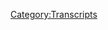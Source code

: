 {{Transcript
    | title         = [[739: Formulaic Objections Part 8]]
    | caption       = [https://knowledgefight.libsyn.com/739-formulaic-objections-part-8 Listen to this episode on Libsyn]
    | episodeNumber = [[739: Formulaic Objections Part 8|739]]
    | length        = 03:00:33
}}

{{MessageBox
    | header     = Warning: Bot Generated Content
    | text       = This transcript was automatically generated by transcription software and likely contains many mistakes and misattributions. Please check the audio for definitive quotes, attribution, and context.
    | image      = N3yvass4myg91.webp
    | imagewidth = 50px
    | id         = warning
}}

{{TranscriptBlock
    | name      = Norm Pattis
    | timestamp = 00:01
    | text      = A young fireplug of a lawyer got his teeth and Alex Jones and decided that this was something you'd like to gnaw on. And, you know, so he poured through a series of people who were designated as corporate reps and then publish their EBA on their depositions online. And so the haters what we had a field day with the corporate reps no one else Infowars was willing to do it again. No one wanted to have their deposition placed on video online to the ridicule while the Alex haters knowledge fight. There are people there's a there's a whole knowledge fight.com or something called Knowledge first or knowledge fight. These people will apparently live by loving date Alex Jones, and they pounced on every piece of video they can find. Knowledge find much fight. There's a website called Knowledge violet, find what you know, these are a couple of bottom feeders who make their chops eating out. And so they have episodes almost daily. The corporate reps didn't want to be exposed to that again.
}}

{{TranscriptBlock
    | name      = Norm Pattis
    | timestamp = 01:13
    | text      = I guess I should say, I got my ass kicked. Knowledge fight. Fight knowledge fight on
}}

{{TranscriptBlock
    | name      = Jordan
    | timestamp = 01:23
    | text      = a couple of bottom feeders. worship at the altar of sleep and talk a little bit about Alex Jones.
}}

{{TranscriptBlock
    | name      = Jordan
    | timestamp = 01:31
    | text      = Oh, yes, we are dad Jordan. What's your bright spot today, buddy?
}}

{{TranscriptBlock
    | name      = Jordan
    | timestamp = 01:36
    | text      = My bright spot is I was on Marty and Sarah love wrestling. Yes. On podcast our friends Marty and Sarah. Do bass errors in Belgium? Oh, yeah. And so Marty needed someone to fill in. And we had a fun conversation about my feelings about Bray
}}

{{TranscriptBlock
    | name      = Jordan
    | timestamp = 01:53
    | text      = Wyatt. That's excellent. I imagine that would be the main focus a little bit
}}

{{TranscriptBlock
    | name      = Jordan
    | timestamp = 01:57
    | text      = more about Bray Wyatt. than some talk about how I don't understand what the deal is with orange Cassidy.
}}

{{TranscriptBlock
    | name      = Jordan
    | timestamp = 02:04
    | text      = You Well, that's fair.
}}

{{TranscriptBlock
    | name      = Jordan
    | timestamp = 02:06
    | text      = It was a lot of fun. People can find that over it. I guess you just search for Marty and Sarah love wrestling podcasts. You know how to find.
}}

{{TranscriptBlock
    | name      = Jordan
    | timestamp = 02:13
    | text      = I mean if you don't know how to find podcasts that's kind of an interesting thing that
}}

{{TranscriptBlock
    | name      = Jordan
    | timestamp = 02:17
    | text      = you find us Yeah, exactly. You come here from norm Pattis tell you to check out these jokes did
}}

{{TranscriptBlock
    | name      = Jordan
    | timestamp = 02:24
    | text      = users did you download this bootleg from Livewire? What's going on here? Yeah, so what's your bread? My bright spot is shoes. Dan. My wife. Very beautiful person. Lovely. love her very much. She's my favorite. I found out recently that my shoes are garbage as they almost always are. Got me some new shoes in there. Amazing. Nice. Sarah Mays. I'm the fastest tennis player maybe there's ever been right? Well, and if
}}

{{TranscriptBlock
    | name      = Jordan
    | timestamp = 02:51
    | text      = you fuck up, you can say new shoes. New shoes. Yeah, they're you know, all sorts of things can be just completely written off because you have new shoes.
}}

{{TranscriptBlock
    | name      = Jordan
    | timestamp = 02:58
    | text      = Oh, what's even better. They're a little bit too big, just a little bit. It's actually very comfortable. But when you're running, that's an excuse. But
}}

{{TranscriptBlock
    | name      = Jordan
    | timestamp = 03:06
    | text      = also your feet are like goldfish, and they will grow to the size of the container.
}}

{{TranscriptBlock
    | name      = Jordan
    | timestamp = 03:11
    | text      = That does sound correct. From what I remember in basic biology when I was about eighth grade. That is what they said. Yeah, about cofina Take a look at those shoes. These are different shoes that were in the old shoe. I don't want to screw up the good shoes. Sure.
}}

{{TranscriptBlock
    | name      = Jordan
    | timestamp = 03:24
    | text      = Sure. Yeah. One time I got new shoes on are pretty bright white, you know, like because they're new. Sure. And I wore them to an open mic just because Oh, no. They're like my older shoes had fallen apart. Right? Right. So I wore them and I walked in and immediately sorry and Choccy and John, his buddy John. John McBride. The two of them were sitting at a table and they saw me and they just started doing a run of jokes about my new show. Whoa, whoa.
}}

{{TranscriptBlock
    | name      = Jordan
    | timestamp = 04:00
    | text      = I love I love it. I love you don't get that. It's just my favorite.
}}

{{TranscriptBlock
    | name      = Jordan
    | timestamp = 04:06
    | text      = Yeah, I couldn't stop laughing. Anyway, Jordan today we have an episode to go over. Oh, we're gonna do some fun stuff. But you might have noticed in the intro there we have a new special intro courtesy of DJ Dan archy. Thanks so much thought best norm Pattis lawyer extraordinaire, one of the premier lawyers First Amendment lawyers, constitutional lawyers
}}

{{TranscriptBlock
    | name      = Jordan
    | timestamp = 04:27
    | text      = for shitbags.
}}

{{TranscriptBlock
    | name      = Jordan
    | timestamp = 04:29
    | text      = He has a podcast called law and legitimacy. And on a recent episode, after the trial, he did a little bit of a breakdown battle of what happened. How he was wrong, that idea how the appeal is gonna go great. Sure. And it he decided to bring us up. And what a terrible idea. First of all, I mean, Norm you didn't get the memo that you're not supposed to talk about us.
}}

{{TranscriptBlock
    | name      = Jordan
    | timestamp = 04:53
    | text      = That's the rule. That's rule number one there. You just accidentally revealed a lot more than you wish you
}}

{{TranscriptBlock
    | name      = Jordan
    | timestamp = 05:00
    | text      = ate a bit quite a bit because I think like, so he mentioned us in a bankruptcy hearing where he called us knowledge first, right, which was great. And I think that we have a cottage industry out of making fun of fantastic. And that was just good, clean fun. But this mention of us is deeply problematic for Alex and everybody at Infowars. Yeah, and in case, you know, you could hear the intro and feel like things are maybe taken a little bit out of context. Yeah, here is the clip of norm talking about us on his podcast. And afterwards, I think we'll have a lot to celebrate.
}}

{{TranscriptBlock
    | name      = Norm Pattis
    | timestamp = 05:35
    | text      = And if there's one thing I've learned about Alex, it's that these are these were video depositions, people love to hate them. And so the haters would we had a field day with the corporate reps and the corporate reps. There's not there's no there there, there is no real organization. So they testified about what they knew. And their answer to most things is, I don't know, good question, really. And he that young man was able to persuade a trial judge in Texas that this was willful failure, that the corporation had an obligation to produce a representative that could answer his questions because there had to be answers. And so there was a nother deadline in Texas to produce a corporate rep. We selected I selected a person from Connecticut because no one else it Infowars was willing to do it again. No one wanted to have their deposition placed on video online to the root of the Alex haters, because you know what, there are people there's a, there's a website I've heard about called Knowledge fight. You know, these are a couple bottom feeders there are make their chops eating out. And so they have episodes almost daily, and they you know, they'll call me out they'll call this one. I mean, I don't know if Alex is going to get a percentage of the royalties for the space. Oh, good luck. And so the Alex haters didn't you know, the corporate reps didn't want to be exposed to that again. So the Connecticut representative testified she didn't satisfy the fireplug or the Texas judge. She testified in Connecticut three and a half days. I call that the Gilligan's Island direct the guy Heteroptera the lawyer for the plaintiffs.
}}

{{TranscriptBlock
    | name      = Jordan
    | timestamp = 07:13
    | text      = Wait, the Gilligan's? That's three hour tour? Yeah, three and a half day. Yeah, that doesn't make sense. Oh, but that's that's norm stand up chops coming? Yeah, I was gonna say, um, So, norm. Come on, man. You're showing too much here. So apparently, Brittany paws got hired as the corporate representative because we everyone else was too worried about being roasted.
}}

{{TranscriptBlock
    | name      = Jordan
    | timestamp = 07:35
    | text      = Here's what's the most important thing like, okay, you know, Dan, you kicked ass and you brought a lot of work into it. But also the trials where the lawyers did a great job, you know, like your contribution was was spectacular, but it was limited and it was shared. In this case. Dan, you cost norm Pattice? Personally $30,000 Maybe?
}}

{{TranscriptBlock
    | name      = Jordan
    | timestamp = 07:57
    | text      = Oh,
}}

{{TranscriptBlock
    | name      = Jordan
    | timestamp = 08:00
    | text      = lots more because of the higher pretty? Yeah, 30 grand is all you
}}

{{TranscriptBlock
    | name      = Jordan
    | timestamp = 08:05
    | text      = Yeah, might be I mean, I don't want to break down quantifying things. What is important is that there is a recognition here of behavioral change that was made at Infowars, which is prior to this Rob do was totally fine. Going in a being a candle wearing doofus sitting in there being on I don't know, how many did he do? A couple eggs? Yeah, exactly. And then, you know, Daria was totally fine. These depositions, I don't actually think she's afraid of me at all, or anything. But these people were not willing to do this and face the kind of scrutiny in the public eye that our podcast brings. Literally airwaves, only our podcast brings, right. And the other thing that it reveals do is that there are discussions. They know us being a motivating factor in them not wanting so to be the corporate rep, which is fucking hilarious.
}}

{{TranscriptBlock
    | name      = Jordan
    | timestamp = 08:56
    | text      = That means this conversation happened. We need you to be the corporate rep again. I don't want to do it. Those two guys will be mean to me.
}}

{{TranscriptBlock
    | name      = Jordan
    | timestamp = 09:05
    | text      = Those two guys at Chicago will just roast the shit out of Chicago. Wow.
}}

{{TranscriptBlock
    | name      = Jordan
    | timestamp = 09:13
    | text      = Good luck. We royalties. Oh, boy. Oh, yeah.
}}

{{TranscriptBlock
    | name      = Jordan
    | timestamp = 09:17
    | text      = Also, Norman's recommerce He's really got to stop with this brain landlord joke. Yeah, that's nice. Been doing this too much. In the aftermath of the trial too much like I live rent free in people's heads. Sure, sure. I mean, it's fun and all like I remember the first time I heard it, like, when I was maybe 13. Yeah, it was a really interesting phrase. Yeah. Now it's a little I especially when Norman said it like 100 times. Yeah, it's getting very old. And I think that it's it's evidence of him either deflecting from reality or not understanding what I and this show is about. Yeah, like I don't give a shit. Like he is only Serving the purposes of what I hope to achieve
}}

{{TranscriptBlock
    | name      = Jordan
    | timestamp = 10:03
    | text      = Yeah, Alex is a window yeah Alex is nothing the sky and everything cool is out there after we get through Alex
}}

{{TranscriptBlock
    | name      = Jordan
    | timestamp = 10:12
    | text      = not after we get through Alex in terms of like, you know him going away right get through in terms of after you understand exactly do you see the window?
}}

{{TranscriptBlock
    | name      = Jordan
    | timestamp = 10:20
    | text      = There's you can see through the windows three out Yes, yes.
}}

{{TranscriptBlock
    | name      = Jordan
    | timestamp = 10:24
    | text      = And yeah norm I mean like none of this lives free in my head I think it's hilarious yeah and
}}

{{TranscriptBlock
    | name      = Jordan
    | timestamp = 10:30
    | text      = it's even funnier now that you It's too funny. It's too funny. Oh,
}}

{{TranscriptBlock
    | name      = Jordan
    | timestamp = 10:34
    | text      = so thank you norm you know, they it's beyond the brightspot it's a it's a revelation it
}}

{{TranscriptBlock
    | name      = Jordan
    | timestamp = 10:39
    | text      = is it is i because it is such it is such an acknowledgment of how much gaslighting they've been doing to us like I it's physically impossible for them not to know right? We've known that for a long time. Yeah, but what they knew how much they knew what it meant to them all that stuff that we couldn't we could only guess it that we could only guess and it kind of drives you mad because you're like, there's no way they put that much thought into and
}}

{{TranscriptBlock
    | name      = Jordan
    | timestamp = 11:05
    | text      = I think you know, I think that's partially because you and I are are self deprecating people by nature. So it's like get off your fucking high horse these people don't care. No one cares about you in your head and you're you know gaslighting yourself along with them
}}

{{TranscriptBlock
    | name      = Jordan
    | timestamp = 11:18
    | text      = You think you're so important that they care about you is by is my thought process.
}}

{{TranscriptBlock
    | name      = Jordan
    | timestamp = 11:23
    | text      = That's why it was so shocking that like I'd heard that he mentioned something Yes. And when I was listening to it, I'm like, What the fuck?
}}

{{TranscriptBlock
    | name      = Jordan
    | timestamp = 11:30
    | text      = I heard. I had heard the rent free thing. So I was like, Oh, they could do that. To find out the second part is mind boggling. Woof woof woof also, it is a bad idea to insult somebody when they have a DJ willing to remix that in so if you were if you were in high school and there was a bully bothering you, but you had a DJ who was going to remix their insult you have one
}}

{{TranscriptBlock
    | name      = Jordan
    | timestamp = 11:57
    | text      = right yeah and if you have so little respect for the bully that whatever insult they're saying anything
}}

{{TranscriptBlock
    | name      = Jordan
    | timestamp = 12:04
    | text      = Yeah, hilarious and do your best.
}}

{{TranscriptBlock
    | name      = Jordan
    | timestamp = 12:07
    | text      = So good luck Good luck. Thank you Norm Yeah, anyway, we have an episode like I said, but before we get to it let's take a little moment say hello to some new walk. Oh, that's great idea. So first Wilford Snapple Snapple of the Gribble. Pebble, thank you so much. You are now policy walk. I'm a policy wonk. Wait,
}}

{{TranscriptBlock
    | name      = Jordan
    | timestamp = 12:21
    | text      = you can't dance. You can't donate to you know, I
}}

{{TranscriptBlock
    | name      = Jordan
    | timestamp = 12:24
    | text      = can't use that as a name at the end because it's somebody else. Walk who blame so I have to come up with a new alias. Yeah,
}}

{{TranscriptBlock
    | name      = Jordan
    | timestamp = 12:29
    | text      = this is like a Twitter handle. They
}}

{{TranscriptBlock
    | name      = Jordan
    | timestamp = 12:30
    | text      = bought it from you maybe mind slumlord?
}}

{{TranscriptBlock
    | name      = Jordan
    | timestamp = 12:36
    | text      = Wait, why did that one show up first in your brain?
}}

{{TranscriptBlock
    | name      = Jordan
    | timestamp = 12:39
    | text      = I don't know. That's a question. Shep says trans rights. Thank you so much for now policy while I'm a policy wonk, thank
}}

{{TranscriptBlock
    | name      = Jordan
    | timestamp = 12:44
    | text      = you very much. And
}}

{{TranscriptBlock
    | name      = Jordan
    | timestamp = 12:45
    | text      = we agree. Next, rolly boys, thank you so much. You're now a policy wonk.
}}

{{TranscriptBlock
    | name      = Jordan
    | timestamp = 12:50
    | text      = I'm a policy wonk. Thank you very much.
}}

{{TranscriptBlock
    | name      = Jordan
    | timestamp = 12:52
    | text      = Next, Lucy Lawless on the trail. Thank you so much for an hour policy walk. I'm a policy wonk.
}}

{{TranscriptBlock
    | name      = Jordan
    | timestamp = 12:57
    | text      = Thank you very much.
}}

{{TranscriptBlock
    | name      = Jordan
    | timestamp = 12:58
    | text      = I go next never expected to learn that Alex Jones thinks our last name is weird. We pronounce it pet in Gil. The Gribble Pitbull is silent. Thank you so much. You are now a ballsy one. I'm a policy wonk. Thank
}}

{{TranscriptBlock
    | name      = Jordan
    | timestamp = 13:09
    | text      = you very much.
}}

{{TranscriptBlock
    | name      = Jordan
    | timestamp = 13:10
    | text      = Next, Angela and chase of house Gribble. Pitbull, thank you so much. Now policy one.
}}

{{TranscriptBlock
    | name      = Jordan
    | timestamp = 13:16
    | text      = Here's, here's how far behind sometimes you could really get it really shortly after the Gribble.
}}

{{TranscriptBlock
    | name      = Jordan
    | timestamp = 13:25
    | text      = And oops, all swear he carries. Thank you so much for now policy walk. I'm a policy wonk. Thank you very much. Thank you. Now, Jordan. Yes. As you know, we've talked about this privately. I've been having some insomnia type issues. Yeah. The past week has been really tough with sleep schedule traveling. And, you know, I think it has a little bit of an effect on you know, what you want to do, how much you can take on and what have you. And I found myself this week, definitely having a like, I don't even want to turn on Alex's show. I don't even want to listen to it. It's frustrating. I know. I'm going to be bored. I'm already exhausted. I don't really want to do this. And so I kind of I've, you know, I can guess what he's saying. Yeah, I feel like I'm just not interested. Not hard. And so I decided a norm talking shit about us covering the show. We're going through his whole show. No, oh, no. Oh, all these people are afraid to sit in a deposition room. Oh, no. today. We have another formulaic objection. Yay. So today, what we're going to be looking at is the deposition of Don Salazar. Okay, the longtime writer and editor Infowars. One of the people who wrote some of the articles that were primary in the Sandy Hook conspiracy, right. Someone who has a number of emails around to the Sandy Hook conversation. Yeah. Somebody who followed us on Twitter until we mentioned it and then he unfollowed ran
}}

{{TranscriptBlock
    | name      = Jordan
    | timestamp = 14:57
    | text      = away forever. Are we? This is
}}

{{TranscriptBlock
    | name      = Jordan
    | timestamp = 15:01
    | text      = from the Connecticut? Case, scotch. And Adan is somebody who I've always had a little bit of a fascination with. Because I think he is a soldier, as they say, in the in the I don't know what world but gangland warfare world. Yeah, gotcha. Sure. He seems he strikes me in the same way as someone like a Daria. And that is like all you believe, right? Or whether or not you believe you believe in whatever the underlying mission
}}

{{TranscriptBlock
    | name      = Jordan
    | timestamp = 15:29
    | text      = is, you are going to follow orders, regardless of whether or not they are sanctioned by the Geneva Conventions a lie
}}

{{TranscriptBlock
    | name      = Jordan
    | timestamp = 15:37
    | text      = and you know, you believing some insane thing. Yeah, are undistinguishable Right, right between for you, because whatever is motivating, it is more important and its primary. He is somebody who's written a lot of horrible shit over the course of his time. He seems like an asshole. But he's also somebody who I've never heard talk. I've never seen him in front of the camera. He's not he's not an on camera guy. That's true. And so I had nothing, really to prepare me to, to see this deposition. Like what's gonna happen here? No, is afraid of him anymore. Oh, you see that? For one thing, he doesn't strike me as savvy as I imagined him.
}}

{{TranscriptBlock
    | name      = Jordan
    | timestamp = 16:20
    | text      = So his intelligence is not of the world shaking variety. It might be a
}}

{{TranscriptBlock
    | name      = Jordan
    | timestamp = 16:25
    | text      = perfectly smart person, but I don't find him and the way he answers questions or the way he processes what's going on to be all that like, remarkable. And then also, he's 37. And that really bummed me out. Right? I for some reason, I thought he was like, 26. Or, like, I don't know, in the Alex Darren mcbreen a right brain. For some reason. 37 was about the exact age that I was surprised to hear. Yeah. And I was disappointed. Maybe it's because I'm 38 sure, you know, it's like I can kind of whatever the, you know, the landmarks and in life, right, they would have been fairly similar. We would have been the same age at about certain time to experience certain things, world events, you know, from the same presumed level of maturity, right? And that kind of makes me sad.
}}

{{TranscriptBlock
    | name      = Jordan
    | timestamp = 17:17
    | text      = Yeah, it would be less sad if he were on the front nine of life, so to speak, you know, like, instead of the back nine is where he's starting. He's starting on the town hall, and you're going this is not going to end well for you, man. The
}}

{{TranscriptBlock
    | name      = Jordan
    | timestamp = 17:28
    | text      = The other thing too, is though, like, I realized how delusional that was of me, because he's been there since 2012. Yeah. So like, the idea that he would be 26 is like what he started at 16. I mean, this is ridiculous. That
}}

{{TranscriptBlock
    | name      = Jordan
    | timestamp = 17:39
    | text      = seems like the appropriate level of writing he's at though you're not wrong. Yeah.
}}

{{TranscriptBlock
    | name      = Jordan
    | timestamp = 17:43
    | text      = So this deposition is quite interesting. It's taken by Chris Mati. And, yeah, let's just jump in, begins with some formalities and stuff. And the first question, the first bit that you want to get into is, how did you prepare for this deposition?
}}

{{TranscriptBlock
    | name      = Jordan
    | timestamp = 18:04
    | text      = always my favorite question, it's a great way to open well, and it always
}}

{{TranscriptBlock
    | name      = Jordan
    | timestamp = 18:07
    | text      = reveals that they didn't really
}}

{{TranscriptBlock
    | name      = Jordan
    | timestamp = 18:09
    | text      = do it at all. Yeah.
}}

{{TranscriptBlock
    | name      = Chris Mattei
    | timestamp = 18:10
    | text      = What did you do to prepare for today's deposition? Mr. Salazar?
}}

{{TranscriptBlock
    | name      = Adan Salazar
    | timestamp = 18:15
    | text      = I went over a few of the articles that are in question. Which article? Did the I reread the FBI Sandy Hook? FBI says nobody died at Sandy Hook and probably the first how big article that I wrote the first article probably sorry, how big Wolfgang Halbig article that I wrote.
}}

{{TranscriptBlock
    | name      = Chris Mattei
    | timestamp = 18:42
    | text      = In that article was titled something to the effect of investigator threatened Sandy Hook investigator threatened something to that effect. Yes, sir. That's it. You reviewed those two articles, review anything else,
}}

{{TranscriptBlock
    | name      = Adan Salazar
    | timestamp = 18:57
    | text      = but I didn't go in depth that I kind of just glossed over them. That's pretty much it.
}}

{{TranscriptBlock
    | name      = Chris Mattei
    | timestamp = 19:02
    | text      = Okay. So other than those two articles, did you review any other materials in advance of your deposition today? Other than attorney woman, Did you discuss your deposition with anybody else today? No, sir. Okay. You haven't communicated with Alex Jones that you're being deposed? No, sir. You haven't communicated that to rob do? No, sir. You having communicated that to David Jones? No, sir. Okay. We ordinarily be working today. Yes. And you're currently employed by whom? Free Speech systems
}}

{{TranscriptBlock
    | name      = Adan Salazar
    | timestamp = 19:41
    | text      = infowars.com.
}}

{{TranscriptBlock
    | name      = Jordan
    | timestamp = 19:43
    | text      = As this deposition progresses, you get the sense that maybe a Don should have done a little more to prepare for this interview. There are basic elements of his timeline and surrounding context of his writing that Maddie can demonstrate which Adan seems to think are like undiscoverable secrets. Also, I find it very strange. angen probably difficult to believe that Adan didn't talk to Alex or rob do about being deposed. They work together. This is in relation to a suit against Alex and the company. And as Don says he was supposed to be at work that day. It seems like he would have to come up with a reason he couldn't make it to work. So I guess he must just lied to his employer right off the bat that doesn't inspire confidence in him as a credible witness highlighting his willingness to deceive.
}}

{{TranscriptBlock
    | name      = Jordan
    | timestamp = 20:25
    | text      = Yeah, I told him, I told no, no, listen, I didn't tell Alex or Owen or anything, because I told him my grandma died and I had to go to the funeral. So I'm a reliable source. Come on, let the
}}

{{TranscriptBlock
    | name      = Jordan
    | timestamp = 20:35
    | text      = record show that this guy is a liar. I can understand if a Don doesn't want to say that he spoke with Alex about what he was going to testify as that would probably or even possibly give the impression that Alex coached him, but I don't understand what issues there would be with him just telling Alex about the existence of this deposition, Alex would have to know that they were interested in talking to Adan since he wrote these articles that are involved in the suit. Yeah, I could possibly see a scenario where a Don was afraid to tell Alex that he was actually going to show up and talk to the lawyers, but outside or something like that. I have a hard time accepting that this didn't come up. Yeah, it's possible, but it's just like, it seems very weird.
}}

{{TranscriptBlock
    | name      = Jordan
    | timestamp = 21:12
    | text      = I'm gonna throw this out at you. Okay, if I was going to be deposed for anything, and they had like, six books I had to read. And I would be like, Okay, I'm gonna make it through at least a full two or three of these books, right. I've got the time. I've got the work, there's the need to do it. And then maybe I can pass off the other three has been fine, you know. But, uh, Don is only telling me that he skimmed less than 5000 words, right? It's not like the articles are long.
}}

{{TranscriptBlock
    | name      = Jordan
    | timestamp = 21:42
    | text      = So some of them may be longer than you think. But not that long. Yeah, yeah. Yeah. Yeah, it seems it seems really strange. I mean, you would think that if you really wanted to be an active participant, you would go you'd read the article, you'd figure out like where the information that you were working from came from, at least brush up on some of that. So you can defend your process? Yep. But yeah, you just skim some stuff? Yeah. So Dawn started in April 2012. And as we know, the shooting happened in December 2012. So he was pretty new screen when that happened. Yeah. But before we get to any of that, we've talked about what he was doing before April 2012.
}}

{{TranscriptBlock
    | name      = Chris Mattei
    | timestamp = 22:22
    | text      = When did you are working for free speech systems?
}}

{{TranscriptBlock
    | name      = Adan Salazar
    | timestamp = 22:27
    | text      = April 2012. Where were you? I held three jobs. I wrote for textbroker.com. I also was a contractor for Quest Diagnostics. And what was that their job. I was also a Google search engine optimizer, worked for a contractor for noodle called Leap force.
}}

{{TranscriptBlock
    | name      = Jordan
    | timestamp = 23:06
    | text      = It's somewhat notable that Don began his time at Infowars, only a short time before Sandy Hook occurred. He was a fresh new on the job reporter when the story started, and as you can tell from this resume that Don is giving. He didn't have previous work experience that would make him well prepared for the role that he found himself in Oh, no. The job at Quest is basically a courier position, shuttling samples from hospitals and doctor's office to a central testing facility. The job he had with Textbroker is the sort of thing where he would get paid to write little blurbs for websites sort of a freelance gig thing. Sure, sure. This is where you might go, if you want someone to write a paragraph about a lamp you're selling and you don't want to pay too much. Textbroker is also the sort of place you might go to get filler for a website that's designed for gaming affiliate link systems. To give you some sense of the operation. In their basic category of services, you can choose their low rate option, which has this blurb, this is how it describes that service did they write their own blurb using their service they might have Okay, quote, I accept mistakes in spelling, grammar and expression in favor of a lower price for writing where you could just write what you can just write what random misspelled words, you can make about 1.1 cents per word for that. If you have to pay attention to spelling and grammar you can make up to about like 5.5 cents, all right? To be clear, I'm not knocking the hustle. And there's no shame in this kind of gig. It's just not necessarily the sort of writing work you do. If you had in demand skills in that field, and it's something that maybe isn't a great thing to be like on the resume for the job that he ends up him.
}}

{{TranscriptBlock
    | name      = Jordan
    | timestamp = 24:39
    | text      = Yeah, I think I think Heinlein got paid 1.1 cents a word at one point, but it was different. It was different currency wise time. Yeah. So I don't think he's on the same level, right? I don't think so.
}}

{{TranscriptBlock
    | name      = Jordan
    | timestamp = 24:50
    | text      = Hemingway got money subtracted for punctuation.
}}

{{TranscriptBlock
    | name      = Jordan
    | timestamp = 24:54
    | text      = Yeah, too many commas.
}}

{{TranscriptBlock
    | name      = Jordan
    | timestamp = 24:57
    | text      = The job at leap force is described here as an SEO subcontractor for Google. More specifically, the company hires people to work at home and do repetitive searches to evaluate the results. Basically, to use this information for better ad placement, it's a pain in the ass kind of job. And you can find tons of reviews about the grind and how it's really only worth doing as a side gig for some extra cash unless you can just turn off your brain. Yeah, there's the people on like Glassdoor talking about this is miserable. Yeah, I mean, no offense to Adan or anybody else working these kinds of jobs. It actually does show quite a bit of initiative for him to have these three gigs running simultaneously. That's, you know, to the impressive gotta hustle. In a certain sense. He's got a hustle. I just don't think it's the kind of resume I'd be incredibly impressed by if I were running a super important media network. And I was looking to hire a reporter slash editor of the news. Yeah, maybe you take a chance on this candidate and you get lucky but a Don's writing a behavior are pretty central to the claims that Infowars was disseminating, that just lost them a billion dollars. So it doesn't seem like this one worked out great.
}}

{{TranscriptBlock
    | name      = Jordan
    | timestamp = 26:00
    | text      = When I worked at the coupon place. Yeah, right. Testing coupons. That was my whole job is I would go in there and I would test expired coupons. I put the code into a website and I'd click Can you buy and they'd be like, No, and I'd be like, You're goddamn right. No, that was my whole day. Right? Yeah. At no point in time was I like, Okay, now that I've finished this, I'm gonna go work for the tribune as a cub reporter like that wasn't the that's not the jump.
}}

{{TranscriptBlock
    | name      = Jordan
    | timestamp = 26:25
    | text      = Even let's even go a step further. It's not a cover reporter. No, that's right.
}}

{{TranscriptBlock
    | name      = Jordan
    | timestamp = 26:31
    | text      = I'm not the Features Editor and Tribune today.
}}

{{TranscriptBlock
    | name      = Jordan
    | timestamp = 26:35
    | text      = Don will go on to describe like, his role immediately was essentially he could write whatever he wanted, there was no oversight. So like, it's going, it's going from coupon cabin to being to right hand in the newspaper, basically,
}}

{{TranscriptBlock
    | name      = Jordan
    | timestamp = 26:49
    | text      = while people are while they're reading it to just make it up as you go. It's wild. That is crazy. It's not
}}

{{TranscriptBlock
    | name      = Jordan
    | timestamp = 26:57
    | text      = best practices. Crazy. Yeah. So now we get to Don's educational background. Okay.
}}

{{TranscriptBlock
    | name      = Chris Mattei
    | timestamp = 27:06
    | text      = Tell me about your educational background, please.
}}

{{TranscriptBlock
    | name      = Adan Salazar
    | timestamp = 27:09
    | text      = I went to the University of Texas for about a year and a half. And majored in liberal arts took several English courses there. And I also did have a semester at Austin Community College.
}}

{{TranscriptBlock
    | name      = Jordan
    | timestamp = 27:28
    | text      = I don't know why you'd even bring up that you did half a semester at a community college. It just confusing. And it sounds like you're saying that you've signed up for some classes and you just didn't finish them. Austin Community College has 16 week semesters, but they also offer some courses that run eight weeks. So it's entirely possible that Adan is expressing that he finished some of those eight week classes. But if that's the case, he should have said I took a few classes at ACC. That makes me think that it's more likely that he signed up and then just didn't finish them. Yeah, yeah. Also, I don't know how it is at all universities. But typically, liberal arts isn't a major, it's sort of a category of majors. You wouldn't be a liberal arts major. No, you'd be within the liberal arts.
}}

{{TranscriptBlock
    | name      = Jordan
    | timestamp = 28:06
    | text      = I mean, in the in the early year that he did finish, maybe he'd hadn't chosen a specific major. He was just taking the basic courses. Yeah,
}}

{{TranscriptBlock
    | name      = Jordan
    | timestamp = 28:14
    | text      = they were drawn towards the soft sciences and humanities. Yes. You know, yeah, that's fine. But like, I don't think liberal arts is a major when I was, I didn't go to UT Austin,
}}

{{TranscriptBlock
    | name      = Jordan
    | timestamp = 28:24
    | text      = I went to community college for a while. And I hated it so much that after the second week, I would drive there to avoid telling my parents that I wasn't going to school. But I would sleep in the parking lot
}}

{{TranscriptBlock
    | name      = Jordan
    | timestamp = 28:37
    | text      = in the car, in case they put like a load jack on your car.
}}

{{TranscriptBlock
    | name      = Jordan
    | timestamp = 28:41
    | text      = Just in case. What am I gonna go in and sleep in the class? Now? That's disrespectful. I'm gonna not go to their class and sleep nearby.
}}

{{TranscriptBlock
    | name      = Jordan
    | timestamp = 28:49
    | text      = That's pretty good. Yeah,
}}

{{TranscriptBlock
    | name      = Jordan
    | timestamp = 28:50
    | text      = I did not put that on many resumes that smart. I didn't put it on there. Yeah, I
}}

{{TranscriptBlock
    | name      = Jordan
    | timestamp = 28:53
    | text      = don't know you didn't when I hired you. Yeah, exactly. So I'm a huge fan of education and the academic environment as a whole. But I do try to be as clear as possible that I don't think it's necessary for everyone to partake in, you can be as smart and capable as anyone who went to college without any higher education. And many folks I know, bear that out over here looking at you, but there are so many hyper competent people who never went to college. And those people aren't folks that I would look at and say, Hey, you should take some classes because they're doing just fine. On the other hand, if you don't have any formal education, then find yourself as a highly placed reporter at a propaganda outlet where you argue that grieving families are actors, and you're discussing your educational background in a deposition that about that shitty work that you did. I might think that your lack of training or familiarity with the field that you're in is a problem. And it could have helped if you would have taken some classes. Yeah, yeah. To be perfectly blunt. I don't think that any amount of classes would have helped Don, not that he's dumb or anything, just that I don't think that he's interested in doing the thing that he's doing well, if you have I don't think he needs to get better if you have the
}}

{{TranscriptBlock
    | name      = Jordan
    | timestamp = 29:57
    | text      = moral framework necessary to do what you're doing now. Oh, yeah, then you're fine. Whether you're an expert at J school or not, you're gonna do what you're
}}

{{TranscriptBlock
    | name      = Jordan
    | timestamp = 30:05
    | text      = doing. Yeah. You might just need a moment of revelation about yourself. Yeah. As opposed to class. Yeah, exactly. Yeah. So by this point in the deposition, we have a sense of what a Don's resume would have probably looked like when he applied to be a writer and editor at Infowars. He had some freelance style writing experience. But beyond that, if he credential he had no experience in media or journalism, and he had no education in the field, but he got hired anyway. And it seems like there might be possibly a reason why. Why didn't
}}

{{TranscriptBlock
    | name      = Chris Mattei
    | timestamp = 30:32
    | text      = you try the Free Speech systems?
}}

{{TranscriptBlock
    | name      = Adan Salazar
    | timestamp = 30:41
    | text      = I liked Alex Jones and the message.
}}

{{TranscriptBlock
    | name      = Chris Mattei
    | timestamp = 30:46
    | text      = Before you ever applied to free speech systems, you were essentially an audience member, correct? Yes,
}}

{{TranscriptBlock
    | name      = Jordan
    | timestamp = 30:54
    | text      = he was a fan.
}}

{{TranscriptBlock
    | name      = Jordan
    | timestamp = 30:55
    | text      = I just, you know, every time I learn more about how Infowars operates, I'm like, There's no way. There's just no way.
}}

{{TranscriptBlock
    | name      = Jordan
    | timestamp = 31:02
    | text      = It's usually a contest. Exactly, I guess that maybe is for more of the On Air folks. You know, that's the because the you know, given the razzle dazzle,
}}

{{TranscriptBlock
    | name      = Jordan
    | timestamp = 31:13
    | text      = share, it's hard to, it's hard to have an Info Wars contest about writing because there's like, no benchmark. There's no like, Oh, here's good writing. And here's bad writing. You've just got the same
}}

{{TranscriptBlock
    | name      = Jordan
    | timestamp = 31:23
    | text      = Info Wars essay. Oh, no.
}}

{{TranscriptBlock
    | name      = Jordan
    | timestamp = 31:27
    | text      = I think I think that's the low rates, not worried about typos in spelling's and character.
}}

{{TranscriptBlock
    | name      = Jordan
    | timestamp = 31:33
    | text      = I point one cents. Yeah, that's a word. Yeah. So, Maddie asks, What was it about Infowars? That really got you got you interested
}}

{{TranscriptBlock
    | name      = Chris Mattei
    | timestamp = 31:43
    | text      = in what happened to the Alex Jones Show in the written commentary?
}}

{{TranscriptBlock
    | name      = Adan Salazar
    | timestamp = 31:51
    | text      = Probably their, you know, their refusal to believe the the narrative behind 911.
}}

{{TranscriptBlock
    | name      = Chris Mattei
    | timestamp = 31:58
    | text      = Okay. Do you suspect a narrative that the mainstream media had reported concerning 911?
}}

{{TranscriptBlock
    | name      = Adan Salazar
    | timestamp = 32:07
    | text      = What was that question again?
}}

{{TranscriptBlock
    | name      = Chris Mattei
    | timestamp = 32:08
    | text      = Do you were you suspicious? I'm sorry. Just let me finish my question. I know you're anticipating what I'm going to say. But did you personally suspect the narrative that the mainstream media had reported concerning 911?
}}

{{TranscriptBlock
    | name      = Adan Salazar
    | timestamp = 32:28
    | text      = Yeah, so suspicious of it.
}}

{{TranscriptBlock
    | name      = Jordan
    | timestamp = 32:30
    | text      = So in 20 1211 years after 911, that's a motivating, I guess maybe, you know, whenever he got interested in good years, probably Yeah. Yeah. Yeah. So motivating factor, suspicion about 911. And their refusal to accept the mainstream narrative,
}}

{{TranscriptBlock
    | name      = Jordan
    | timestamp = 32:46
    | text      = what's, what's your what's your career path? Like, if it starts with I thought 911 was an inside job. And then the next step is, I'm the editor@infowars.ca. That's that's a career path.
}}

{{TranscriptBlock
    | name      = Jordan
    | timestamp = 32:59
    | text      = I saw employment because I was impressed with these people refusing to believe that 911 had his great we're told had his great, you know, yeah. So I appreciate this instinct on Matty's part. And that is to go from this like, Oh, you're suspicious about 911? Why? Yeah. Because in a deposition setting, that can lead to some interesting thing.
}}

{{TranscriptBlock
    | name      = Chris Mattei
    | timestamp = 33:22
    | text      = In what in particular, were you suspicious of?
}}

{{TranscriptBlock
    | name      = Adan Salazar
    | timestamp = 33:26
    | text      = I didn't think we were being told the full truth about various parts of that narrative,
}}

{{TranscriptBlock
    | name      = Chris Mattei
    | timestamp = 33:35
    | text      = like so. Can you go into a little bit more detail about what you thought the gaps were in what the reporting was?
}}

{{TranscriptBlock
    | name      = Adan Salazar
    | timestamp = 33:46
    | text      = I could, I suppose. I didn't think that the fines should have been able to take down the buildings as they were taken down. Yeah. Seemed like a controlled demolition, which is a lot of people still believe, actually.
}}

{{TranscriptBlock
    | name      = Jordan
    | timestamp = 34:02
    | text      = Are you one, that was probably the
}}

{{TranscriptBlock
    | name      = Adan Salazar
    | timestamp = 34:04
    | text      = biggest one, especially when building seven falling and, you know, collapsing controlled demolition style when no plane hit it. So those are the biggest factors.
}}

{{TranscriptBlock
    | name      = Chris Mattei
    | timestamp = 34:16
    | text      = And the fact that you felt it was implausible that the buildings would have collapsed the way they did cause you to suspect whether the United States government was involved in some way in the attack
}}

{{TranscriptBlock
    | name      = Jordan
    | timestamp = 34:33
    | text      = injection. Okay, so this this is a really interesting clip, because there's a couple of things happening here. Yeah. The first is really transparent, which is how a conspiracy theorist answers a question. A Don has asked why he was suspicious about 911 But it's a conspiracy he hasn't focused on in a while, so a lot of the talking points are a bit foggy in his memory. So he tries to give a vague non answer, then Maddie asks for something more specific and Adan base Because this guy like it doesn't seem right and building seven as his response, which is pretty soft. Yeah. The second thing is something that will become important later is some of Maddies questions develop. This is something that Adan is suspicious about. He has some inconclusive things to point to that he can use to justify these suspicions. And based on having those suspicions he just testified to Matty that led him to suspect the US government was involved. This provides a clear example of a Don's thought process where he's willing to take things that look weird and make him suspicious and use them to build a baseless explanatory narratives. Hold on to this for later because it will become clear how relevant this is to the matter at hand. And how much of a mistake this was on a Don's part in reflection, yeah, maybe it doesn't, you know, lead to any direct consequences. But if you're analyzing this and looking at the way he describes his process and how he interacts with information, it's very damning. And it will that'll become clear later. Yeah.
}}

{{TranscriptBlock
    | name      = Jordan
    | timestamp = 36:03
    | text      = I mean, that's it's hard to. I do appreciate one thing about Infowars employees that will never not be hilarious to me is that at some point, doesn't the lawyer have to go in and be like, before you answer the question, look at me to see whether or not I'm going to object? Well, you can't do that in a deposition. It's a different
}}

{{TranscriptBlock
    | name      = Jordan
    | timestamp = 36:28
    | text      = setting, you still have to answer the question. Unless it's some other kind of objection. But these subtotals are just yeah, you still have to Yeah, you can't say you can't be late. But I think you could just still say like, I don't know or not answer. Sure.
}}

{{TranscriptBlock
    | name      = Jordan
    | timestamp = 36:40
    | text      = Just always look at your lawyer before your answer. It's not hard, right? Isn't that? That's what I would do. I'd be like,
}}

{{TranscriptBlock
    | name      = Jordan
    | timestamp = 36:48
    | text      = on his shirt color.
}}

{{TranscriptBlock
    | name      = Jordan
    | timestamp = 36:51
    | text      = My answer is,
}}

{{TranscriptBlock
    | name      = Jordan
    | timestamp = 36:54
    | text      = so when Adan got hired, he got some training. Sure, but it wasn't. Yeah, it's not really. It's not really training.
}}

{{TranscriptBlock
    | name      = Chris Mattei
    | timestamp = 37:00
    | text      = Okay. When you started at Infowars, in April of 2012, did you receive any training of any car?
}}

{{TranscriptBlock
    | name      = Adan Salazar
    | timestamp = 37:09
    | text      = Just to like learn the back end systems, like WordPress and things of that nature.
}}

{{TranscriptBlock
    | name      = Chris Mattei
    | timestamp = 37:17
    | text      = Okay. So that training basically involved, you know, learning how to use the software programs that you are going to be using every day as an employee, correct? Yes. Did you receive any training concerning the writing function of your job? No. Did you have
}}

{{TranscriptBlock
    | name      = Adan's Lawyer
    | timestamp = 37:38
    | text      = objection to form?
}}

{{TranscriptBlock
    | name      = Chris Mattei
    | timestamp = 37:41
    | text      = Did I ever did you ever receive any training during your tenure at free speech systems concerning the writing function of your job now? Why we've ever received any training during the course of your employment? Concerning investigative journalistic practice?
}}

{{TranscriptBlock
    | name      = Jordan
    | timestamp = 38:01
    | text      = They train you more like a fast food restaurant? Yeah. Like I remember when I went to I worked at JC Penney's for for a cup of coffee. Yeah. When I was when I was younger, and like there was an entire, like, hours long. Thing about like the corporate culture, the rules and like harassment policy loosely, you had to sit in a room and watch videos, the
}}

{{TranscriptBlock
    | name      = Jordan
    | timestamp = 38:24
    | text      = very least you had to sign something saying that you understood the rules of
}}

{{TranscriptBlock
    | name      = Jordan
    | timestamp = 38:27
    | text      = what they told. Yeah, it's, it seems like there's less oversight at Infowars than JC Penney's
}}

{{TranscriptBlock
    | name      = Jordan
    | timestamp = 38:34
    | text      = and if they if you walked into any newspaper in the world, and they didn't tell you first things first about the quote in house style. They were just like, right away my dude.
}}

{{TranscriptBlock
    | name      = Jordan
    | timestamp = 38:45
    | text      = Also, I wow, I would say that every single job that I've ever had, at least the first like half a week, maybe even the first week, you're working with somebody else. Yeah, absolutely. That's your your training is shadowing. Yeah. Because you can't be trusted just to do just to know exactly how to do your job. Yeah. And it's wild. That does not seem to be the case here. It
}}

{{TranscriptBlock
    | name      = Jordan
    | timestamp = 39:08
    | text      = is wild to not receive training on the job you worse ostensibly doing, you know, like they they taught him how to post things on the internet. Through WordPress. Yeah,
}}

{{TranscriptBlock
    | name      = Jordan
    | timestamp = 39:21
    | text      = that was it. You know what it kind of makes me think of like some temp gigs I've had, yeah, you know, where it's just like, Alright, here's how you enter this data, go do it. I don't give a shit. I got other work to do.
}}

{{TranscriptBlock
    | name      = Jordan
    | timestamp = 39:31
    | text      = What did he think that first six months, right? He had to have been walking around like, they they know, right? They know. I have no idea what I'm doing. They have to look at me and no, maybe
}}

{{TranscriptBlock
    | name      = Jordan
    | timestamp = 39:42
    | text      = that's part of the test, though. Like you have the
}}

{{TranscriptBlock
    | name      = Jordan
    | timestamp = 39:45
    | text      = psychopathic confidence to be like, there's no such thing as imposter syndrome. Zach because I'm the greatest.
}}

{{TranscriptBlock
    | name      = Jordan
    | timestamp = 39:52
    | text      = Yeah. So you also got no training about like what news to cover
}}

{{TranscriptBlock
    | name      = Chris Mattei
    | timestamp = 39:56
    | text      = what you understood when you apply to Infowars mistake you would be that you were applying for an editor and writer position. When you first started. It sounds like one of the things that you needed to do is update news items on the infowars.com website, correct? Yes. And what do you mean by update?
}}

{{TranscriptBlock
    | name      = Adan Salazar
    | timestamp = 40:20
    | text      = Kinda like find news items and republish them on Infowars with a link back to the original source.
}}

{{TranscriptBlock
    | name      = Chris Mattei
    | timestamp = 40:34
    | text      = Find news items that appear to elsewhere on the internet, and then put a link to that news item on the info wars.com. Website. Correct? And how would you determine which news items to highlight on the info wars.com website?
}}

{{TranscriptBlock
    | name      = Adan Salazar
    | timestamp = 40:55
    | text      = That was subjective. So basically, whatever I thought would be good on the website.
}}

{{TranscriptBlock
    | name      = Chris Mattei
    | timestamp = 41:02
    | text      = Did you receive any guidance or training on that in any way?
}}

{{TranscriptBlock
    | name      = Jordan
    | timestamp = 41:06
    | text      = No, that's wild.
}}

{{TranscriptBlock
    | name      = Jordan
    | timestamp = 41:08
    | text      = I, I mean,
}}

{{TranscriptBlock
    | name      = Jordan
    | timestamp = 41:11
    | text      = I know words fail.
}}

{{TranscriptBlock
    | name      = Jordan
    | timestamp = 41:12
    | text      = I just don't know how
}}

{{TranscriptBlock
    | name      = Jordan
    | timestamp = 41:15
    | text      = it's so nuts that like you have to think like that can't be true. That can't be true would be
}}

{{TranscriptBlock
    | name      = Jordan
    | timestamp = 41:22
    | text      = the only place in the world where it could be true. It could be true here, right? And like the opening of a WeWork. You know, like, these are the only two scams where you can pull off having no clue what you're doing and just be like, Yeah, fuck
}}

{{TranscriptBlock
    | name      = Jordan
    | timestamp = 41:35
    | text      = it. I think the I I'm just making noises. Yeah, no, I don't know how to deal with that information. I would have straight up quit.
}}

{{TranscriptBlock
    | name      = Jordan
    | timestamp = 41:45
    | text      = So this is a scale. Yeah. This is a scale.
}}

{{TranscriptBlock
    | name      = Jordan
    | timestamp = 41:49
    | text      = Yeah, I would have just been like this. The least This is trouble. This is a recipe for Yes. Leaving aside anything about the ideology or anything about Infowars a business that runs like this. Like, I don't know, if payroll works like this. What are we doing?
}}

{{TranscriptBlock
    | name      = Jordan
    | timestamp = 42:07
    | text      = What is going on? Yeah, it is. That is the roommate scam. I'd like that. If I was interviewing for that job. I would view it the same way as the roommate scam, you know, where it's like, Oh, I've got no, no, I've got I'll move in with you and be your roommate. But I need $1,000 upfront to move here. And then I'll give you $2,000 Whatever, or whatever it is, you know, I didn't know about that. Yeah, it's great scam. It works for somebody, but it is it is the job equivalent of that is like hey, man, come on in. You're a new editor. No, I don't believe you for a fucking
}}

{{TranscriptBlock
    | name      = Jordan
    | timestamp = 42:39
    | text      = second who are trying to make me the CEO and then blame me.
}}

{{TranscriptBlock
    | name      = Jordan
    | timestamp = 42:44
    | text      = Gotta be Yeah, this I'm the fall guy. Right?
}}

{{TranscriptBlock
    | name      = Jordan
    | timestamp = 42:46
    | text      = This is a bait and switch here for sure.
}}

{{TranscriptBlock
    | name      = Jordan
    | timestamp = 42:48
    | text      = Gotta be on the Yeah.
}}

{{TranscriptBlock
    | name      = Jordan
    | timestamp = 42:51
    | text      = So also, uh, Don didn't need to get anybody's sign off on hosting.
}}

{{TranscriptBlock
    | name      = Jordan
    | timestamp = 42:55
    | text      = What
}}

{{TranscriptBlock
    | name      = Chris Mattei
    | timestamp = 42:56
    | text      = before posting news items that you had clipped from other sources? Did you have to get approval from anybody to actually publish?
}}

{{TranscriptBlock
    | name      = Adan Salazar
    | timestamp = 43:09
    | text      = You should probably and it was like, thanks a little less. It was more loose back in 2012. And now, we've learned our lessons. And we're kind of stricter about what we republish.
}}

{{TranscriptBlock
    | name      = Chris Mattei
    | timestamp = 43:23
    | text      = And I'll ask you some questions about that. But at the time, at least, you started. You could go to any website, select a news item that you thought your audience might be interested in and publish it to infowars.com. Correct. Yes.
}}

{{TranscriptBlock
    | name      = Jordan
    | timestamp = 43:39
    | text      = Wild. So the we've learned our lesson thing. Yeah. You think that that's about like, like content like Sandy Hook stuff? No, but it's not. It's he explains later in the clip that I didn't cut that. Basically, there are some websites that are litigious about reader repurposing their content. Yeah, it did sound like he was trained on stealing. Yeah. And so he's like, basically, by trial and error, you learn that, like the AP doesn't like it when you just steal their articles. Right. Right. And so like, you just avoid AP articles right here. That's pretty sad. Like in terms of the lessons you've learned, respecting intellectual property, I guess, I mean, right.
}}

{{TranscriptBlock
    | name      = Jordan
    | timestamp = 44:22
    | text      = It is. It is analogous to learning about which dumpsters are good to get food from, you know, there's there's definitely certainly something along those lines.
}}

{{TranscriptBlock
    | name      = Jordan
    | timestamp = 44:31
    | text      = They are nothing if not info record.
}}

{{TranscriptBlock
    | name      = Jordan
    | timestamp = 44:35
    | text      = We info Skaven in the VOR.
}}

{{TranscriptBlock
    | name      = Jordan
    | timestamp = 44:38
    | text      = So I think that if you're in a position like Adan you always have to whether you believe it or not put on the front facing facade company line that you are reporting facts. Yes. You're doing factual reporting on the God's work. Yeah.
}}

{{TranscriptBlock
    | name      = Chris Mattei
    | timestamp = 44:54
    | text      = Do you consider yourself to be reporting facts or do you consider yourself to be You know, writing your opinion? How do you consider the type of writing you're doing?
}}

{{TranscriptBlock
    | name      = Adan's Lawyer
    | timestamp = 45:08
    | text      = objection to form?
}}

{{TranscriptBlock
    | name      = Adan Salazar
    | timestamp = 45:12
    | text      = I believe it's probably you write the facts with a maybe like a right leaning slant instead of the left leaning slant the mainstream media portrays.
}}

{{TranscriptBlock
    | name      = Chris Mattei
    | timestamp = 45:21
    | text      = Okay. So if I understand correctly, in your right, you are reporting facts, but to the extent there's any sort of editorializing of those facts, you put a right leaning slant on them?
}}

{{TranscriptBlock
    | name      = Adan Salazar
    | timestamp = 45:41
    | text      = Yes. And it's usually Yes, I think so.
}}

{{TranscriptBlock
    | name      = Chris Mattei
    | timestamp = 45:44
    | text      = And is that, you know, that your audience skews to the right of the political spectrum?
}}

{{TranscriptBlock
    | name      = Adan Salazar
    | timestamp = 45:51
    | text      = My audience and me, I mean, yes. Reading and writing,
}}

{{TranscriptBlock
    | name      = Chris Mattei
    | timestamp = 45:58
    | text      = you know, left wing manifestos, your audience, remember what the heck happened? Right.
}}

{{TranscriptBlock
    | name      = Adan Salazar
    | timestamp = 46:03
    | text      = Right. Yeah. Well, I think the journalistic outfits like the AP and stuff, but they pretend to be objective, that they're not. And we don't pretend to be objective.
}}

{{TranscriptBlock
    | name      = Jordan
    | timestamp = 46:15
    | text      = I'm sorry, what?
}}

{{TranscriptBlock
    | name      = Chris Mattei
    | timestamp = 46:18
    | text      = When you say, to be objective, I assume you don't mean that.
}}

{{TranscriptBlock
    | name      = Jordan
    | timestamp = 46:22
    | text      = You we wear our bias on our sleeve? Sorry. Not really. No, absolutely not Alex's entire brand does. He's above the left right paradigm, the whole thing. The right leaning slant to this is is like absolutely a betrayal of the central premise of Infowars. Yeah, yeah. But also quite obvious. So not, yeah, revelatory. It's just embarrassing. The Adan would phrase it this way. Under oath setting, because Alex probably disagrees.
}}

{{TranscriptBlock
    | name      = Jordan
    | timestamp = 46:50
    | text      = Yeah, I mean, I'm not right wing. The hard part about these depositions is I always feel like we should really, really, you know, no matter how basic a concept you think you're dealing with, you need to go further and further down, you know, like, just, what do you think a journalist does?
}}

{{TranscriptBlock
    | name      = Jordan
    | timestamp = 47:07
    | text      = Well, they tried to do that with Kitt. Daniels, right. That didn't go well. That was weird. Yeah. Good point. And to be fair, I think you could probably find some fertile ground in there, right. But this is already four hours long. This deposition. That's true, probably don't need to get down to like first principles. That's true basic core concepts.
}}

{{TranscriptBlock
    | name      = Jordan
    | timestamp = 47:27
    | text      = I would really like to get down to the very nitty gritty and be like, let's go with a glossary of words, my man
}}

{{TranscriptBlock
    | name      = Jordan
    | timestamp = 47:32
    | text      = I would love to use. This means there's nobody in the world who would love if like, every one of these depositions was a Ken Burns documentary more than me, naturally, that is what I want. But yeah, can't do it. Other humans have other things to do. And I just said, so Adan gets to talking about his research methods. They're good.
}}

{{TranscriptBlock
    | name      = Chris Mattei
    | timestamp = 47:54
    | text      = When you are reporting facts to your audience, I take it that it is important for you to accurately report what those facts are correct. And when you're writing about a particular topic, what do you do to educate yourself about the topic and the facts that you're going to convey?
}}

{{TranscriptBlock
    | name      = Adan Salazar
    | timestamp = 48:18
    | text      = I new research and pretty much read everything I can before I jump into an article.
}}

{{TranscriptBlock
    | name      = Chris Mattei
    | timestamp = 48:26
    | text      = We're going to the sources of information come from that you read.
}}

{{TranscriptBlock
    | name      = Adan Salazar
    | timestamp = 48:33
    | text      = And do a Google search on Google News. And also look back at anything that Infowars has written and maybe look at a YouTube video or to try to find, you know, look at various different data points to try to formulate facts and opinions on the subject.
}}

{{TranscriptBlock
    | name      = Chris Mattei
    | timestamp = 48:55
    | text      = When you are doing research for a piece you're writing, you are doing that research exclusively from internet sources, correct? Yes, yes. Including Infowars own previous material.
}}

{{TranscriptBlock
    | name      = Adan Salazar
    | timestamp = 49:09
    | text      = Yes,
}}

{{TranscriptBlock
    | name      = Jordan
    | timestamp = 49:10
    | text      = sir. That's not that doesn't inspire confidence. Wow. My research methods are Googling things. Looking at Infowars articles failed past and maybe some YouTube videos. Yep.
}}

{{TranscriptBlock
    | name      = Jordan
    | timestamp = 49:21
    | text      = Yep. Hmm. Yeah. Yeah. I mean, if he weren't if this is the dream, you know, like he's living the dream. Isn't? Isn't that what he's doing? Well, in a certain sense, he doesn't have to do anything, but occasionally Google stuff and then steal it.
}}

{{TranscriptBlock
    | name      = Jordan
    | timestamp = 49:40
    | text      = I imagine that there's a lot of like, you got to get this out fast, because sure isn't gonna be interesting to people in six hours. Sure. Sure. Sure. You know, some of that is probably a hectic, frustrating schedule.
}}

{{TranscriptBlock
    | name      = Jordan
    | timestamp = 49:52
    | text      = I'm sure there's emails flying around. Did you see this? Did you see that? Sure.
}}

{{TranscriptBlock
    | name      = Jordan
    | timestamp = 49:56
    | text      = Yeah. And then I also don't know how much he's getting paid because that doesn't him up. So it could also be 1.1 cents a word. And if that's the case, then maybe this isn't such a good gig. But if he's making as much as some of the other Infowars employees, Leisha,
}}

{{TranscriptBlock
    | name      = Jordan
    | timestamp = 50:09
    | text      = holy shit, get the fuck out of here. Yeah, yeah, I wouldn't go back to Google Analytics either or whatever it was he was talking to know. Although he didn't even read the these 5000 words that he needed to read for this deposition. What confidence is that gives you that he actually does any fucking research.
}}

{{TranscriptBlock
    | name      = Jordan
    | timestamp = 50:29
    | text      = This deposition isn't an article that he needs. Very serious.
}}

{{TranscriptBlock
    | name      = Jordan
    | timestamp = 50:33
    | text      = I read everything I can on Google Now. So he has an
}}

{{TranscriptBlock
    | name      = Jordan
    | timestamp = 50:37
    | text      = editor now. Right? sort of not really. Okay. He has a copy editor
}}

{{TranscriptBlock
    | name      = Chris Mattei
    | timestamp = 50:43
    | text      = who reviews your work now before it's published.
}}

{{TranscriptBlock
    | name      = Adan Salazar
    | timestamp = 50:47
    | text      = I send my work to editor Jamie white. And if he's not there, I'll just I reread it. I'll reread my own work at it myself.
}}

{{TranscriptBlock
    | name      = Chris Mattei
    | timestamp = 51:07
    | text      = There's never Jamie Why is available he reviews your work. Yes. and for what purposes you review it
}}

{{TranscriptBlock
    | name      = Adan Salazar
    | timestamp = 51:16
    | text      = typos. Pretty much the end and make sure I got my eyes and T's crossed.
}}

{{TranscriptBlock
    | name      = Chris Mattei
    | timestamp = 51:24
    | text      = So tiny eyes and T's you referring to like no typographical errors.
}}

{{TranscriptBlock
    | name      = Adan Salazar
    | timestamp = 51:29
    | text      = Yeah. Or words and stuff? Yes, exactly.
}}

{{TranscriptBlock
    | name      = Chris Mattei
    | timestamp = 51:31
    | text      = He's essentially just proofreading. Correct? Yeah, proofreading. Okay. Amazing. He's not checking for the accuracy of what you've written.
}}

{{TranscriptBlock
    | name      = Adan Salazar
    | timestamp = 51:43
    | text      = Technically, no, no,
}}

{{TranscriptBlock
    | name      = Jordan
    | timestamp = 51:45
    | text      = technically no.
}}

{{TranscriptBlock
    | name      = Jordan
    | timestamp = 51:46
    | text      = Well, certainly it's technically no, technically no,
}}

{{TranscriptBlock
    | name      = Jordan
    | timestamp = 51:48
    | text      = there's no way you could say technically they have like a whole conversation
}}

{{TranscriptBlock
    | name      = Jordan
    | timestamp = 51:51
    | text      = about whether or not anybody has ever done that in his time at Infowars. And he mentioned only one person. It was this guy, McHale Phelan, who isn't with the company anymore. He now writes for The Daily Dot. I don't know what the fuck his deal is. But he has managed to transition out of the Info Wars stink into some somewhat legitimate things actually writing some Yeah,
}}

{{TranscriptBlock
    | name      = Jordan
    | timestamp = 52:14
    | text      = I bet he has an editor. Yeah,
}}

{{TranscriptBlock
    | name      = Jordan
    | timestamp = 52:16
    | text      = I don't I don't I don't know what his deal is. But he was there. And apparently, when he was there, he would point out things
}}

{{TranscriptBlock
    | name      = Jordan
    | timestamp = 52:25
    | text      = like the water he got fired.
}}

{{TranscriptBlock
    | name      = Jordan
    | timestamp = 52:29
    | text      = But, uh, Don doesn't understand, like that action, right? Like, he experiences it as like, oh, he was just doing that, because he wanted to Yeah, like, it was just, it was just kind of fun for him.
}}

{{TranscriptBlock
    | name      = Jordan
    | timestamp = 52:43
    | text      = It was like a, you know, we were having a little game between us, I would lie. And he would be like, You can't do this. And I'd be like, Haha, and then
}}

{{TranscriptBlock
    | name      = Jordan
    | timestamp = 52:50
    | text      = post it, you get the strong sense that he didn't listen to advice that Phelan was given wild. So he can just write about whatever he wants, and apparently has never been told not to write something.
}}

{{TranscriptBlock
    | name      = Chris Mattei
    | timestamp = 53:02
    | text      = Have you ever been instructed that you couldn't write about a particular topic? No. Have you ever had a request to publish an article turned down?
}}

{{TranscriptBlock
    | name      = Adan Salazar
    | timestamp = 53:14
    | text      = No, I don't think so.
}}

{{TranscriptBlock
    | name      = Jordan
    | timestamp = 53:16
    | text      = This is directly contradictory to Alex's entire thing about how he told people not to write about saying, Oh, we're done with this topic. Got it. So that's, that's interesting. And because that, I believe that in that email from Paul, to to bop bop bop Buckley. Yep. It mentions a Don Adan wrote something about this. Yeah. And so he would be the person who was told don't write about that. That would be the only person and so someone someone has their picture wrong. Oh, that's not good. So I don't know how you picture the the workplace environment at Infowars. The kind of like, co worker,
}}

{{TranscriptBlock
    | name      = Jordan
    | timestamp = 53:57
    | text      = I just after I find out that nobody's even like, does it dawn Salas aren't even live in the country like I did. There's an Austin, right. But I mean, there's no way to know, based on what he's describing of his job, but he could be in fucking South America right now. And nobody would have any different.
}}

{{TranscriptBlock
    | name      = Jordan
    | timestamp = 54:14
    | text      = I think that's probably part of why like, it's so easy for Paul to have worked their entire time living in England. Yeah. But yeah, the workplace environment seems really cold. And I'm this bums me out
}}

{{TranscriptBlock
    | name      = Chris Mattei
    | timestamp = 54:29
    | text      = during the course of your employment at Infowars. Has your contact level with Mr. Jones changed at all? No. How often are you in communication with Mr. Jones?
}}

{{TranscriptBlock
    | name      = Adan Salazar
    | timestamp = 54:47
    | text      = And communication? I would say maybe pass him going to the bathroom or something. Say hi. So once a week or something?
}}

{{TranscriptBlock
    | name      = Chris Mattei
    | timestamp = 54:58
    | text      = How often are you in communication to him? I'm about the substance of your work and enforce.
}}

{{TranscriptBlock
    | name      = Adan Salazar
    | timestamp = 55:01
    | text      = seldom if ever.
}}

{{TranscriptBlock
    | name      = Jordan
    | timestamp = 55:04
    | text      = This is bizarre living
}}

{{TranscriptBlock
    | name      = Jordan
    | timestamp = 55:06
    | text      = the dream, no boss. I don't need to a cubicle every day.
}}

{{TranscriptBlock
    | name      = Jordan
    | timestamp = 55:11
    | text      = I mean, he's worked there for a decade.
}}

{{TranscriptBlock
    | name      = Jordan
    | timestamp = 55:17
    | text      = And Alex still doesn't know his name. Oh my god,
}}

{{TranscriptBlock
    | name      = Jordan
    | timestamp = 55:24
    | text      = it's it's inconceivable that I don't believe this. If it if that is true. So rude.
}}

{{TranscriptBlock
    | name      = Jordan
    | timestamp = 55:33
    | text      = Totally, totally. There aren't that many people who work there know, how do you ignore one that close to you? Yeah, that's banana and
}}

{{TranscriptBlock
    | name      = Jordan
    | timestamp = 55:41
    | text      = somebody who's responsible for eating so much of the content that you use to lie on air? Yeah. Wild. It's it's like that is impersonal to the point of being hostile. Yeah, yeah, absolutely. There's no way to experience that. Except as like, this is a clear rejection. I feel
}}

{{TranscriptBlock
    | name      = Jordan
    | timestamp = 55:59
    | text      = like I was being iced out or something. He's been there. 10 years. Yeah. And he would feel like, oh, Alex is clearly trying to get rid of me. Wow. And
}}

{{TranscriptBlock
    | name      = Jordan
    | timestamp = 56:08
    | text      = then it just never happens. I guess you know, you're not in a cubicle and just wait until someone notices you're there.
}}

{{TranscriptBlock
    | name      = Jordan
    | timestamp = 56:14
    | text      = Yeah. You know, I mean, I can't I go back to the forensic financial analyst, and he's, he's like, a competently run business should have this to this amount of money. And when you hear shit like this, you're like, either they've got an absurd amount of money hidden in gold somewhere, because they are hiding it from everyone. Or this place just doesn't even know where money comes from. Like they just don't.
}}

{{TranscriptBlock
    | name      = Jordan
    | timestamp = 56:39
    | text      = Yeah, well, they do ever know. Very serious distrust of fiat currencies. Yeah, I don't know. It's a weird, weird picture. And if it wasn't Infowars, it would be like Wonka factory salutely It'd be like everyone's running around like costumes. Like, what the fuck is this blend?
}}

{{TranscriptBlock
    | name      = Jordan
    | timestamp = 56:58
    | text      = Do you when do you see Alex? Well, occasionally, he calls the entire staff out, we have to put on our elf costumes. And we have to do a little dance for him. And then we go back to work.
}}

{{TranscriptBlock
    | name      = Jordan
    | timestamp = 57:07
    | text      = I mean, that question wasn't asked could be what happened? You
}}

{{TranscriptBlock
    | name      = Jordan
    | timestamp = 57:11
    | text      = have to wear a little dance a dance?
}}

{{TranscriptBlock
    | name      = Jordan
    | timestamp = 57:12
    | text      = You never know. So we finally get to Sandy Hook coming up. And the question that's supposed is when did you find out about the shooting?
}}

{{TranscriptBlock
    | name      = Chris Mattei
    | timestamp = 57:25
    | text      = Mr. Salazar, do you recall how you first learned about the Sandy Hook shooting?
}}

{{TranscriptBlock
    | name      = Adan Salazar
    | timestamp = 57:35
    | text      = I believe it was at work when it happened. So it was kind of playing everywhere. CNN, the break room, then it was everywhere on the internet.
}}

{{TranscriptBlock
    | name      = Chris Mattei
    | timestamp = 57:48
    | text      = And so given your job as a writer, I take it that you started following that coverage very closely as soon as it broke. Yes. And you knew immediately that the Sandy Hook shooting was going to be a subject of Infowars reporting? Correct?
}}

{{TranscriptBlock
    | name      = Adan Salazar
    | timestamp = 58:03
    | text      = I didn't know that immediately. Now.
}}

{{TranscriptBlock
    | name      = Chris Mattei
    | timestamp = 58:06
    | text      = You weren't able to immediately do intuit that this was going to be a major news story that Infowars was going to cover
}}

{{TranscriptBlock
    | name      = Adan Salazar
    | timestamp = 58:12
    | text      = objection. No, I didn't immediately realize that now. until days after and what came after the news. So at that time, like two days after the event happened, I was like, Okay, this is this is a big news of it.
}}

{{TranscriptBlock
    | name      = Jordan
    | timestamp = 58:29
    | text      = Now, this is something to keep an eye on here, because Adan is testifying that like in this first month, he was unaware of an intent to cover the shooting at Sandy Hook as being fake. And that timeline is going to be in trouble. Yeah. As information is revealed. Yeah. Yeah. But yeah, your response to that is, I think, very appropriate. Like it's very bizarre to imagine that you could see this shooting happened. You work at Infowars. You know, how they've covered shootings in the past. You were there for Aurora, which just happened? pretty recently. Yeah. And like a couple of days later, you realize, oh, this is a big story. What
}}

{{TranscriptBlock
    | name      = Jordan
    | timestamp = 59:04
    | text      = I mean, very weird. Either he's lying, or he's insane. Like, there's no other way.
}}

{{TranscriptBlock
    | name      = Jordan
    | timestamp = 59:10
    | text      = I think it's lying, or just trying to give a softer appearance to
}}

{{TranscriptBlock
    | name      = Jordan
    | timestamp = 59:15
    | text      = Yeah, like, we weren't taking this as seriously as we could or maybe thought we would have something along those lines. But there's no way
}}

{{TranscriptBlock
    | name      = Jordan
    | timestamp = 59:24
    | text      = you don't want to give the impression that you're like seeing this and getting excited for the coverage there. Yeah, so I can understand how that isn't the perception you would want to give like, I saw this and I immediately knew this was going to lead the news, right?
}}

{{TranscriptBlock
    | name      = Jordan
    | timestamp = 59:37
    | text      = Okay, fine. Wow, whatever. There's gonna be a problem. Yeah, but
}}

{{TranscriptBlock
    | name      = Jordan
    | timestamp = 59:41
    | text      = a couple of days. I would I would even be like, Oh, it was a few hours afterwards. It was when I realized it was going to be what it was a couple of days makes you sound like you're hiding underneath rocks.
}}

{{TranscriptBlock
    | name      = Jordan
    | timestamp = 59:53
    | text      = True and like this, like the timeline is just completely fucked.
}}

{{TranscriptBlock
    | name      = Chris Mattei
    | timestamp = 59:56
    | text      = You say then, about two days after the event is when You first realized that you would be writing about Sandy Hook Correct.
}}

{{TranscriptBlock
    | name      = Adan Salazar
    | timestamp = 1:00:07
    | text      = I didn't think I'd be writing about it yet. I, I was looking at a different anomalies and stuff. So I hadn't really like, put my foot down that I'd be writing about it yet. So I think the first time I did was when I heard the Halbig interview, which was I don't think it was immediately after the shooting.
}}

{{TranscriptBlock
    | name      = Jordan
    | timestamp = 1:00:26
    | text      = No, it was in 2014. Yeah. So there was a interview that Hallberg did. And we'll talk about that a little more later with the American free press. And that was in like, February, I think. I think it was February, maybe not, maybe December. Now. I don't know it wasn't 2014. Two days, two years, same bit. Same difference, right. And so Adan wrote an article about Wolfgang's interview, and that is true. But that amount of time is a like that. If you're pitching that as your timeline, that until 2014, right? I didn't know it was gonna be writing about this damn thing is a big story. That is outrageous. And you don't want this to be like the sort of the foundation that you're laying in terms of explaining what happened in the deposition setting. Because yeah, you're gonna directly contradict yourself repeatedly.
}}

{{TranscriptBlock
    | name      = Jordan
    | timestamp = 1:01:17
    | text      = You know, that authority experiment where, you know, they've got somebody in the doctor's like, press the button. Yeah, that whole thing. Like, this is one of the few situations where if you did that experience, here is that experiment here. It'd be like five minutes max, press the button every time he lies in there, like it's gonna get, it's gonna get larger, and he's gonna he might die on this one. And you're like, listen, I think I know how electricity works, buddy. Press that button.
}}

{{TranscriptBlock
    | name      = Jordan
    | timestamp = 1:01:43
    | text      = I mean, look, I don't know any. I don't know. I don't know if that's one of those experiments. That has been debunked. Yeah.
}}

{{TranscriptBlock
    | name      = Jordan
    | timestamp = 1:01:50
    | text      = I know, the Prison Experiment. Was that one, two bugs
}}

{{TranscriptBlock
    | name      = Jordan
    | timestamp = 1:01:53
    | text      = more or less? Yeah, problems with it. But leaving all that aside? Yeah. There is such a frustrating way, the path that this goes down, like is like Adan is such a bad stone wall. There is. It's Oh, I will get to it. Okay, it is so frustrating. All right. Well, you need to know for now is that after the shooting, but I thought it was real.
}}

{{TranscriptBlock
    | name      = Chris Mattei
    | timestamp = 1:02:20
    | text      = I'm just trying to understand, you know, in the immediate aftermath, what your perspective was? Good. No, no, please.
}}

{{TranscriptBlock
    | name      = Adan Salazar
    | timestamp = 1:02:31
    | text      = I was gonna say in the immediate aftermath. My perspective was a school shooting happened. So I was on board with the shooting.
}}

{{TranscriptBlock
    | name      = Chris Mattei
    | timestamp = 1:02:41
    | text      = I'm sorry, what when you say on board, in the immediate aftermath that let's and let's try and time this out. Within two days of the shooting. It was your own view at that time that children and educators were killed at Sandy Hook, correct? Yes,
}}

{{TranscriptBlock
    | name      = Jordan
    | timestamp = 1:02:59
    | text      = I would have phrased that differently. But yeah,
}}

{{TranscriptBlock
    | name      = Jordan
    | timestamp = 1:03:01
    | text      = I was what it is. I was like, I'm on board with this shooting. Man, strange. Mehdi almost even gave him a chance to rephrase it. He gave you another go at it, man.
}}

{{TranscriptBlock
    | name      = Jordan
    | timestamp = 1:03:12
    | text      = So Adan. His perspective on this is like he was only gonna report on sandy hook if there were anomalies.
}}

{{TranscriptBlock
    | name      = Jordan
    | timestamp = 1:03:18
    | text      = Sure.
}}

{{TranscriptBlock
    | name      = Chris Mattei
    | timestamp = 1:03:19
    | text      = I take it from your testimony earlier that you anticipated that you would likely only write about it. To the extent you thought that there were anomalies associated with the shooting, worth writing about right.
}}

{{TranscriptBlock
    | name      = Adan Salazar
    | timestamp = 1:03:38
    | text      = Something that I found interesting, and I thought would the readership would find interesting, yes. And that
}}

{{TranscriptBlock
    | name      = Chris Mattei
    | timestamp = 1:03:44
    | text      = eventually happened. Correct where you felt that you wanted to report on anomalies around Sandy Hook, because you found them interesting. And you thought the audience would find them? Interesting, correct?
}}

{{TranscriptBlock
    | name      = Adan Salazar
    | timestamp = 1:03:57
    | text      = Yes, yes.
}}

{{TranscriptBlock
    | name      = Jordan
    | timestamp = 1:03:58
    | text      = So we come to this idea of anomaly. And it's one of the words that Alex uses to sort of rationalize a lot of his coverage. But it is kind of a vague term. There isn't really a concrete definition of this. And so in order to move forward, we try to get a definition of what is an anomaly.
}}

{{TranscriptBlock
    | name      = Jordan
    | timestamp = 1:04:18
    | text      = That's a great idea. Yeah,
}}

{{TranscriptBlock
    | name      = Jordan
    | timestamp = 1:04:19
    | text      = it's helpful. Yeah,
}}

{{TranscriptBlock
    | name      = Chris Mattei
    | timestamp = 1:04:20
    | text      = we're talking about anomalies. I just want to go back. Can you give me your definition of anomaly?
}}

{{TranscriptBlock
    | name      = Adan Salazar
    | timestamp = 1:04:28
    | text      = Let me something that doesn't really jive with the story.
}}

{{TranscriptBlock
    | name      = Chris Mattei
    | timestamp = 1:04:35
    | text      = So some facts that you believe exists that calls into question. Other facts surrounding the shooting? Correct? Objection.
}}

{{TranscriptBlock
    | name      = Adan Salazar
    | timestamp = 1:04:47
    | text      = Why are you objecting? Something that calls into question anything else? It's just something peculiar or odd that you really don't know what it's what it is, what its purpose is, like I said, until you have more pieces Okay.
}}

{{TranscriptBlock
    | name      = Chris Mattei
    | timestamp = 1:05:00
    | text      = And in considering those anomalies when it came time to report on them, I take it that it was important to you for anything you published concerning Sandy Hook to be true and accurate, correct?
}}

{{TranscriptBlock
    | name      = Adan Salazar
    | timestamp = 1:05:16
    | text      = Yes. To the best of my knowledge.
}}

{{TranscriptBlock
    | name      = Chris Mattei
    | timestamp = 1:05:19
    | text      = Right. And you'd agree with me that the shooting of 20 children and six educators is a horrible atrocity, correct? Yes, sir. And so if you're going to be recording facts about that situation, it's incredibly important to you that they be accurate, correct? Yes. And your audience relies on you to provide them with truthful and accurate information, correct? Yes, sir. And you understood at the time of the Sandy Hook shooting, and your coverage of that shooting, that the Infowars audience included millions of people across different platforms, correct. Yes. And so you considered it a tremendous responsibility of yours, to make sure that they were well and accurately informed. Correct? Objection.
}}

{{TranscriptBlock
    | name      = Adan Salazar
    | timestamp = 1:06:15
    | text      = Yes, I would say so.
}}

{{TranscriptBlock
    | name      = Chris Mattei
    | timestamp = 1:06:16
    | text      = You take that responsibility. Seriously, don't you? Yes. And so it was important to you that the sources of information you had concerning Sandy Hook be credible, correct? Yeah, yes.
}}

{{TranscriptBlock
    | name      = Jordan
    | timestamp = 1:06:32
    | text      = So Don has repeatedly now said yes, I take this very seriously. It's very important to me that the facts and we're informing Yeah, and that's fun. But yeah, we have sort of vague and definition of anomaly, but at least it's something you can kind of work
}}

{{TranscriptBlock
    | name      = Jordan
    | timestamp = 1:06:47
    | text      = with, right. I was surprised that the lawyer objected to Maddie. really doing a really good job of rephrasing anomaly is something that doesn't jive.
}}

{{TranscriptBlock
    | name      = Jordan
    | timestamp = 1:06:58
    | text      = doesn't jive with the story.
}}

{{TranscriptBlock
    | name      = Jordan
    | timestamp = 1:07:00
    | text      = Appreciate as I appreciate his dictionary anomalies, doesn't jive anteater groovy Tong. Like, I like the way this man thinks. Yeah, he's got it, ah,
}}

{{TranscriptBlock
    | name      = Jordan
    | timestamp = 1:07:13
    | text      = Don calls, Maddie daddio. Later,
}}

{{TranscriptBlock
    | name      = Jordan
    | timestamp = 1:07:17
    | text      = smokes a jazz cigarette in between.
}}

{{TranscriptBlock
    | name      = Jordan
    | timestamp = 1:07:20
    | text      = So there's a phenomenon called, you know, motivated reasoning wherein you try and create an argument for something based on a conclusion that you already had you go looking for information check use to come to confirmation bias to find information that supports your conclusion that we're going to have already. Now, this conversation, the here with Adan, and how he was approaching questioning, The shooting has some of the hallmarks of that you might think,
}}

{{TranscriptBlock
    | name      = Chris Mattei
    | timestamp = 1:07:50
    | text      = okay, and the immediate aftermath, and I'm talking about when I say immediate aftermath of the Sandy Hook shooting. Let's talk about a month. Okay. So, December 14 2012, to January 14 2013. You with me? During that period, did you develop a concern that the shooting at Sandy Hook could be used as a pretext for gun confiscation legislation?
}}

{{TranscriptBlock
    | name      = Adan Salazar
    | timestamp = 1:08:27
    | text      = I'm not sure if it was specifically gun confiscation, but yeah, it was going to be used to curtail gun rights, I believe. Yes.
}}

{{TranscriptBlock
    | name      = Chris Mattei
    | timestamp = 1:08:37
    | text      = That was a concern you developed within the month after the shooting, that the fact of the shooting could be used as a pretext for curtailing gun rights, correct. Yes. And without a concern to your knowledge that Alex Jones shared?
}}

{{TranscriptBlock
    | name      = Adan Salazar
    | timestamp = 1:08:57
    | text      = I believe so. Yeah. Maybe if you go back and see some of the episodes following the incident. And Alex might have been mentioning that concern. I can't recall that it was a specific concern or not, but there might have been,
}}

{{TranscriptBlock
    | name      = Chris Mattei
    | timestamp = 1:09:12
    | text      = was that a principle reason that it was important to you to question whether or not the shooting in fact occurred?
}}

{{TranscriptBlock
    | name      = Adan Salazar
    | timestamp = 1:09:24
    | text      = Yeah, that was one of the one of several reasons Yeah.
}}

{{TranscriptBlock
    | name      = Chris Mattei
    | timestamp = 1:09:28
    | text      = And what were some of the others.
}}

{{TranscriptBlock
    | name      = Adan Salazar
    | timestamp = 1:09:31
    | text      = Just trying to keep the media honest, and, you know, trying to sift through actual news and not fake news.
}}

{{TranscriptBlock
    | name      = Jordan
    | timestamp = 1:09:39
    | text      = That is a shocking admission. That I can't, I can't understand how Adan wouldn't recognize what he just said. He said that principally one of the reasons it was important for him to question whether or not Sandy Hook happened was because he was worried they were going to use it to take guns right That has nothing to do with the reality or falsity of an event. No, that is a fucked up thought process.
}}

{{TranscriptBlock
    | name      = Jordan
    | timestamp = 1:10:08
    | text      = Right. So here's what I thought, Okay. I thought that people would exploit this tragedy to pass gun grabbing legislation. Right? So I went out and I looked for the truth, you know, and everybody who said that it wasn't I called fake news and everybody who said that it was I called True news. So obviously, it's true, my man, right?
}}

{{TranscriptBlock
    | name      = Jordan
    | timestamp = 1:10:30
    | text      = I mean, he's thinking about it this way that, you know, you're worried about them exploiting this tragedy in order to push a political goal that you are opposed to right, instead of supporting the political point that you are in favor of right and engaging in the argument about it, wherein people are like, Hey, there's this school shooting, we should probably get better gun regulations in place and common sense reform, right, instead of responding to that with like, Well, no, I don't believe that that is an appropriate thing to do. And here are the reasons why Sure, instead, you're like, well, they wouldn't have any argument if the shooting didn't happen. So maybe I should try and prove that. Or maybe I should try and get people to insist that because that's a shortcut that I don't have to make my argument. Right. Right. And that's basically the way you could interpret what Adan is saying. And obviously, on some level, I am fully aware that this is part of a total sort of ideological and information model. Yeah. But to hear a don not trying to mask that in some way. Is very shocking. And it's it strikes me as somebody who doesn't realize what he's saying.
}}

{{TranscriptBlock
    | name      = Jordan
    | timestamp = 1:11:41
    | text      = Yeah. I mean, how do you say it out loud? Yeah. Because you'd hear it then you'd hear it spoken into the world. You know, maybe he's got one of those
}}

{{TranscriptBlock
    | name      = Jordan
    | timestamp = 1:11:49
    | text      = lawyer didn't just like, throw down? Yeah.
}}

{{TranscriptBlock
    | name      = Jordan
    | timestamp = 1:11:54
    | text      = Yeah, 100% it's,
}}

{{TranscriptBlock
    | name      = Jordan
    | timestamp = 1:11:56
    | text      = that's a that's a revelatory thing.
}}

{{TranscriptBlock
    | name      = Jordan
    | timestamp = 1:11:58
    | text      = The lawyers should have a shot caller for these people. Like that is an insane thing to say. How can you say that out loud and not be like, Oh, I get where we went wrong now. Thanks, guys. Listen, we had a great deposition. I'm when the 100% into the wrong whatever it is, you say is true.
}}

{{TranscriptBlock
    | name      = Jordan
    | timestamp = 1:12:16
    | text      = I'm gonna get out of here. I'm supposed to give the presentation that we're just looking for the truth and asking hard questions that no one else will and right, exposing cover ups, in short, have you know, you're just trying to take shortcuts and push your political agenda in a different way? Because you know, that if you did it on the merits, no one would be interested.
}}

{{TranscriptBlock
    | name      = Jordan
    | timestamp = 1:12:39
    | text      = Right, right. If I argued with you about the thing you want to argue about, I would lose because you're right, right, wrong. Yep. So instead, what if I pretended that you don't exist and neither does anybody else? And it's just me and everything? I think it's true.
}}

{{TranscriptBlock
    | name      = Jordan
    | timestamp = 1:12:51
    | text      = Yeah. So that's good. Yep.
}}

{{TranscriptBlock
    | name      = Jordan
    | timestamp = 1:12:53
    | text      = Good way to live
}}

{{TranscriptBlock
    | name      = Jordan
    | timestamp = 1:12:55
    | text      = the day of the shooting or the round there within the 24 hours ish timeframe. Don got an email. And this is an email where we get an appearance from an old friend of ours likes to hide in the bushes. Oh, no, no, the guy Oh, Batman. That's the guy. Oh
}}

{{TranscriptBlock
    | name      = Jordan
    | timestamp = 1:13:10
    | text      = boy. John Rapoport hanging up that picture. Rappaport? He
}}

{{TranscriptBlock
    | name      = Jordan
    | timestamp = 1:13:14
    | text      = has sent an email to John Brown, who then has forwarded to Don Salas. Okay,
}}

{{TranscriptBlock
    | name      = Chris Mattei
    | timestamp = 1:13:21
    | text      = exhibit number one, it should be coming up on your screen. Do you see an email before you? Mr. Salazar, in the from line is Jonathon? john@infowars.com. To you? Oh, yes. And do you see the date that that this is Mr. Whoever Jonathan is in your testimony is that you don't know who that is?
}}

{{TranscriptBlock
    | name      = Adan Salazar
    | timestamp = 1:13:48
    | text      = That's probably John Bowden. How do you spell his last name? Bo wn II
}}

{{TranscriptBlock
    | name      = Chris Mattei
    | timestamp = 1:13:55
    | text      = and who is that?
}}

{{TranscriptBlock
    | name      = Adan Salazar
    | timestamp = 1:13:56
    | text      = He's a video producer.
}}

{{TranscriptBlock
    | name      = Chris Mattei
    | timestamp = 1:13:59
    | text      = Is he still there?
}}

{{TranscriptBlock
    | name      = Adan Salazar
    | timestamp = 1:14:02
    | text      = I think he works off site but I think he's still employed by free speech.
}}

{{TranscriptBlock
    | name      = Chris Mattei
    | timestamp = 1:14:07
    | text      = And you Mr. Rapoport was at the time Correct.
}}

{{TranscriptBlock
    | name      = Adan Salazar
    | timestamp = 1:14:13
    | text      = That's fair, barely becoming familiar with him. Yeah, it's my first year there.
}}

{{TranscriptBlock
    | name      = Chris Mattei
    | timestamp = 1:14:17
    | text      = Okay. And and Mr. Baum is forwarding you an email and an attached document that he received from Mr. Rapoport. On the day of the shooting Correct.
}}

{{TranscriptBlock
    | name      = Adan Salazar
    | timestamp = 1:14:31
    | text      = That appears so yes.
}}

{{TranscriptBlock
    | name      = Chris Mattei
    | timestamp = 1:14:33
    | text      = And if we scroll down the document that was attached to the email is dated December 15 2012. And it says here come the grief counselors over the hill pouring into Newtown Connecticut. Do you recall reading this piece by Mr. Rapoport? No. Okay. Do you have any interest As you sit here today without going through it what it says no, no. Do you have an understanding of what Mr. Rapoport view was concerning the Sandy Hook shooting in the immediate aftermath?
}}

{{TranscriptBlock
    | name      = Adan Salazar
    | timestamp = 1:15:16
    | text      = No, I don't know what Mr. Rob Ford's view
}}

{{TranscriptBlock
    | name      = Chris Mattei
    | timestamp = 1:15:22
    | text      = you know, what is the bounce? Did you this email?
}}

{{TranscriptBlock
    | name      = Adan Salazar
    | timestamp = 1:15:26
    | text      = Because he thought it was interesting and thought I might find it interesting maybe to republish.
}}

{{TranscriptBlock
    | name      = Chris Mattei
    | timestamp = 1:15:32
    | text      = And you know, this was republished by infowars.com
}}

{{TranscriptBlock
    | name      = Adan Salazar
    | timestamp = 1:15:38
    | text      = I don't know. It's
}}

{{TranscriptBlock
    | name      = Jordan
    | timestamp = 1:15:39
    | text      = a little weird. It's a little weird. I mean, Rapoport, unhinged weirdos. Like the idea that he's writing blogs questioning Sandy Hook the day of or the next day
}}

{{TranscriptBlock
    | name      = Jordan
    | timestamp = 1:15:50
    | text      = regular? Yeah, that's yeah, for the course.
}}

{{TranscriptBlock
    | name      = Jordan
    | timestamp = 1:15:53
    | text      = But the idea that John Bowden has found this and thought, hey, you know, who will enjoy this? Uh, Don Salazar? Yep. That is a little weird. It definitely, if someone were to email me that Sure. I would take offense. Yeah.
}}

{{TranscriptBlock
    | name      = Jordan
    | timestamp = 1:16:10
    | text      = That would be that they would, that'd be a problem.
}}

{{TranscriptBlock
    | name      = Jordan
    | timestamp = 1:16:12
    | text      = There's something about Adan that people know. It's totally cool to send him weird shit about Sandy Hook.
}}

{{TranscriptBlock
    | name      = Jordan
    | timestamp = 1:16:18
    | text      = Yeah, man. I just feel like if I were in being deposed by anyone, and they asked me a question, and I gave my response, and then they were like, Okay, can we do you see this on your screen point to exhibit one, my first response would be like, fuck, something went wrong with my answer. How does that not your response? Like the moment they go? Did you say this? Bring this up? You'd be like, well, obviously, I didn't say that. Now. Now, I know that I didn't know that just a moment ago. Oh, no. Yes, something
}}

{{TranscriptBlock
    | name      = Jordan
    | timestamp = 1:16:53
    | text      = done, he sticks to his guns and is presenting the idea that he did not know immediate aftermath that they were going to cover it up as if it were really
}}

{{TranscriptBlock
    | name      = Jordan
    | timestamp = 1:17:04
    | text      = trying. They're really trying in the
}}

{{TranscriptBlock
    | name      = Chris Mattei
    | timestamp = 1:17:06
    | text      = immediate aftermath of the of the shooting, that is the month following the shooting. Is it fair to say that you understood that your coverage was going to frame Sandy Hook as a staged event?
}}

{{TranscriptBlock
    | name      = Adan Salazar
    | timestamp = 1:17:23
    | text      = Wouldn't say, I didn't know that in the immediate aftermath now.
}}

{{TranscriptBlock
    | name      = Chris Mattei
    | timestamp = 1:17:27
    | text      = So your testing was that in that first month? It was not your you were not aware at that time, or you did not have a view at that time. That Infowars coverage of the event would frame it as a staged event.
}}

{{TranscriptBlock
    | name      = Adan Salazar
    | timestamp = 1:17:44
    | text      = Correct? Yes.
}}

{{TranscriptBlock
    | name      = Jordan
    | timestamp = 1:17:45
    | text      = So that is important in as much as we've now sort of laid the framework of what we're talking about when you say the immediate aftermath. Yeah, we're talking about that month. Yeah. And I think that's helpful. Yeah, it'll believe it on here.
}}

{{TranscriptBlock
    | name      = Jordan
    | timestamp = 1:17:58
    | text      = But I'm gonna throw I'm gonna throw this out there. Sure. A dawn earlier in the deposition says, Why did I join Infowars? Ah, ha 911 was an inside job. Right. So your very first moment of joining Infowars is tirely. Yeah, it's based entirely around something being a false flag. Drew, you knew exactly how they were going to
}}

{{TranscriptBlock
    | name      = Jordan
    | timestamp = 1:18:22
    | text      = know that they're the False Flag. Flag people. Yeah, they're the one stop shop for flagger. Yeah, yeah. And I mean, you've just done Aurora. Yeah. Like they have just done all of their coverage about how that was fake. And you were
}}

{{TranscriptBlock
    | name      = Jordan
    | timestamp = 1:18:36
    | text      = listening. Well, you know, no, you're working there. Oh, yeah, exactly. Yeah, that's right. That was Oh, my God. Yeah.
}}

{{TranscriptBlock
    | name      = Jordan
    | timestamp = 1:18:43
    | text      = So I it's a little bit tough pill to swallow. Yeah, I'm not gonna buy that one aim, especially because, you know, obviously, he said that the interest they would have in reporting on this is based on seeing anomalies course. And he started to see anomalies pretty fast. Now,
}}

{{TranscriptBlock
    | name      = Chris Mattei
    | timestamp = 1:18:59
    | text      = in the immediate aftermath of the shooting. Am I correct that you did become aware of what you consider to be certain anomalies? Fair to say? Yes. Okay. How is it that you became aware of those anomalies? What did you do to discover that objection?
}}

{{TranscriptBlock
    | name      = Adan Salazar
    | timestamp = 1:19:19
    | text      = I'm not sure if I received tips on emails or found videos on YouTube, but it was maybe a combination of the two.
}}

{{TranscriptBlock
    | name      = Chris Mattei
    | timestamp = 1:19:26
    | text      = In order to find videos on YouTube, you would have to search for something that you were looking for correct?
}}

{{TranscriptBlock
    | name      = Adan Salazar
    | timestamp = 1:19:32
    | text      = Or a link is provided somehow by a social media or email.
}}

{{TranscriptBlock
    | name      = Chris Mattei
    | timestamp = 1:19:38
    | text      = Okay. Do you recall doing any affirmative work on your own to search YouTube or any other sites for anomalies?
}}

{{TranscriptBlock
    | name      = Adan Salazar
    | timestamp = 1:19:47
    | text      = No, I didn't start with the site. I was probably provided with links to videos about it.
}}

{{TranscriptBlock
    | name      = Chris Mattei
    | timestamp = 1:19:53
    | text      = And you think those links may have come either through you viewing social media or through the writers email correct
}}

{{TranscriptBlock
    | name      = Adan Salazar
    | timestamp = 1:20:03
    | text      = right or on Reddit? Yeah various various places you can find links to YouTube Yes.
}}

{{TranscriptBlock
    | name      = Chris Mattei
    | timestamp = 1:20:08
    | text      = Were you looking for those things?
}}

{{TranscriptBlock
    | name      = Adan Salazar
    | timestamp = 1:20:12
    | text      = I wouldn't say I was looking for them
}}

{{TranscriptBlock
    | name      = Adan Salazar
    | timestamp = 1:20:13
    | text      = now. Okay,
}}

{{TranscriptBlock
    | name      = Jordan
    | timestamp = 1:20:14
    | text      = everything just fell into my lap man all this information but these anomalies just kept popping up I was doing even looking for him they just thought I don't know where tips yeah social media
}}

{{TranscriptBlock
    | name      = Jordan
    | timestamp = 1:20:24
    | text      = I think this
}}

{{TranscriptBlock
    | name      = Jordan
    | timestamp = 1:20:25
    | text      = is Who am I did not follow the story.
}}

{{TranscriptBlock
    | name      = Jordan
    | timestamp = 1:20:27
    | text      = This is the first this is the only episode I think that of our show where if you just put Liz in my chair based on his descriptions of her job she would be making she would be screaming I can't imagine
}}

{{TranscriptBlock
    | name      = Jordan
    | timestamp = 1:20:41
    | text      = anybody who works in media or journalism hearing this and being like I will
}}

{{TranscriptBlock
    | name      = Jordan
    | timestamp = 1:20:46
    | text      = kill this world and nothing means anything anymore
}}

{{TranscriptBlock
    | name      = Jordan
    | timestamp = 1:20:50
    | text      = right I've heard my hero many people who have worked so hard and just on the in the trenches grinding for one
}}

{{TranscriptBlock
    | name      = Jordan
    | timestamp = 1:20:57
    | text      = story right but some research they've got people who actually go out there fact checkers who rip rip everything, everything. Yeah,
}}

{{TranscriptBlock
    | name      = Jordan
    | timestamp = 1:21:06
    | text      = or even people who do like a lot of the behind the scenes, facilitates good journalism, that stuff that I just kind of like I don't know.
}}

{{TranscriptBlock
    | name      = Jordan
    | timestamp = 1:21:15
    | text      = If somebody emailed me emails on Reddit, I don't know they'll be a link so I get paid six figures.
}}

{{TranscriptBlock
    | name      = Jordan
    | timestamp = 1:21:22
    | text      = But there's also emails that come in. That's true like from Rapoport naturally or this other email from Rappaport. Oh,
}}

{{TranscriptBlock
    | name      = Chris Mattei
    | timestamp = 1:21:29
    | text      = you see that? This is an eight page document. And Page One is an email from Jonathan to you with an indication that there is a attachment entitled Adam Lanza mask. Yes, let's see that. And you see that the email from Jonathan is a forwarded email again from Mr. Rapoport.
}}

{{TranscriptBlock
    | name      = Adan Salazar
    | timestamp = 1:21:52
    | text      = Looks like it was sent from John Robb report to John Brown and then John Brown forwarded to me.
}}

{{TranscriptBlock
    | name      = Chris Mattei
    | timestamp = 1:21:57
    | text      = Correct. And the date that Mr. Brown received it or I'm sorry, the date that Mr. Rapoport sent it to. Mr. Ballard was December 16 2012. Correct. I see that. Yes. Okay. that would that would have been two days after the shooting?
}}

{{TranscriptBlock
    | name      = Adan Salazar
    | timestamp = 1:22:15
    | text      = I believe so. Yes. And if you
}}

{{TranscriptBlock
    | name      = Chris Mattei
    | timestamp = 1:22:16
    | text      = scroll down in the document, again, similar to the last email we looked at there is an attachment with a written piece that appears to be authored by Mr. Rapoport. Correct? Yes, sir. And the title is to movies to mass murders.
}}

{{TranscriptBlock
    | name      = Adan Salazar
    | timestamp = 1:22:35
    | text      = Yes, I see that
}}

{{TranscriptBlock
    | name      = Chris Mattei
    | timestamp = 1:22:37
    | text      = with a subtitle that says The Dark Knight Rises in The Hunger Games.
}}

{{TranscriptBlock
    | name      = Adan Salazar
    | timestamp = 1:22:43
    | text      = Okay, yeah. Correct. It doesn't look like it's the subtitle. It looks like it's the lead sentence in this.
}}

{{TranscriptBlock
    | name      = Jordan
    | timestamp = 1:22:49
    | text      = Okay. Okay. All right, fine. So Rapoport has sent this to John Brown. And again, it seems like there's sort of a tunnel sort of pipeline. Developed clear pipeline. Yeah. I mean, like, the first one that John bounce sends me and maybe if I'm not interested, I say don't send me shit like that. Yeah. Weird. There's another one like,
}}

{{TranscriptBlock
    | name      = Jordan
    | timestamp = 1:23:10
    | text      = the next day kind of sounds like maybe this happens regularly. Yeah. But look.
}}

{{TranscriptBlock
    | name      = Jordan
    | timestamp = 1:23:15
    | text      = Tom doesn't know if he actually even read this.
}}

{{TranscriptBlock
    | name      = Chris Mattei
    | timestamp = 1:23:18
    | text      = Okay, I'm not sure if this fair to say, right. Yes. You eventually did develop an interest in the nexus between the movie The Dark Knight Rises and the Sandy Hook shooting,
}}

{{TranscriptBlock
    | name      = Adan Salazar
    | timestamp = 1:23:30
    | text      = correct? Yes, that was an interesting, yes.
}}

{{TranscriptBlock
    | name      = Chris Mattei
    | timestamp = 1:23:34
    | text      = And it's possible that that interest may have been sparked by this particular piece, which I can scroll down draws a connection between the Batman movie, The Aurora shooting and Sandy Hook. My question to you is, it's possible that this particular email which you received sparked your interest in the nexus between the movie The Dark Knight Rises and Sandy of the Sandy Hook shooting Correct?
}}

{{TranscriptBlock
    | name      = Adan Salazar
    | timestamp = 1:24:10
    | text      = as possible. I can't say for sure. I don't know if I read this article at the time.
}}

{{TranscriptBlock
    | name      = Chris Mattei
    | timestamp = 1:24:14
    | text      = But in any event, it appears that you received this email shortly after the shooting Correct? Yes,
}}

{{TranscriptBlock
    | name      = Jordan
    | timestamp = 1:24:21
    | text      = it's honestly too bad for a dawn that he didn't read this article because if he had he could defend himself here. The conspiracy the dawn spread about Sandy Hook and Batman had to do with a name Sandy Hook appearing on the map in the movie Dark Knight Rises. That was an article Rappaport wrote on December 18, but the one from the 16th, which has been discussed here since it was forwarded to a dawn is actually about something else. The Batman part of this has to do with the Aurora shooting happening at a screening of Batman and the theories about James Holmes thinking he was the Joker. And this article Sandy Hook relates to the Hunger Games. I'm just going to read you here. Some of John Rapoport brilliant work. Oh please. quote, we now have the boggling connection to the Hunger Games, and that sci fi novel and film 24 Children are picked to take part in a competitive national blood sacrifice killing ritual. One child survives at the end and 23 Die 20 died in Newtown and the author of The Hunger Games Suzanne Collins lives in Sandy Hook Next, a new town. And this means this is just the kind of bizarre and insane ops secret societies are reputed to enjoy. Ordinarily, I would ignore this sort of thing and just call it a coincidence, but it's too improbable. I can't prove the killings in New Town were part of a kind of up, but I can't disregard it either. The quote coincidence is just too stunning. And if the Hunger Games connection is real here, then all bets are off. The coincidence that Rappaport finds too stunning is that Suzanne Collins lives nearby and the number of children who are killed in The Hunger Games that doesn't match the number of dead at Sandy Hook, but it's kind of close plus
}}

{{TranscriptBlock
    | name      = Jordan
    | timestamp = 1:25:58
    | text      = or minus five. Yeah, it's minus five there's there's a margin of
}}

{{TranscriptBlock
    | name      = Jordan
    | timestamp = 1:26:02
    | text      = error. Yeah, this is the kind of dumb shit that Rappaport was writing two days after the shooting that John Baum thought it was worth sending to a Don who I almost guaranteed did read it. He may think it's in his best interest to not know anything about the article in this deposition. But the idea that he wasn't interested in this. It just flies right. Yeah, everything I've been able to tell about him from his work far more meticulous.
}}

{{TranscriptBlock
    | name      = Jordan
    | timestamp = 1:26:25
    | text      = I mean, like out here. I think I would have made it two sentences into that email before I want to throw my computer out the window. I'd have been like get this away from me. I think the computer is scary now or
}}

{{TranscriptBlock
    | name      = Jordan
    | timestamp = 1:26:34
    | text      = I would have told John Baum to stop sending me bullshit. It says John Rapoport on it I'm not interested. How about Thank you. Yeah,
}}

{{TranscriptBlock
    | name      = Jordan
    | timestamp = 1:26:41
    | text      = thank you pass.
}}

{{TranscriptBlock
    | name      = Jordan
    | timestamp = 1:26:42
    | text      = Yeah, do better bound.
}}

{{TranscriptBlock
    | name      = Jordan
    | timestamp = 1:26:44
    | text      = Where's they lit up? Let's get him back.
}}

{{TranscriptBlock
    | name      = Jordan
    | timestamp = 1:26:47
    | text      = So uh, done. He apparently is not only a receiver of emails, the sender of emails. He sent an email to Melissa Melton, who was a former employee of Infowars on December 19, that's a little interesting.
}}

{{TranscriptBlock
    | name      = Chris Mattei
    | timestamp = 1:27:00
    | text      = Do you have this email before you serve which is an email from you to Melissa Melton on December 19 2012. I see that here. Who is Melissa Melton
}}

{{TranscriptBlock
    | name      = Adan Salazar
    | timestamp = 1:27:14
    | text      = she was a previous employee.
}}

{{TranscriptBlock
    | name      = Chris Mattei
    | timestamp = 1:27:17
    | text      = What was her role in in force at the time?
}}

{{TranscriptBlock
    | name      = Adan Salazar
    | timestamp = 1:27:21
    | text      = video producers slash I guess she wrote some articles so she was a partial letter
}}

{{TranscriptBlock
    | name      = Chris Mattei
    | timestamp = 1:27:30
    | text      = can you read the subject line please.
}}

{{TranscriptBlock
    | name      = Adan Salazar
    | timestamp = 1:27:33
    | text      = Says forward Connecticut police radio purple ban masked men one dressed as none
}}

{{TranscriptBlock
    | name      = Chris Mattei
    | timestamp = 1:27:41
    | text      = and can you read the text that you emailed to miss Melton
}}

{{TranscriptBlock
    | name      = Adan Salazar
    | timestamp = 1:27:46
    | text      = look at this sent in from a reader done Have you caught the show that day but a caller said a nun gained entry to the school
}}

{{TranscriptBlock
    | name      = Chris Mattei
    | timestamp = 1:27:55
    | text      = and why did you share that information with Miss Melton
}}

{{TranscriptBlock
    | name      = Adan Salazar
    | timestamp = 1:28:00
    | text      = it looks like I was going up for the email before well rec which probably interested in the anomalies.
}}

{{TranscriptBlock
    | name      = Chris Mattei
    | timestamp = 1:28:14
    | text      = So you were sending this to miss Melton because you were interested in the possibility that someone dressed as a nun had gained entry to the school on the day of the shooting.
}}

{{TranscriptBlock
    | name      = Adan Salazar
    | timestamp = 1:28:27
    | text      = More of you're sharing a weird, weird tale here.
}}

{{TranscriptBlock
    | name      = Jordan
    | timestamp = 1:28:32
    | text      = It's a weird it's a weird tale.
}}

{{TranscriptBlock
    | name      = Jordan
    | timestamp = 1:28:35
    | text      = I mean, sure. I thought it was true. But then when you said it out loud back to me now I think it was a weird tale. It's a weird tale weird tale like
}}

{{TranscriptBlock
    | name      = Jordan
    | timestamp = 1:28:42
    | text      = that publication where Lovecrafts stories were originally published submitted
}}

{{TranscriptBlock
    | name      = Jordan
    | timestamp = 1:28:47
    | text      = to the secret society.
}}

{{TranscriptBlock
    | name      = Jordan
    | timestamp = 1:28:51
    | text      = Okay, so you sent a weird tale to Melissa Melton about a nun, someone dressed as a non gaining access to the school. Obviously, this is because there was another shooter. And that same day something else happened at Infowars.
}}

{{TranscriptBlock
    | name      = Chris Mattei
    | timestamp = 1:29:05
    | text      = This exhibit does appear to you, Mr. Salazar to be a headline in the text of an article that was published on infowars.com on December 19 2012. Yes, this is the article earlier that I believe you attributed to a particular staffer. Aaron dikes Correct.
}}

{{TranscriptBlock
    | name      = Adan Salazar
    | timestamp = 1:29:32
    | text      = Yeah, I think it was he that read this document.
}}

{{TranscriptBlock
    | name      = Chris Mattei
    | timestamp = 1:29:36
    | text      = Were you aware of this article at the time it was published?
}}

{{TranscriptBlock
    | name      = Adan Salazar
    | timestamp = 1:29:40
    | text      = Only when it went up on the website I was aware of when the readers were
}}

{{TranscriptBlock
    | name      = Chris Mattei
    | timestamp = 1:29:44
    | text      = and you read it.
}}

{{TranscriptBlock
    | name      = Jordan
    | timestamp = 1:29:48
    | text      = Pretty sure I did. So here's something that Maddie might not know or just isn't bringing up that makes this all a bit suspicious. These Pat these two clips that we just heard on the same day. December 19. Adan is emailing Melissa Melton about a sandy hook conspiracy theory and Aaron dikes is posting this article defaming Robbie Parker. That connective tissue that's missing is that Erin dikes and Melissa Melton were a couple they ended up leaving Infowars together and they started their own outlet called Truthstream media and now we've spoken pretty poorly about Alex but are still lunatic conspiracy theorists. They're married now and Melissa is taken on Aaron surname it seems difficult for me to imagine that you have Aaron actively posting the Sandy Hook conspiracy shit and to Don emailing his girlfriend other Sandy Hook conspiracy shit. And that doesn't translate to a group of people intensely interested in Sandy Hook conspiracy shit. Yeah, that's that, to me is something that doesn't doesn't pass the smell test,
}}

{{TranscriptBlock
    | name      = Jordan
    | timestamp = 1:30:46
    | text      = I used to be pretty good at pool I used to be pretty good at pool at one time, I was watching these two really, really good hustlers who accidentally wound up playing against each other like they fucked up. And they were they were so good. Like, after the first couple of games, they realized what was going on. And then they would just move so fast. It'd be like they if there were four balls left on the table that they think you could run those out. They just rip them off the table and be like, next game next game like that. If, if we were in this kind of high level situation, I think Don would have been like, Alright, you got me on this one. Next questions. Let's go. Next one, we'll swipe these off the table. I'm gonna punt. You've won. You've won this one. I gotta play the next game, though. I'm down a lot of money.
}}

{{TranscriptBlock
    | name      = Jordan
    | timestamp = 1:31:31
    | text      = Yeah, yeah. I think that I would be very interested in that piece of information being brought as a rebuttal. Yeah. You know, there are a couple, right, these people that you're communicating with on the same day? Yeah. About conspiracy theories about Sandy Hook. Right? Yes. And Don doesn't necessarily have like a concrete proof that he was talking to Aaron dikes about his share article about Robbie Parker. But how many writers are there at the time? Not many, they all work in the same office, right? Like I find it on? Unbelievable, that the two of them wouldn't have been at least in some kind of contact. I would
}}

{{TranscriptBlock
    | name      = Jordan
    | timestamp = 1:32:05
    | text      = go so far as to call that an anomaly. It is anomalous. Should that be the case? That's anomalous. Ironically,
}}

{{TranscriptBlock
    | name      = Jordan
    | timestamp = 1:32:13
    | text      = it sort of has the hint of a conspiracy.
}}

{{TranscriptBlock
    | name      = Jordan
    | timestamp = 1:32:17
    | text      = Listen, I'll tell you what, that's a fact. That doesn't jive. That's the truth.
}}

{{TranscriptBlock
    | name      = Jordan
    | timestamp = 1:32:21
    | text      = So and also some Paul, Joseph Watson an email looking for tips on how to save a good conspiracy article he was writing.
}}

{{TranscriptBlock
    | name      = Chris Mattei
    | timestamp = 1:32:30
    | text      = Before you serve. From you to Paul Joseph Watson. Yeah, I see that. Okay.
}}

{{TranscriptBlock
    | name      = Jordan
    | timestamp = 1:32:39
    | text      = balls off the table. Next question. You got me?
}}

{{TranscriptBlock
    | name      = Adan Salazar
    | timestamp = 1:32:43
    | text      = All the time. Can you look, can you take a look at the article I have pending? Publishing on the back end of Infowars. I did a little bit of research into the Sandy Hook. Batman coincidence, and I've come to the conclusion that Sandy Hook was substituted for another name on the map. Maybe you've got some tips or something you'd like to add? Or think as you mentioned, to the article, or better Atlantic's?
}}

{{TranscriptBlock
    | name      = Chris Mattei
    | timestamp = 1:33:07
    | text      = Do you have the article that you were referencing?
}}

{{TranscriptBlock
    | name      = Adan Salazar
    | timestamp = 1:33:12
    | text      = I think it's the one about Sandy Hook maps and stuff. I mean, Batman maps? Yeah.
}}

{{TranscriptBlock
    | name      = Chris Mattei
    | timestamp = 1:33:18
    | text      = This is an article that you wrote, in which you reported that a map that appears in the movie, The Dark Knight Rises, had a location that had been changed. From South Hinckley to Sandy Hook, correct? Yes. You know, a call back to you on this.
}}

{{TranscriptBlock
    | name      = Adan Salazar
    | timestamp = 1:33:41
    | text      = I don't think he did. He wasn't as interested in this story.
}}

{{TranscriptBlock
    | name      = Jordan
    | timestamp = 1:33:45
    | text      = of you were pretty interested in this. Yeah. That's revealing. I mean, we already knew that Paul wasn't down with this shit. But like, for you to say he wasn't as interested in it as I was. Not gonna lie is like a real interest on your part, which doesn't look great. Yeah. So this is about December 20. Right. Now, here's where things got a little bit confusing for me, because there was an article posted on the seventh teeth on Infowars. About the map in The Dark Knight Rises, right. And then there's another article, that's an update of it. That's the one that Don is talking about. Right? Leave? Okay. I'm not sure if he wrote the original one on the 17th. Because they both have infowars.com as the writer. Sure. Sure. No attribution, right. But he's said that he wrote the one. And obviously he's emailing Paul about it. Yeah, of course. That one. Yeah. Presumably, I would think he wrote the first one too, but who knows? Yeah,
}}

{{TranscriptBlock
    | name      = Jordan
    | timestamp = 1:34:44
    | text      = I mean, that could have been just a fuck, they could have stolen that one too. Who knows?
}}

{{TranscriptBlock
    | name      = Jordan
    | timestamp = 1:34:48
    | text      = Can't nail it down. Yeah, who knows? Yep. Oh, we do know is that when it did get published the 20th one, someone else got a little update about that. Oh,
}}

{{TranscriptBlock
    | name      = Chris Mattei
    | timestamp = 1:34:58
    | text      = this is an email from you. To the Drudge Report Correct?
}}

{{TranscriptBlock
    | name      = Adan Salazar
    | timestamp = 1:35:02
    | text      = Oh, no. Yes, dreaded Drudge Report.
}}

{{TranscriptBlock
    | name      = Chris Mattei
    | timestamp = 1:35:05
    | text      = And the subject line that you wrote was bizarre Sandy Hook Dark Knight Rises connection, correct? Yes. And you wrote Info Wars has exposed that a section of Gotham City was renamed Sandy Hook in the latest Dark Knight release. And you include a link to the story, correct? Yes. That was a story that
}}

{{TranscriptBlock
    | name      = Adan Salazar
    | timestamp = 1:35:29
    | text      = you wrote. That one, I believe. Yes.
}}

{{TranscriptBlock
    | name      = Chris Mattei
    | timestamp = 1:35:33
    | text      = And that story was written and published six days after the Sandy Hook shooting, correct? Yes. Okay. And you then asked drudge will help us spread the news of this very strange coincidence, correct?
}}

{{TranscriptBlock
    | name      = Jordan
    | timestamp = 1:35:47
    | text      = Yes. So at this point, we have at very least Infowars as a story about this Batman thing. Three days after the attack, yeah. Then six days after the shooting. There's another one that Adan has written now he's trying to enlist the Drudge Report to disseminate it more widely. The argument that like, they weren't pushing a lot of this stuff, and they weren't responsible for the spread of it, especially in the early days, it flows very out the window in terms of the size of the reach that Infowars has, at this time. They're active courting of Drudge the largest link aggregator in the right wing. Maybe all
}}

{{TranscriptBlock
    | name      = Jordan
    | timestamp = 1:36:28
    | text      = of Yeah, at the time. It was like the biggest one. Yeah.
}}

{{TranscriptBlock
    | name      = Jordan
    | timestamp = 1:36:32
    | text      = The internet. And so that, to me, is like really damning. That email is pretty. It's a bad look. Yeah,
}}

{{TranscriptBlock
    | name      = Jordan
    | timestamp = 1:36:38
    | text      = yeah. I could not be deposed this way. If you listen to the video of me to being deposed. If this was me, it would just be like, Oh, read. Oh, come on. I know I sent it,
}}

{{TranscriptBlock
    | name      = Jordan
    | timestamp = 1:36:54
    | text      = you know, this fucked up because it's not like an interrogation where you can just confess.
}}

{{TranscriptBlock
    | name      = Jordan
    | timestamp = 1:37:00
    | text      = You can't just be like, I did it. Yeah, let's just move on. Trial fast. Let's make it over. charge you.
}}

{{TranscriptBlock
    | name      = Jordan
    | timestamp = 1:37:08
    | text      = No, no, no, we have more questions.
}}

{{TranscriptBlock
    | name      = Jordan
    | timestamp = 1:37:10
    | text      = Oh, no. Can we be done? Can I just go to jail instead of talk to you anymore?
}}

{{TranscriptBlock
    | name      = Jordan
    | timestamp = 1:37:16
    | text      = The reason that this is something that would be interesting to Adan Salazar. Now, you might imagine that the obvious answer is because if somebody who worked on Batman that had already come out, right had changed the name of this place on the map to Sandy Hook as some kind of a message. And then later Sandy Hook happens. Yep, it would lead one to think maybe they did that as a message. There's this whole idea of predictive programming that is really big and Alex's coverage of stuff. So the argument here, the shorthand is very clear that it's trying to argue for for knowledge, there's no other way to unless you're Adan, you could argue that it's not
}}

{{TranscriptBlock
    | name      = Jordan
    | timestamp = 1:38:00
    | text      = if you're gonna argue that there was a psychic power.
}}

{{TranscriptBlock
    | name      = Jordan
    | timestamp = 1:38:02
    | text      = No. Just a coincidence, ma'am. Oh, well, then yeah.
}}

{{TranscriptBlock
    | name      = Chris Mattei
    | timestamp = 1:38:06
    | text      = Yes, Mr. Salazar that the reason you were reporting on this is because the fact that a map location in The Dark Knight Rises had been changed to Sandy Hook caused you to suspect whether there had been some sort of advanced knowledge by somebody that the Sandy Hook shooting was going to take place, correct? Objection.
}}

{{TranscriptBlock
    | name      = Adan Salazar
    | timestamp = 1:38:29
    | text      = I don't know if that was my belief. At the time. I just thought it was a very bizarre, strange coincidence that I thought needed to be highlighted.
}}

{{TranscriptBlock
    | name      = Chris Mattei
    | timestamp = 1:38:36
    | text      = Why did you need it? And what relevance was it to your coverage?
}}

{{TranscriptBlock
    | name      = Adan Salazar
    | timestamp = 1:38:42
    | text      = I think it's relevant if the name of a map changes on a movie, you know, when it's supposed to be something else. And Sandy Hook changes to Sandy Hook. And then something happens at a place called Sandy Hook in the same year that the movie is released. Right? Are coincidence. And
}}

{{TranscriptBlock
    | name      = Chris Mattei
    | timestamp = 1:38:59
    | text      = so let me explain why that is relevant. It seems and correct me if I'm wrong, that what you are inviting your audience to consider is that it's not a coincidence at all. Correct? Objection, the form.
}}

{{TranscriptBlock
    | name      = Adan Salazar
    | timestamp = 1:39:15
    | text      = I wasn't inviting the audience to consider that I was asking if it maybe they perhaps stop the coincidence was bizarre to I think I pointed out the fact that the problem manager of the movie, lived in Sandy Hook, maybe in one of the articles are in your town, Connecticut, which is the same place the shooting took place. I thought that was all bizarre coincidence. Yes. I wasn't trying to tell the readers that it was a state false flag. I was just trying to point out a bizarre coincidence.
}}

{{TranscriptBlock
    | name      = Jordan
    | timestamp = 1:39:48
    | text      = Just so we're clear. Here's the second paragraph of the article, Adan wrote and sent a drudge quote, since that, quote, minor coincidence, we've scoured the Batman movies and pored over various Gotham City The maps to find anything that could support the theory that the movies may have had hints of for knowledge of the tragic massacre that occurred last week. Because where there's smoke, there's usually fire. Oh my god, what we found is interesting to say the least. It seems like this isn't quite how he's describing his writing in this deposition is Christ from the article. It sounds like they were studying these maps searching for clues to prove that there was foreign knowledge and that they found interesting stuff and where there's smoke, there's usually fire seems pretty overt and it's point I would say, yeah, and Adan doesn't point out that the prop master was from Sandy Hook, he does bring up that there's a sandy hook in New Jersey, but it's kind of a non sequitur between heavy insinuation of a conspiracy and then this quote for those who are left asking why would someone do this? Okay, Alfred Pennyworth. Bruce Wayne Oh says have an evil force and the Dark Knight movie some men aren't looking for anything logical like money they can't be bought, bullied reasoned or negotiated with some men just want to watch the world burn. The article ends with this quote, if you're enjoying spotting these bizarre coincidences and traveling down the road of curiosity with us, stay tuned for tomorrow's scintillating revelation. Some are saying is the smoking gun needed to tie the Dark Knight Rises, the Aurora massacre and the Sandy Hook tragedy. We guarantee it will leave you wondering exactly WTF is going on? Oh my god, but doesn't really seem like someone who's just saying, Hey, isn't this weird?
}}

{{TranscriptBlock
    | name      = Jordan
    | timestamp = 1:41:24
    | text      = Just anytime I'm in a deposition, I just want to make sure that I've never written the word guarantee.
}}

{{TranscriptBlock
    | name      = Jordan
    | timestamp = 1:41:32
    | text      = Such a fucking shit. moment you say guarantee your fucking I think it's an interesting approach that Adan is taking in this like, because Maddie is asking like, why is this relevant? Right? It's just something kind of interesting. It's a weird coincidence. Right? Right. But it's only a meaningful coincidence. If you're trying to argue X, Y or Z. Yeah, nope. And this when I told you about like this being like, incredibly frustrating. Yeah, kind of, we're gonna be here for a while. This seems to be a stumbling. There are difficulties in getting a Don to admit at all that he was making a point. Okay.
}}

{{TranscriptBlock
    | name      = Jordan
    | timestamp = 1:42:14
    | text      = Don, what do you do as a writer, I just throw words out that just say, Isn't this weird? Whoa, Wackadoodle.
}}

{{TranscriptBlock
    | name      = Jordan
    | timestamp = 1:42:21
    | text      = Then you read the article, and I say we have a scintillating revelation of a smoking gun tomorrow. So anyway, it's just coincidence. It's really just the morning I quit. Okay.
}}

{{TranscriptBlock
    | name      = Chris Mattei
    | timestamp = 1:42:32
    | text      = I mean, that really is like, to the extent there would be any salience to the coincidence, it's that right? Define that the fact that a map location in a movie had been changed to the name of a place where a shooting later occurred, could potentially be evidence that somebody involved in that movie had awareness that a shooting would later occur their correct
}}

{{TranscriptBlock
    | name      = Adan Salazar
    | timestamp = 1:42:59
    | text      = objection. I don't know what it signified. I just thought it was a bizarre coincidence that people should maybe look into Yeah, okay, highlighted highlighted it for the audience, because I thought it was interesting, and I thought they'd find it interesting as
}}

{{TranscriptBlock
    | name      = Jordan
    | timestamp = 1:43:13
    | text      = well. It's just a bizarre coincidence. It doesn't mean anything. I didn't have any suspicions about this. I wasn't trying to make a
}}

{{TranscriptBlock
    | name      = Jordan
    | timestamp = 1:43:19
    | text      = point I had done come
}}

{{TranscriptBlock
    | name      = Jordan
    | timestamp = 1:43:20
    | text      = on. Oh, come on, man. Unfortunately, he also had a Facebook account. And this happened. I'm going to show
}}

{{TranscriptBlock
    | name      = Chris Mattei
    | timestamp = 1:43:27
    | text      = you exhibit ae you actually posted your article to Facebook, and that's exhibit a before you correct. I see that. Yes. And contrary to the testimony you just gave which is you were just pointing out the coincidence. You included commentary there that called the points that it's very fishy, correct. Objection.
}}

{{TranscriptBlock
    | name      = Adan Salazar
    | timestamp = 1:44:01
    | text      = It looks like it says that. Can you zoom in a little more? Yeah, that's the problem. Yeah, I put very fishy,
}}

{{TranscriptBlock
    | name      = Chris Mattei
    | timestamp = 1:44:10
    | text      = which is you met to sow doubt about whether there was in fact, foreknowledge on somebody's part of the shooting Correct?
}}

{{TranscriptBlock
    | name      = Adan Salazar
    | timestamp = 1:44:19
    | text      = I didn't I just pointing out that it's a bizarre coincidence. I'm not trying to sow doubt.
}}

{{TranscriptBlock
    | name      = Chris Mattei
    | timestamp = 1:44:25
    | text      = Really out that it's fishy.
}}

{{TranscriptBlock
    | name      = Adan Salazar
    | timestamp = 1:44:27
    | text      = Yeah. Seems like I'm pointing out that it's a bizarre coincidence. And trying to sow doubt.
}}

{{TranscriptBlock
    | name      = Jordan
    | timestamp = 1:44:35
    | text      = I think that Chris Matty's delivery of that it seems fishy, yeah, is just right on point. Because like, that is the kind of thing that you could just repeat to somebody and you're shaming them. Yeah, repeat. It
}}

{{TranscriptBlock
    | name      = Jordan
    | timestamp = 1:44:48
    | text      = seems fishy.
}}

{{TranscriptBlock
    | name      = Jordan
    | timestamp = 1:44:50
    | text      = I wasn't saying I wasn't trying to sow doubt or make this look suspicious
}}

{{TranscriptBlock
    | name      = Jordan
    | timestamp = 1:44:54
    | text      = when you said it seems fishy, fishy.
}}

{{TranscriptBlock
    | name      = Jordan
    | timestamp = 1:44:59
    | text      = Yeah, I think that's one of the moments where a Donald probably didn't think like, well, you know, I didn't post anything. My face.
}}

{{TranscriptBlock
    | name      = Jordan
    | timestamp = 1:45:09
    | text      = It is it is such like, of course, you're constantly surprised that they're bringing this up to you. You didn't research the things you did,
}}

{{TranscriptBlock
    | name      = Jordan
    | timestamp = 1:45:18
    | text      = right. And you're used to working with a bunch of Ding Dongs who don't do anything and don't understand, like how a process of actual exploration might work.
}}

{{TranscriptBlock
    | name      = Jordan
    | timestamp = 1:45:27
    | text      = I mean, it really does feel like he's like, how did you get that? You know, like, we know it's public man. You can find it anytime you want, right? Crazy.
}}

{{TranscriptBlock
    | name      = Jordan
    | timestamp = 1:45:37
    | text      = It was fishy mean?
}}

{{TranscriptBlock
    | name      = Jordan
    | timestamp = 1:45:39
    | text      = It's more of an anomalous word. Really?
}}

{{TranscriptBlock
    | name      = Jordan
    | timestamp = 1:45:42
    | text      = Have you seen fish? There's a lot of anomalous fish he'd say.
}}

{{TranscriptBlock
    | name      = Jordan
    | timestamp = 1:45:45
    | text      = I'll tell you what, that that fish doesn't jive. So
}}

{{TranscriptBlock
    | name      = Jordan
    | timestamp = 1:45:49
    | text      = the next day after this a Don is working on another Sandy Hook conspiracy.
}}

{{TranscriptBlock
    | name      = Chris Mattei
    | timestamp = 1:45:55
    | text      = Oh, on December 21. And this will be exhibit number 11. You latched on to a different anomaly. Do you recall? A becoming aware that an online movie review of a movie entitled Sandy Hook lingerie party massacre had been published in the days prior to the shooting? Do you recall that? Yes.
}}

{{TranscriptBlock
    | name      = Adan's Lawyer
    | timestamp = 1:46:31
    | text      = And you referenced an exhibit 11 But I'm not showing it
}}

{{TranscriptBlock
    | name      = Chris Mattei
    | timestamp = 1:46:34
    | text      = correct. You recall as you're sitting here without looking at an exhibit becoming aware of an interested in the fact that somebody had published an online review of this movie before the Sandy Hook shooting Correct?
}}

{{TranscriptBlock
    | name      = Adan Salazar
    | timestamp = 1:46:53
    | text      = I don't know about the review, but I was aware of the movie or something. Somehow it crossed my path.
}}

{{TranscriptBlock
    | name      = Jordan
    | timestamp = 1:47:01
    | text      = Probably some John Rapoport email. dumb shit you saw on Reddit.
}}

{{TranscriptBlock
    | name      = Jordan
    | timestamp = 1:47:07
    | text      = That lawyer should have been like when he was like, Objection, you haven't showed exhibit 11 And he's correct. Oh, fuck. That means exhibit 11 is gonna make my client look real dumb. Oh, no, yet.
}}

{{TranscriptBlock
    | name      = Jordan
    | timestamp = 1:47:19
    | text      = Did you think that this movie was fishy? Yeah. So yeah, Don's working on this, this article about the lingerie party massacre. And there's some emails, these have come up and other depositions where Don is emailing the guy who wrote the review, I believe, sure. And discussing how like, hey, you know, there's bumps people are spreading the rumor that, you know, you are maybe had foreknowledge of the attack. And we think that's dumb. Yeah. But we're gonna write it anyway. Oh, no, that's a bad idea. Yeah. So it's always fun when in a deposition setting, you get to make someone read their own email.
}}

{{TranscriptBlock
    | name      = Jordan
    | timestamp = 1:47:57
    | text      = Don't make me read it. And here's how it goes. Don't make me read it. And I'm gonna
}}

{{TranscriptBlock
    | name      = Chris Mattei
    | timestamp = 1:48:01
    | text      = scroll down to the beginning of the email, and I'll just go down so everybody could see this one page. And am I correct, sir, that you sent an email on December 21? Seven days after the shooting to a Miss Gonzalez. Is that correct? Mr. Gonzalez Yeah, Mr. Gonzalez. I'm sorry, Mr. Gonzalez. And your email reads? Actually, can you read it for me?
}}

{{TranscriptBlock
    | name      = Adan Salazar
    | timestamp = 1:48:31
    | text      = There's a ambitious rumor that the date you posted your review of the Sandy Hook laundry party massacre on your site, a slash above a.com. Shows foreknowledge or prior planning of the events that have taken place as of late, at first, include two links. At first, we thought this was surely ridiculous. However, we're going to point it out in an article and we'd like to give me the opportunity to provide a comment.
}}

{{TranscriptBlock
    | name      = Chris Mattei
    | timestamp = 1:48:58
    | text      = Thank you, Mr. word there, you said and we're going to point it out in an article anyway, right? Yes,
}}

{{TranscriptBlock
    | name      = Jordan
    | timestamp = 1:49:03
    | text      = I'm sorry. I wonder if that's an intentional omission as part of reading it because the anyway there really is the anyway is the darkest word. Yeah, is a word that shows like, you're sending this person's an admission that you don't even believe the shit you're gonna post. Yeah, you're gonna do it anyway. Yeah.
}}

{{TranscriptBlock
    | name      = Jordan
    | timestamp = 1:49:21
    | text      = Anyway, is a shift to your gut. Like that is what the anyway is for.
}}

{{TranscriptBlock
    | name      = Jordan
    | timestamp = 1:49:26
    | text      = But I don't understand what the goal would be of not reading the Word. I mean, it's there.
}}

{{TranscriptBlock
    | name      = Jordan
    | timestamp = 1:49:31
    | text      = Wow. Because you don't want to read it because the NRA really makes you sound like you just shoved somebody in the gut.
}}

{{TranscriptBlock
    | name      = Jordan
    | timestamp = 1:49:37
    | text      = It's a weird instinct.
}}

{{TranscriptBlock
    | name      = Jordan
    | timestamp = 1:49:39
    | text      = Don't make me read my own. But I wouldn't. I mean, I again, I can't be deposed the whiny voice. Don't make me read
}}

{{TranscriptBlock
    | name      = Jordan
    | timestamp = 1:49:45
    | text      = it. I would just say no wrong. Yeah. But yeah, you read it. Yeah. You do it. The arrestable email that he's sending, involves a notion of foreknowledge because that's literally what he says on the eve out. Yep. So you might think that covering this story, as a Don does, is an attempt for him to cast aspersions on the reality of the shooting and imply that the audience maybe should consider that there's for planning for knowledge. Yeah, Nah, man. He wasn't making the point. He wasn't making the point. Sorry, what,
}}

{{TranscriptBlock
    | name      = Chris Mattei
    | timestamp = 1:50:21
    | text      = but the rumor that you were informing Mr. Gonzalez of was that the fact that he had posted the review, sometime in advance of the Sandy Hook shooting could be evidence that he was aware that shooting would take place, correct?
}}

{{TranscriptBlock
    | name      = Adan Salazar
    | timestamp = 1:50:37
    | text      = I believe that's what I was questioning.
}}

{{TranscriptBlock
    | name      = Chris Mattei
    | timestamp = 1:50:40
    | text      = And you thought that it was surely ridiculous at first, right?
}}

{{TranscriptBlock
    | name      = Adan Salazar
    | timestamp = 1:50:45
    | text      = Yes, yes.
}}

{{TranscriptBlock
    | name      = Chris Mattei
    | timestamp = 1:50:47
    | text      = Why then, if it was ridiculous, were you going to include it in an article anyway?
}}

{{TranscriptBlock
    | name      = Adan Salazar
    | timestamp = 1:50:54
    | text      = Because of a just another bizarre coincidence that I found interesting that I thought our readership would find interesting.
}}

{{TranscriptBlock
    | name      = Chris Mattei
    | timestamp = 1:51:00
    | text      = And the reason that you thought they would find it interesting is because you were trying to highlight evidence for them, suggesting that this was an event of which certain people had foreknowledge Correct? Objection.
}}

{{TranscriptBlock
    | name      = Adan Salazar
    | timestamp = 1:51:20
    | text      = I wasn't particularly trying to highlight that there was an event that people had foreknowledge of more so that I thought this was a weird anomaly that people should keep their eye on and maybe read about, you know,
}}

{{TranscriptBlock
    | name      = Jordan
    | timestamp = 1:51:32
    | text      = keep their eye on. This is
}}

{{TranscriptBlock
    | name      = Jordan
    | timestamp = 1:51:34
    | text      = infuriating. That is, wow, yeah, fuck you. This is kind of It reminds me a little bit of a child being like, I'm not hitting you. I'm hitting. Yeah, right in your face saying
}}

{{TranscriptBlock
    | name      = Jordan
    | timestamp = 1:51:47
    | text      = this. I mean, Jesus Christ. At a certain point, just be like, if you're gonna play if you're gonna play dumb. You're playing the wrong amount of dumb like, this is, this is dumb enough, where I'm like, You're fucking playing. You're an asshole. You gotta go way too far. If you're gonna try it, you're gonna you've got to be like, holy shit. That is the first time that I have thought of that connection. I
}}

{{TranscriptBlock
    | name      = Jordan
    | timestamp = 1:52:09
    | text      = can't believe I didn't die.
}}

{{TranscriptBlock
    | name      = Jordan
    | timestamp = 1:52:10
    | text      = Are you kidding me? You know, honestly, now that you've brought that up? To me, that sounds like a crazy thing. I'm
}}

{{TranscriptBlock
    | name      = Jordan
    | timestamp = 1:52:15
    | text      = so sorry. Now, you know what, it's weird that I completely unknowingly and accidentally speculated about that in the articles that you're
}}

{{TranscriptBlock
    | name      = Jordan
    | timestamp = 1:52:21
    | text      = asking is crazy. It is crazy. That's wild, or
}}

{{TranscriptBlock
    | name      = Jordan
    | timestamp = 1:52:25
    | text      = like, just like, I don't know, have like an entirely open mind and be like, oh, yeah, that is what I was. You're right. That doesn't make sense. Yeah. I don't know. Maybe that's a bad road to go.
}}

{{TranscriptBlock
    | name      = Jordan
    | timestamp = 1:52:35
    | text      = I mean, there's no way to go. This one's just a very good way to go. But this is bad.
}}

{{TranscriptBlock
    | name      = Jordan
    | timestamp = 1:52:40
    | text      = So Maddie asks a dawn about like, these anomalies and stuff. And actually this moment, it actually it was revelatory for me, because it was something that I had never really thought about.
}}

{{TranscriptBlock
    | name      = Chris Mattei
    | timestamp = 1:52:53
    | text      = You yourself weren't convinced, at this point that the evidence you were collecting, established that somebody other than Mr. Lanza had foreknowledge of the event. Correct? Objection.
}}

{{TranscriptBlock
    | name      = Adan Salazar
    | timestamp = 1:53:08
    | text      = At the time, I was still kind of, I guess, trying to convince myself to put the pieces together.
}}

{{TranscriptBlock
    | name      = Chris Mattei
    | timestamp = 1:53:16
    | text      = Sorry, what were any of your coincidences to law enforcement does? You
}}

{{TranscriptBlock
    | name      = Jordan
    | timestamp = 1:53:20
    | text      = know, I'd never thought about Wow, that if they took this stuff seriously, wow. Why wouldn't they tell somebody in law enforcement? Why wouldn't they try to? I mean, obviously, I don't believe any of this. Right. Right. But like, you know, that would be something that you probably have some kind of at least moral obligation to do if you took any of this seriously,
}}

{{TranscriptBlock
    | name      = Jordan
    | timestamp = 1:53:42
    | text      = that's one of those that's one of those things that when you're when you're too close to stuff, you can't see it. But if you step back and you look at that, that's so simple, and it demolishes everything. It's so some it's so
}}

{{TranscriptBlock
    | name      = Jordan
    | timestamp = 1:53:53
    | text      = taken for granted by us because of the like how long we've been doing this. How much it's been repetitively borne out, right? Like they don't take this seriously. We just know Yeah, and so that isn't even like a consideration do you right? Yes. Does like oh, what
}}

{{TranscriptBlock
    | name      = Jordan
    | timestamp = 1:54:08
    | text      = a great question. Yeah, if you really thought this wouldn't you at least talked about it? Yeah. Because it's very very serious. Well, the the implications of this are earth shattering, so wouldn't you at least try
}}

{{TranscriptBlock
    | name      = Jordan
    | timestamp = 1:54:19
    | text      = right? And you're gonna be like, Well, no, because the whole system is going to be Yeah, but like, well, that's not an excuse to not try it. Especially
}}

{{TranscriptBlock
    | name      = Jordan
    | timestamp = 1:54:26
    | text      = not if you're using somebody who's a former cop or whatever. Is your person find somebody who's a former cop to like ease it into them or whatever?
}}

{{TranscriptBlock
    | name      = Jordan
    | timestamp = 1:54:35
    | text      = Dues uncle is a former FBI Yeah.
}}

{{TranscriptBlock
    | name      = Jordan
    | timestamp = 1:54:37
    | text      = Are you guys that stupid? Yeah. Come on, come on.
}}

{{TranscriptBlock
    | name      = Jordan
    | timestamp = 1:54:40
    | text      = Come on. Come on. Come
}}

{{TranscriptBlock
    | name      = Jordan
    | timestamp = 1:54:40
    | text      = on. Come on.
}}

{{TranscriptBlock
    | name      = Jordan
    | timestamp = 1:54:42
    | text      = So this next clip I really enjoyed this clip. Okay. It's a little longer but it has to be
}}

{{TranscriptBlock
    | name      = Chris Mattei
    | timestamp = 1:54:50
    | text      = and you were at this time aware that of allegations that one arm More of the parents of Sandy Hook children. Were crisis actors, correct?
}}

{{TranscriptBlock
    | name      = Adan Salazar
    | timestamp = 1:55:06
    | text      = Yes. That's the rumor at that point. Yes. You
}}

{{TranscriptBlock
    | name      = Chris Mattei
    | timestamp = 1:55:09
    | text      = heard the rumor. Did you believe it yourself at that point?
}}

{{TranscriptBlock
    | name      = Adan Salazar
    | timestamp = 1:55:16
    | text      = I didn't really go into that so much as everybody else did. Could have been a factor. But I wasn't really interested in trying to figure out whether they were crisis actors or not. You weren't interested in that? Not really, I didn't, it didn't really matter to the case, we were trying to make or prove or, you know, like, to any of the bizarre anomalies that I was writing about.
}}

{{TranscriptBlock
    | name      = Chris Mattei
    | timestamp = 1:55:43
    | text      = Okay. Okay. Can you let me know, and this will be exhibit number 12. Why, on January 6 2013, you attempted to establish an account at crisis actors.org.
}}

{{TranscriptBlock
    | name      = Adan Salazar
    | timestamp = 1:56:02
    | text      = Not sure why. People listed on the site or something.
}}

{{TranscriptBlock
    | name      = Chris Mattei
    | timestamp = 1:56:11
    | text      = You agree that exhibit number 12 is an email from crisis actors. That is a website to you. Asking for you to verify your address. So you can sign into the crisis actors website, correct? Yes. Okay. It falls off. About three weeks. Correct? Yes. But your testimony here today is that you don't know why you did that.
}}

{{TranscriptBlock
    | name      = Adan Salazar
    | timestamp = 1:56:38
    | text      = Looks like I was trying to investigate, see if maybe one or maybe if they're listed as crisis actors on their own. I don't know what I'm just trying to, you know, any avenue I can possibly investigate. I wanted to do my due diligence.
}}

{{TranscriptBlock
    | name      = Chris Mattei
    | timestamp = 1:56:54
    | text      = I see. You are Wow. Your assumption is that you were trying to gain access to the site, in the hope that you might be able to see if any of the crisis actors appearing on the website. were the same as individuals. Who were family members of Sandy Hook victims correct direction.
}}

{{TranscriptBlock
    | name      = Adan Salazar
    | timestamp = 1:57:18
    | text      = The time it looks like I was trying to figure out if any of the people involved in the Sandy Hook event were crisis actors. That's what appears Yes.
}}

{{TranscriptBlock
    | name      = Chris Mattei
    | timestamp = 1:57:28
    | text      = Including Congress, correct? Ah,
}}

{{TranscriptBlock
    | name      = Adan Salazar
    | timestamp = 1:57:32
    | text      = I'm not sure. could have been anybody might have been looking into some guy that was, you know, just interviewed and
}}

{{TranscriptBlock
    | name      = Jordan
    | timestamp = 1:57:42
    | text      = you know, what,
}}

{{TranscriptBlock
    | name      = Chris Mattei
    | timestamp = 1:57:43
    | text      = and what were the results of your query of the crisis actors website?
}}

{{TranscriptBlock
    | name      = Adan Salazar
    | timestamp = 1:57:50
    | text      = Honestly, I cannot tell you because I did not remember. Okay.
}}

{{TranscriptBlock
    | name      = Jordan
    | timestamp = 1:57:54
    | text      = Okay. Really important information.
}}

{{TranscriptBlock
    | name      = Jordan
    | timestamp = 1:57:55
    | text      = I got ya got some got some expos a level stuff. And Maddie makes another great point after that. And that is like well, I mean, if you'd gone on there and found somebody that was one of the Sandy Hook people you probably would have reported that right would have kind of the fact that you didn't kind of shows that maybe you didn't. And you didn't report to your audience that you didn't find it. Oh, did you? Nope, nope. Nope.
}}

{{TranscriptBlock
    | name      = Jordan
    | timestamp = 1:58:19
    | text      = Ah, it appears that to you. You said earlier today that you did not know why that assassin killed your wife. Now, do you know why the day before you signed up for can an assassin kill my wife.org
}}

{{TranscriptBlock
    | name      = Jordan
    | timestamp = 1:58:32
    | text      = I don't I don't know. I mean, I look is a long time ago. I don't know. I think I was just looking to see how assassins are doing these days.
}}

{{TranscriptBlock
    | name      = Jordan
    | timestamp = 1:58:42
    | text      = Are they making good money? What's what's their world like?
}}

{{TranscriptBlock
    | name      = Jordan
    | timestamp = 1:58:45
    | text      = Yeah, yeah. I've always wanted to interview and
}}

{{TranscriptBlock
    | name      = Jordan
    | timestamp = 1:58:49
    | text      = as far as the day before it goes I think that's just a bizarre coincidence. Yeah,
}}

{{TranscriptBlock
    | name      = Jordan
    | timestamp = 1:58:54
    | text      = I gotta go. Oh, my god.
}}

{{TranscriptBlock
    | name      = Jordan
    | timestamp = 1:58:59
    | text      = That's so fucking terrible.
}}

{{TranscriptBlock
    | name      = Jordan
    | timestamp = 1:59:00
    | text      = Yeah, that's like pure comedy moment. The like, I wasn't really that interested in the crisis stuff. Three weeks after the shooting. Tried to join crisis. actors.org Yeah, well, I guess I did do that.
}}

{{TranscriptBlock
    | name      = Jordan
    | timestamp = 1:59:15
    | text      = There's just so many so many stepping on a rake demons. It's bananas. Wow.
}}

{{TranscriptBlock
    | name      = Jordan
    | timestamp = 1:59:22
    | text      = So there's a another conspiracy that was going around and that has to do with the idea that there was a fundraiser for Sandy Hook she was published before the dry right. So Don has to address this on
}}

{{TranscriptBlock
    | name      = Chris Mattei
    | timestamp = 1:59:35
    | text      = January 13. Well, you agree that you are the recipient of this email?
}}

{{TranscriptBlock
    | name      = Chris Mattei
    | timestamp = 1:59:51
    | text      = Yes. And the sender Sean Knoll, do you know who that is? I do not
}}

{{TranscriptBlock
    | name      = Adan Salazar
    | timestamp = 1:59:58
    | text      = go
}}

{{TranscriptBlock
    | name      = Chris Mattei
    | timestamp = 2:00:04
    | text      = The center's know in this email is encouraging you to go to a link. Where, according to the link, a sandy hook relief fund page appeared three days before the shooting, correct?
}}

{{TranscriptBlock
    | name      = Adan Salazar
    | timestamp = 2:00:24
    | text      = Yeah, that's what Mr. Knoll seems to be pointing out in this email.
}}

{{TranscriptBlock
    | name      = Chris Mattei
    | timestamp = 2:00:29
    | text      = Did you do anything to investigate that?
}}

{{TranscriptBlock
    | name      = Adan Salazar
    | timestamp = 2:00:32
    | text      = I might have clicked the link I can't recall.
}}

{{TranscriptBlock
    | name      = Chris Mattei
    | timestamp = 2:00:34
    | text      = Okay. And showing you exhibit number 13. A Thursday that this is an image of your Facebook account in which you shared the post concerning this issue of a sandy hook fundraising page being created three days before the shooting? Yes, sir. And you did that on January 11 2013. Right. Yes. Oh, again, you didn't do anything to investigate whether in fact, a relief fund had been created three days before the shooting. You just posted the link, right?
}}

{{TranscriptBlock
    | name      = Adan Salazar
    | timestamp = 2:01:19
    | text      = It posted a link to Natural News on my Facebook. Yes. Okay. So,
}}

{{TranscriptBlock
    | name      = Chris Mattei
    | timestamp = 2:01:24
    | text      = and you did that? Because as you say, this was another coincidence, right? Is that how you felt?
}}

{{TranscriptBlock
    | name      = Adan Salazar
    | timestamp = 2:01:35
    | text      = The Google thing I wasn't too sure about since then you have a little bit about how Google worked. I wasn't so ready to follow that.
}}

{{TranscriptBlock
    | name      = Jordan
    | timestamp = 2:01:43
    | text      = How much do you know how good works?
}}

{{TranscriptBlock
    | name      = Adan Salazar
    | timestamp = 2:01:45
    | text      = phenomenally?
}}

{{TranscriptBlock
    | name      = Chris Mattei
    | timestamp = 2:01:46
    | text      = You were prepared to post about it. But you weren't gonna write an article.
}}

{{TranscriptBlock
    | name      = Adan Salazar
    | timestamp = 2:01:50
    | text      = I was prepared to post it on Facebook for other people that might find it interesting. Yeah.
}}

{{TranscriptBlock
    | name      = Jordan
    | timestamp = 2:01:54
    | text      = So that's interesting, because he's willing to spread this bullshit that he knows is bullshit out. Yeah, he knows that this is nonsense. But he's still more than willing to put it out as if it is. Now the interesting thing is that was a fun trap. Because you've got this email where this guy is sending him an email on January 13. Yep. And he's like, Did you research this at all is around maybe I clicked the link? I don't know. He posted about it on Facebook two days prior. Oh, that's. So that's not
}}

{{TranscriptBlock
    | name      = Jordan
    | timestamp = 2:02:24
    | text      = good. No, oh, no. Oh, that's bad.
}}

{{TranscriptBlock
    | name      = Jordan
    | timestamp = 2:02:27
    | text      = There's a decent chance that this guy is emailing him about the article that Don had posted on his Facebook, that same article might have been what spurred this email Sheezus. And he'd already admitted that he didn't look into it. He didn't do research.
}}

{{TranscriptBlock
    | name      = Jordan
    | timestamp = 2:02:40
    | text      = I mean, it for one of the little pet peeves that I have in, especially in situations like this is whenever it's like, you can't say it seems like that's what he's doing. I'm giving you a thing that happened in the past that cannot be changed anymore. It is done. So this does not seem like he says this. He said this correct.
}}

{{TranscriptBlock
    | name      = Jordan
    | timestamp = 2:03:00
    | text      = Seems like it. So when they were talking about the Batman article that Don had written, yeah, he said that he thought he mentioned that the prop master was from Newtown. Right. And that was not true. He had mentioned that the New Jersey there's an island, Sandy Hook. The reason that a DOM thought that he brought up the prop master is because this became another big conspiracy for him. Oh, so basically, the argument or the theory that goes around is that this guy, Scott get singer is the name of the prop master. He died in a car wreck prior to the release of the movie, and prior to Sandy Hook, right. So the theory that people had was that he was responsible for changing the name to Sandy Hook. And that's why they killed it. Exactly. Because he knew too much. Right. Right. Which sort of raises the question of why it was still in the movie. Yeah, I
}}

{{TranscriptBlock
    | name      = Jordan
    | timestamp = 2:04:02
    | text      = mean, if they knew that he did it, but they also killed him for it, and then they left it in anyways. Right. That seems
}}

{{TranscriptBlock
    | name      = Jordan
    | timestamp = 2:04:08
    | text      = silly. And it appears that Adan was pretty into this conspiracy. Right. And so this is discussed a little bit here. And boo, I don't know he just can't. Adan is boring as a Dodger. Let's say
}}

{{TranscriptBlock
    | name      = Chris Mattei
    | timestamp = 2:04:24
    | text      = this is my correct, Mr. Salazar, another email that you sent this one to? Elliot Brown. Yes, sir. And you see that it's dated there? January 28 2013. Yes, and in this email, you are asking him if he's free for an honest journalists question. Correct? Yes. And you're referring to yourself there? Correct.
}}

{{TranscriptBlock
    | name      = Jordan
    | timestamp = 2:04:56
    | text      = Even he laughed at that. Exactly. He laughed at that. Exactly. luck, you, fuck you.
}}

{{TranscriptBlock
    | name      = Chris Mattei
    | timestamp = 2:05:04
    | text      = And in the body of the email, you asked him about the change in the title of the map in Dark Knight Rises. And you ask him about this gentleman Scott gets in your who was the prop master, according to you? who passed away in a car accident, correct? Yes. And so does this situate you in time, that the time when you were inquiring about the death of Scott gets Edgar was in January of 2013?
}}

{{TranscriptBlock
    | name      = Adan Salazar
    | timestamp = 2:05:47
    | text      = Yes, it looks like
}}

{{TranscriptBlock
    | name      = Chris Mattei
    | timestamp = 2:05:50
    | text      = and the coincidence that you were referring to, and we'll go back here. We'll go back to exhibit number 14. This is the email to health or inter direct was that Mr. Good singer, was associated with the movie, The Dark Knight Rises, and he was killed in a car crash. And lived in Newtown, Connecticut, correct? Yes. And you say what struck me as extremely odd is that this dude hailed from you guessed it Newtown, Connecticut. Right. Right. And then you say at the end, definitely something fishy about it all. was fishy about the fact that somebody associated the props department with the Dark Knight Rises was from New Town and it died in a car accident,
}}

{{TranscriptBlock
    | name      = Adan's Lawyer
    | timestamp = 2:06:46
    | text      = direction to form.
}}

{{TranscriptBlock
    | name      = Adan Salazar
    | timestamp = 2:06:54
    | text      = Thought it was very odd and same year that this movie is put out and Sandy Hook has changed on a map, something happens at a place called Sandy Hook.
}}

{{TranscriptBlock
    | name      = Chris Mattei
    | timestamp = 2:07:05
    | text      = And what you were suggesting was that Mr. Getz singers death was somehow due to the fact that he had knowledge about why the map had been changed.
}}

{{TranscriptBlock
    | name      = Adan Salazar
    | timestamp = 2:07:19
    | text      = Objection, honestly, I did not have like a theory as to why get singer was if he was murdered or killed or why he died in the car accident. I didn't really have an answer. But it did seem like a strange anomaly worth pointing out.
}}

{{TranscriptBlock
    | name      = Jordan
    | timestamp = 2:07:35
    | text      = So there is this infuriating thing where it's just the way that Adan is presenting what Infowars does is like I guess we're just a journalistic or media outlet where we post weird coincidences that mean nothing. Yeah, that's I find to be an offensive. Just sort of characterization. Yeah, it's silly. Yeah, it's fishy,
}}

{{TranscriptBlock
    | name      = Jordan
    | timestamp = 2:08:00
    | text      = a Dun, dun, you are, theoretically, a writer. And you're trying to insist to me that words don't have meaning. This is a problem
}}

{{TranscriptBlock
    | name      = Jordan
    | timestamp = 2:08:09
    | text      = more or less. Yeah. And so Maddie makes this point. And I think that this is important. And that is that coincidences don't mean anything. Unless there's a point to that. Oh,
}}

{{TranscriptBlock
    | name      = Chris Mattei
    | timestamp = 2:08:20
    | text      = you'd agree with me that if something is a mere coincidence. Meaning just happenstance. Then there's nothing to know about it. Correct. There's no relevance to noting it. Right? Objection.
}}

{{TranscriptBlock
    | name      = Adan Salazar
    | timestamp = 2:08:40
    | text      = Well, there are big coincidences, and little coincidences. I think some of the big coincidences deserve to be noted, small ones? Probably not.
}}

{{TranscriptBlock
    | name      = Chris Mattei
    | timestamp = 2:08:49
    | text      = And the reason they deserve what noted or investigated is because they signify that it may not be a coincidence at all correct? Objection.
}}

{{TranscriptBlock
    | name      = Adan Salazar
    | timestamp = 2:09:03
    | text      = I'm not sure what the coincidence would point to honestly, because I'm just one thing that people have to look into on their own. What
}}

{{TranscriptBlock
    | name      = Chris Mattei
    | timestamp = 2:09:10
    | text      = is relevant if it points to something? Right?
}}

{{TranscriptBlock
    | name      = Adan Salazar
    | timestamp = 2:09:15
    | text      = Objection. Not necessarily, I think, what incidences can be highlighted without them having a point to them.
}}

{{TranscriptBlock
    | name      = Chris Mattei
    | timestamp = 2:09:23
    | text      = Yeah. So your testimony is that when you're highlighting what you refer to as these coincidences, you are not intending to suggest anything about what they signify. That's your testimony.
}}

{{TranscriptBlock
    | name      = Adan Salazar
    | timestamp = 2:09:39
    | text      = I'm trying to tell the reader that this is going on and it's kind of weird. What do you think about it? I think at the bottom of one of my articles, I'm like, What do you think? Sound off in the comments below? You know, so just kind of bringing this to people's attention.
}}

{{TranscriptBlock
    | name      = Jordan
    | timestamp = 2:09:54
    | text      = It's just what value is there to coincidence. That's the question. Did you have to ask yourself?
}}

{{TranscriptBlock
    | name      = Jordan
    | timestamp = 2:10:01
    | text      = I mean, I think at that point I'd be like Mr. Salazar, I am now going to bounce a tennis ball off your forehead every time you say something about your job. That's pants shitting Lee insane. What are you talking about?
}}

{{TranscriptBlock
    | name      = Jordan
    | timestamp = 2:10:12
    | text      = coincidences, man?
}}

{{TranscriptBlock
    | name      = Jordan
    | timestamp = 2:10:14
    | text      = What are you talking about? I
}}

{{TranscriptBlock
    | name      = Jordan
    | timestamp = 2:10:15
    | text      = mean, within the you know, the time that Infowars ran a huge Expo say about how Carmen Electra his birth name was Tara Patrick. And she couldn't use that name, because it was already a porn stars name. And so with Carmen like, Isn't that an interesting? Coincidence? That's
}}

{{TranscriptBlock
    | name      = Jordan
    | timestamp = 2:10:31
    | text      = a big coincidence. So we investigate that one, not one of those little coincidences.
}}

{{TranscriptBlock
    | name      = Jordan
    | timestamp = 2:10:36
    | text      = I mean, it's like, Are you do you really think like, maybe you would run an article about how some people have the same middle name? I mean, that's a Cohen. What
}}

{{TranscriptBlock
    | name      = Jordan
    | timestamp = 2:10:44
    | text      = do you what do you understand the word coincidence to mean? Yeah. Oh, no, there can't be. I mean, I understand what you mean by big coincidences, little coincidences. But that is not a description of their meaningfulness, that that's insane.
}}

{{TranscriptBlock
    | name      = Jordan
    | timestamp = 2:10:59
    | text      = Yeah, I'm not sure you do know what the he means by Big or little, actually, because I'm not sure I do. Now that
}}

{{TranscriptBlock
    | name      = Jordan
    | timestamp = 2:11:05
    | text      = you say it like that. I know what I would mean by saying that, what he means I do not know. And I
}}

{{TranscriptBlock
    | name      = Jordan
    | timestamp = 2:11:10
    | text      = certainly feel for Chris MADI quite a bit, because there is just a, like, a real attempt to be like, come on, you're making a point? Yeah, you're there's a point that you're trying to make words have to have meaning and Adan will not go for it. God dammit.
}}

{{TranscriptBlock
    | name      = Chris Mattei
    | timestamp = 2:11:26
    | text      = It's true. Mr. Cells are that the reason you're highlighting what you claim are coincidences is because you want your audience to suspect that something like Sandy Hook, in fact, did not occur, as has been reported. Isn't that your purpose? Objection?
}}

{{TranscriptBlock
    | name      = Adan Salazar
    | timestamp = 2:11:48
    | text      = My purpose is to point out the coincidences and let the reader make up their own mind.
}}

{{TranscriptBlock
    | name      = Chris Mattei
    | timestamp = 2:11:54
    | text      = If you have interest in suggesting to the reader what the relevance of the coincidence might be, that's your testimony.
}}

{{TranscriptBlock
    | name      = Adan Salazar
    | timestamp = 2:12:07
    | text      = I think I present the evidence I gather for them and allow the reader to make up their own mind yet.
}}

{{TranscriptBlock
    | name      = Jordan
    | timestamp = 2:12:13
    | text      = So we have one sort of CODA here of the Sandy Hook prop portion. And so just we'll ride this out here.
}}

{{TranscriptBlock
    | name      = Chris Mattei
    | timestamp = 2:12:23
    | text      = And then this is exhibit number 16. This is your Facebook page. Correct, Mr. Salazar, in which you are posting on February 6 2013? No, less than two months from the shooting. Something from Intel hub concerning Sandy Hook, and you post. Google Scott gets in there, correct? Oh, my God. And that's because you wanted people to discover the same Nexus that you believe you had discovered between Mr. Getz singer's death, the map in The Dark Knight Rises, and the Sandy Hook shooting, correct?
}}

{{TranscriptBlock
    | name      = Adan Salazar
    | timestamp = 2:13:09
    | text      = Yes, that was pointing people to the anomaly.
}}

{{TranscriptBlock
    | name      = Chris Mattei
    | timestamp = 2:13:14
    | text      = The anomaly which you've testified, had absolutely no significance to you, correct?
}}

{{TranscriptBlock
    | name      = Adan Salazar
    | timestamp = 2:13:19
    | text      = Objection? I don't think I said it had no significance. I think I said it was a bizarre coincidence that people should be aware of,
}}

{{TranscriptBlock
    | name      = Chris Mattei
    | timestamp = 2:13:28
    | text      = but that did not signify anything to you. Correct?
}}

{{TranscriptBlock
    | name      = Adan Salazar
    | timestamp = 2:13:31
    | text      = Well, it didn't signify that it was a staged mass shooting. But it did signify something very bizarre, bizarre coincidence?
}}

{{TranscriptBlock
    | name      = Chris Mattei
    | timestamp = 2:13:39
    | text      = What did it signify?
}}

{{TranscriptBlock
    | name      = Adan Salazar
    | timestamp = 2:13:42
    | text      = It was just a bizarre coincidence that needed to be
}}

{{TranscriptBlock
    | name      = Chris Mattei
    | timestamp = 2:13:47
    | text      = for what purpose is
}}

{{TranscriptBlock
    | name      = Jordan
    | timestamp = 2:13:50
    | text      = not gonna let this go back into
}}

{{TranscriptBlock
    | name      = Adan Salazar
    | timestamp = 2:13:51
    | text      = it, so they can investigate it on their own.
}}

{{TranscriptBlock
    | name      = Chris Mattei
    | timestamp = 2:13:54
    | text      = So they could investigate it on their own and potentially discover that, in fact, it wasn't a coincidence at all, but that Mr. Getz singer had been killed, so as to silence him because he was aware that the change in the Sandy Hook map signified some advanced knowledge of the shooting Correct? direction.
}}

{{TranscriptBlock
    | name      = Adan Salazar
    | timestamp = 2:14:15
    | text      = I'm not sure what they would discover. Honestly, it was very strange though, putting it out there. I wanted them to Google Scott Danciger and see all the anomalies. Yes. Okay.
}}

{{TranscriptBlock
    | name      = Jordan
    | timestamp = 2:14:28
    | text      = Just see what happens. Just Google it and see what you find. Maybe you'll find some of his other work from his storied career in other movies like The Truman Show. Maybe that's that's a good reason to Google him. You know, to see though the work that he's done over the course of his career. Yeah.
}}

{{TranscriptBlock
    | name      = Jordan
    | timestamp = 2:14:45
    | text      = What's his IMDB page like? Yeah. Oh, boy.
}}

{{TranscriptBlock
    | name      = Jordan
    | timestamp = 2:14:49
    | text      = I mean, it's infuriating. Yeah, I do. I don't know. I don't know Chris. Matty personally, as a know, some of the Texas attorneys but I get In the sense that maybe he enjoys that back and forth a little bit, it
}}

{{TranscriptBlock
    | name      = Jordan
    | timestamp = 2:15:04
    | text      = does seem a little bit
}}

{{TranscriptBlock
    | name      = Jordan
    | timestamp = 2:15:05
    | text      = like, yeah, there is a like a ha. How about this one?
}}

{{TranscriptBlock
    | name      = Jordan
    | timestamp = 2:15:09
    | text      = How about we try these words, right?
}}

{{TranscriptBlock
    | name      = Jordan
    | timestamp = 2:15:12
    | text      = So there is a meaning to this for you. Right? Right coincidence that people should look into look into and find one. Come on, man. Yeah.
}}

{{TranscriptBlock
    | name      = Jordan
    | timestamp = 2:15:22
    | text      = All right, you're not gonna Okay, frontal assault isn't gonna work for you. I'm gonna go around the back. Let's see about this one now. Okay. All right.
}}

{{TranscriptBlock
    | name      = Jordan
    | timestamp = 2:15:28
    | text      = So a lot of this stuff is fairly annoying. Certainly, yes. But there is some like positivity that comes in. Unfortunately, it's positivity in the worst possible way.
}}

{{TranscriptBlock
    | name      = Chris Mattei
    | timestamp = 2:15:37
    | text      = You received an email, did you not in March on March 7 of 2013, from Daniel DuPont and wrote to you, please stay on top of the story. No names of deceased to be released, etcetera. The attack appears to be completely staged. The public knows that they are being lied to. And you wrote back to him. Thank you for the encouragement.
}}

{{TranscriptBlock
    | name      = Jordan
    | timestamp = 2:16:08
    | text      = Christ. Come on, man in
}}

{{TranscriptBlock
    | name      = Chris Mattei
    | timestamp = 2:16:11
    | text      = my video that Infowars and published in January, correct? Yeah.
}}

{{TranscriptBlock
    | name      = Jordan
    | timestamp = 2:16:18
    | text      = Looks at way. Boy, I would regret responding to a random email like that, at this point. Like that would be like I didn't have to write back to that.
}}

{{TranscriptBlock
    | name      = Jordan
    | timestamp = 2:16:27
    | text      = He didn't give us a true moment, though. A true moment of comedy where he was like, Yeah, I don't think I read that one. Man. He's like, let's see the reply that you sent.
}}

{{TranscriptBlock
    | name      = Jordan
    | timestamp = 2:16:36
    | text      = Yeah. Oh,
}}

{{TranscriptBlock
    | name      = Jordan
    | timestamp = 2:16:38
    | text      = wow. Wow.
}}

{{TranscriptBlock
    | name      = Jordan
    | timestamp = 2:16:40
    | text      = So now we finally get to conversation about Wolfgang Halbig. And his role and all of this and how Adan first learned about him.
}}

{{TranscriptBlock
    | name      = Chris Mattei
    | timestamp = 2:16:49
    | text      = One of the articles you wrote, introduced the Infowars. Audience to Wolfgang Halbig Correct? Yes. How did you first learn of Mr. Howell
}}

{{TranscriptBlock
    | name      = Adan Salazar
    | timestamp = 2:17:03
    | text      = I heard he was interviewed. And I went and listened to the interview on American Free Press.
}}

{{TranscriptBlock
    | name      = Chris Mattei
    | timestamp = 2:17:13
    | text      = Your interview? Not sure? You recall when that was?
}}

{{TranscriptBlock
    | name      = Adan Salazar
    | timestamp = 2:17:38
    | text      = No, I'd have to look at the date on the article.
}}

{{TranscriptBlock
    | name      = Chris Mattei
    | timestamp = 2:17:41
    | text      = Let me show you. What is been marked as exhibit 19 B. You see an email from Tom nasty and to you
}}

{{TranscriptBlock
    | name      = Adan Salazar
    | timestamp = 2:17:52
    | text      = on bass yet. You bet this guy and yes. It's legit. Ask Alex to bring him on as a guest.
}}

{{TranscriptBlock
    | name      = Chris Mattei
    | timestamp = 2:18:01
    | text      = Tom nastiness.
}}

{{TranscriptBlock
    | name      = Adan Salazar
    | timestamp = 2:18:02
    | text      = I have no idea. Okay.
}}

{{TranscriptBlock
    | name      = Chris Mattei
    | timestamp = 2:18:06
    | text      = And you understood. Mr. Baskin to be asking you to vet Wolfgang Halbig Correct? Yes, it looks like some 2014. Yes, sir. Okay, but you don't know who bestehen is? No.
}}

{{TranscriptBlock
    | name      = Jordan
    | timestamp = 2:18:24
    | text      = So this interview on the American Free Press was released on February 11 2014. So the email from Bastiaan asking a dawn to vet him came the next day. It's probably not unreasonable to assume that Adan heard about the interview from this email unless he was closely monitoring everything put out by the AFP. Yeah, it's really good that Adan seems to not know who did that interview, because if he did, he'd have to say that it was David Harry, friend of David Dukes, who actually was the publisher of Jim Fetzer, his book, nobody died at Sandy Oh, Nazi shit. Well, and the guy who published that book that you're not supposed to really know all that much about he was the guy who was interviewing Wolfgang, how big they brought how big to the attention of men of Infowars. Boy, actually, I was I was looking around on Garrity, aka Harry and he actually, like recently has made some comments about like, I think I might be responsible for Alex and Wolfgang, how big getting sued. Yeah, maybe
}}

{{TranscriptBlock
    | name      = Jordan
    | timestamp = 2:19:25
    | text      = that's possible. That could be you know, even
}}

{{TranscriptBlock
    | name      = Jordan
    | timestamp = 2:19:27
    | text      = leaving aside who this interviewer was. American free press is a rag that was founded by Nazi and general white supremacist Willis carto, which has a strange trend of Holocaust deniers as writers. So it's not a great sign that this is where a dawn was cruising to get new guests, particularly ones he's going to use to inflict severe trauma on the parents of murdered children. Yeah, maybe do better. Yeah, that's not good.
}}

{{TranscriptBlock
    | name      = Jordan
    | timestamp = 2:19:49
    | text      = I would add a tip for depositions. Ask how many exhibits there are like, get as much information as you can beforehand? And in fact, I would say you Prepare because then when you go
}}

{{TranscriptBlock
    | name      = Jordan
    | timestamp = 2:20:01
    | text      = in see this goes back to the first clip. Yeah, care a little more
}}

{{TranscriptBlock
    | name      = Jordan
    | timestamp = 2:20:04
    | text      = you don't run into this. Now let's go to exhibit 19 Chin, you know you you know what exhibits are coming? That's what's important. That's what my pro tip. Sure pro tip Sure, yeah.
}}

{{TranscriptBlock
    | name      = Jordan
    | timestamp = 2:20:15
    | text      = Oh yeah or like just be aware that you tried to sign up for crisis actors.org. Before you say I wasn't interested in
}}

{{TranscriptBlock
    | name      = Jordan
    | timestamp = 2:20:23
    | text      = actors, you really got to know what websites you signed up for that are exactly the thing that you shouldn't have your Yeah.
}}

{{TranscriptBlock
    | name      = Jordan
    | timestamp = 2:20:29
    | text      = So Don, having heard this American free press interview, he felt the need to have that Wolfgang,
}}

{{TranscriptBlock
    | name      = Chris Mattei
    | timestamp = 2:20:38
    | text      = showing you exhibit 19. Again where Mr. Halbig says, down here in this paragraph. I think it's a scripted event that took place. I think it was in planning for maybe two, two and a half years. Yes, exactly. Okay. And that was Mr. Howe bigs allegation, correct? Yes. Now, the idea that a mass shooting at which 20 children were killed, and six educators were killed, have been scripted and planned for two and a half years in advance is a serious charge. Correct? Correct. And you knew it was a serious charge at the time. serious charges. And that's why you felt like you needed to establish Mr. halberds credentials. Right. Objection.
}}

{{TranscriptBlock
    | name      = Adan Salazar
    | timestamp = 2:21:41
    | text      = Like it's good to establish anyone's credentials that are writing about them.
}}

{{TranscriptBlock
    | name      = Chris Mattei
    | timestamp = 2:21:44
    | text      = Would you agree with me that you did not do that? And every article in which you reported what somebody else was saying, correct?
}}

{{TranscriptBlock
    | name      = Adan Salazar
    | timestamp = 2:21:53
    | text      = I don't check credentials for everybody I write about. Yes.
}}

{{TranscriptBlock
    | name      = Chris Mattei
    | timestamp = 2:21:55
    | text      = All right. But you did for Mr. Housing. Yes. And the reason you did is because you knew that these allegations were particularly serious.
}}

{{TranscriptBlock
    | name      = Adan Salazar
    | timestamp = 2:22:04
    | text      = Objection. I thought he was bringing to the table some important information that only a school safety consultant could provide.
}}

{{TranscriptBlock
    | name      = Chris Mattei
    | timestamp = 2:22:16
    | text      = Did it occur to you? How families who have lost loved ones at Sandy Hook would react to an allegation that in fact, their children were murdered in an event that was scripted and planned over two and a half years? Did that occur to you?
}}

{{TranscriptBlock
    | name      = Adan's Lawyer
    | timestamp = 2:22:34
    | text      = Objection?
}}

{{TranscriptBlock
    | name      = Adan Salazar
    | timestamp = 2:22:36
    | text      = I didn't think about that. Why would
}}

{{TranscriptBlock
    | name      = Jordan
    | timestamp = 2:22:39
    | text      = you? Yeah, I mean, they're, they're not real. They're not real people. See, I am in Austin, Texas, working for Infowars. And they are not there.
}}

{{TranscriptBlock
    | name      = Jordan
    | timestamp = 2:22:47
    | text      = Right. It's solipsism. Yep. Also, people might have heard what sounded like a gasp Yeah, it was you hiccuping that you did not. gasp I hiccup. Yeah. So the vetting process pretty light, almost like the vetting process to get hired at Infowars. It turns out, there's are there parallels you
}}

{{TranscriptBlock
    | name      = Chris Mattei
    | timestamp = 2:23:08
    | text      = Google it, other than visiting the website, which you acknowledge Mr. Halbig, may have put up himself and reviewing the interview? Did you do anything further to investigate the claims that he made relating to the threatening conduct of law enforcement officers and the scripted nature of the Sandy Hook event?
}}

{{TranscriptBlock
    | name      = Adan Salazar
    | timestamp = 2:23:30
    | text      = No, I didn't just published what he said in the interview wise.
}}

{{TranscriptBlock
    | name      = Chris Mattei
    | timestamp = 2:23:38
    | text      = You're aware that shortly after you published this article, Mr. How big was appeared on the Infowars broadcast? You're
}}

{{TranscriptBlock
    | name      = Adan Salazar
    | timestamp = 2:23:49
    | text      = aware of that? I think I recall. Yeah.
}}

{{TranscriptBlock
    | name      = Jordan
    | timestamp = 2:23:53
    | text      = Probably a coincidence. Yeah. Bizarre. Yeah. So he did a little looking around. Yep. Did a website that maybe how big put up himself? Yeah.
}}

{{TranscriptBlock
    | name      = Jordan
    | timestamp = 2:24:03
    | text      = Well, I mean, listen to that interview. If it's on the internet, you can trust it. The mainstream media thinks that bingo, let's go let's do it looks good. Yeah.
}}

{{TranscriptBlock
    | name      = Jordan
    | timestamp = 2:24:11
    | text      = And then, a guy named Robert Heath sent an email to Info Wars that said, Hey, this guy looks shady. Maybe check into his credential, maybe don't do this. And Adan wrote back to him and said, Hey, man, it looks like he's got plenty of credentials. Oh, my God. You're being too unspecific, oh, my God. And so he wrote him back and had a specific long list of things that were of concern, right. We've talked about this on a bunch of the deposition episodes, because it's come up in the corporate reps and with Alex, and so I didn't want to do like play it all over again. But we got this discussion about the email here.
}}

{{TranscriptBlock
    | name      = Chris Mattei
    | timestamp = 2:24:52
    | text      = So Mr. Heath followed up in his email to you with the results of that The inquiry he had made online about Mr. Howard's past Correct.
}}

{{TranscriptBlock
    | name      = Adan Salazar
    | timestamp = 2:25:04
    | text      = appears that way. Yes.
}}

{{TranscriptBlock
    | name      = Chris Mattei
    | timestamp = 2:25:07
    | text      = And it seems as though he did, according to his email quite a bit more than you did to investigate Mr. Harbans. Background correct.
}}

{{TranscriptBlock
    | name      = Adan Salazar
    | timestamp = 2:25:18
    | text      = But it looks like he did ample research.
}}

{{TranscriptBlock
    | name      = Chris Mattei
    | timestamp = 2:25:20
    | text      = Well, all you did was visit one website that Mr. Halbig himself may have created correct
}}

{{TranscriptBlock
    | name      = Adan Salazar
    | timestamp = 2:25:26
    | text      = direction he may have created. I think I did a little bit more searching. But I think it was made mainly based off of that one website.
}}

{{TranscriptBlock
    | name      = Chris Mattei
    | timestamp = 2:25:35
    | text      = Okay. Your earlier today was that it was just the website. Are you expanding that now to testify that you think you may have done other searches?
}}

{{TranscriptBlock
    | name      = Adan Salazar
    | timestamp = 2:25:43
    | text      = Objection? I don't recall what kinds of searches I did for Mr. housings information other than that website, but it's possible that I did do more research other than what I stated I did.
}}

{{TranscriptBlock
    | name      = Jordan
    | timestamp = 2:25:53
    | text      = I'd like to stipulate that I might have done something. Yeah, that makes you look way better. Yeah,
}}

{{TranscriptBlock
    | name      = Jordan
    | timestamp = 2:25:57
    | text      = I did this bad thing. But I might have done
}}

{{TranscriptBlock
    | name      = Jordan
    | timestamp = 2:26:00
    | text      = I will. I will say that if I were in a Don's position, and the lawyer asks, is it fair to say that this guy, random guy emailing you did more work than you on the story? You're doing? Yeah. If my lawyer didn't then object, I'd be furious. Yeah, yeah. It would be a position where I would like you're good. You're now you're getting
}}

{{TranscriptBlock
    | name      = Jordan
    | timestamp = 2:26:19
    | text      = hanging out to dry. That's what's happening if your lawyers like yeah, answer that question, buddy.
}}

{{TranscriptBlock
    | name      = Jordan
    | timestamp = 2:26:25
    | text      = So these emails come in warning about how big is credentials, right. And as it turns out, I mean, how big just kept coming back on the show?
}}

{{TranscriptBlock
    | name      = Chris Mattei
    | timestamp = 2:26:32
    | text      = Yeah. Did Mr. Heath's email to you in which he expressed concern that he was not able to find information concerning how big activities, professional activities? Cause you to question whether Mr. Halbig could be relied upon?
}}

{{TranscriptBlock
    | name      = Adan Salazar
    | timestamp = 2:26:56
    | text      = I think the point is bring it up or valid. And yeah, I think it probably maybe maybe made me question. I can't recall how I felt at the time.
}}

{{TranscriptBlock
    | name      = Chris Mattei
    | timestamp = 2:27:07
    | text      = Okay, in fact, you don't even recall receiving this email, correct.
}}

{{TranscriptBlock
    | name      = Adan Salazar
    | timestamp = 2:27:11
    | text      = It's been so long. It's been nine years. So no, I definitely don't recall receiving this email.
}}

{{TranscriptBlock
    | name      = Chris Mattei
    | timestamp = 2:27:21
    | text      = And you don't recall whether you raise Mr. Sheets concerns with anybody else at Infowars? Is that correct?
}}

{{TranscriptBlock
    | name      = Adan Salazar
    | timestamp = 2:27:27
    | text      = Recall doing that, either. Yeah.
}}

{{TranscriptBlock
    | name      = Chris Mattei
    | timestamp = 2:27:28
    | text      = If you had you suspect you would have forwarded Mr. His email along to whoever you wanted to notify about it.
}}

{{TranscriptBlock
    | name      = Adan Salazar
    | timestamp = 2:27:35
    | text      = Yes, I probably would have Yes.
}}

{{TranscriptBlock
    | name      = Chris Mattei
    | timestamp = 2:27:37
    | text      = Okay. And whatever you may have done or not done in response to this email. Mr. Halbig, continued to appear on Infowars after March 15 2014, correct.
}}

{{TranscriptBlock
    | name      = Adan Salazar
    | timestamp = 2:27:57
    | text      = I believe that's the case. Yes.
}}

{{TranscriptBlock
    | name      = Chris Mattei
    | timestamp = 2:27:59
    | text      = And you don't recall whether you did any additional vetting of Mr. Halbig yourself in response to receiving this email? Correct.
}}

{{TranscriptBlock
    | name      = Adan Salazar
    | timestamp = 2:28:06
    | text      = I believe I did any vetting after this email now.
}}

{{TranscriptBlock
    | name      = Jordan
    | timestamp = 2:28:09
    | text      = Wow. That certainly shows that you care.
}}

{{TranscriptBlock
    | name      = Jordan
    | timestamp = 2:28:12
    | text      = Ah, Mr. Mehdi? I think you misunderstood our process here. You see, what we did was we use to him because his narrative bolstered our own credibility. And that was so we could make money. Oh, no. Now I see why we're in trouble. Yeah, that makes
}}

{{TranscriptBlock
    | name      = Jordan
    | timestamp = 2:28:26
    | text      = it honestly at the time. We kind of figured that if anybody was gonna get in trouble OB Yeah,
}}

{{TranscriptBlock
    | name      = Jordan
    | timestamp = 2:28:30
    | text      = yeah. So we thought we were off the hook. Yeah,
}}

{{TranscriptBlock
    | name      = Jordan
    | timestamp = 2:28:34
    | text      = we kind of thought we were gonna be able to throw him under the bus.
}}

{{TranscriptBlock
    | name      = Jordan
    | timestamp = 2:28:38
    | text      = I'm gonna throw this screwed up. We're not good at law.
}}

{{TranscriptBlock
    | name      = Jordan
    | timestamp = 2:28:43
    | text      = I mean, based on their choice of lawyers, yeah. They real bad at law. Yeah, fine. Yeah. So there is clear evidence that there were people who are raising concerns that Adan had heard because he did respond to that email. Yeah, that's an issue about Wolfgang Halbig credibility. But there were other people, maybe even Infowars employees who were saying, You gotta gotta be careful here.
}}

{{TranscriptBlock
    | name      = Chris Mattei
    | timestamp = 2:29:08
    | text      = Other than Mr. Heath, did anybody else ever warn you about relying on Mr. Halbig in your reporting on Sandy Hook?
}}

{{TranscriptBlock
    | name      = Adan Salazar
    | timestamp = 2:29:20
    | text      = Maybe I can't recall possibly.
}}

{{TranscriptBlock
    | name      = Chris Mattei
    | timestamp = 2:29:24
    | text      = You know, an individual named Robert Jacobson.
}}

{{TranscriptBlock
    | name      = Adan Salazar
    | timestamp = 2:29:27
    | text      = Yes, Robert Jacobson.
}}

{{TranscriptBlock
    | name      = Chris Mattei
    | timestamp = 2:29:29
    | text      = How do you know Mr. Jacobson?
}}

{{TranscriptBlock
    | name      = Adan Salazar
    | timestamp = 2:29:31
    | text      = He was a video producer for Alex.
}}

{{TranscriptBlock
    | name      = Chris Mattei
    | timestamp = 2:29:36
    | text      = Did your work intersect at Infowars?
}}

{{TranscriptBlock
    | name      = Adan Salazar
    | timestamp = 2:29:41
    | text      = is down the hall from Asus? Once in a while when chat?
}}

{{TranscriptBlock
    | name      = Chris Mattei
    | timestamp = 2:29:45
    | text      = When did he leave? Infowars Do you recall?
}}

{{TranscriptBlock
    | name      = Adan Salazar
    | timestamp = 2:29:49
    | text      = I mean, 2017 or 2018? Somewhere around there.
}}

{{TranscriptBlock
    | name      = Chris Mattei
    | timestamp = 2:29:54
    | text      = And we see wars when you started in 2012. Okay, so you were colleagues for were five, six years.
}}

{{TranscriptBlock
    | name      = Adan Salazar
    | timestamp = 2:30:01
    | text      = Yes, sir. Okay.
}}

{{TranscriptBlock
    | name      = Chris Mattei
    | timestamp = 2:30:05
    | text      = Did you have a friendly relationship with Mr. Jacobson? Yes, I do. Are you in touch with him today? I mean, not running well. But do you? You communicate with him? I don't. Did Mr. Jacobson ever advised you of his concerns about relying on Mr. Halbig as a source for reporting that Sandy Hook was a scripted event?
}}

{{TranscriptBlock
    | name      = Adan Salazar
    | timestamp = 2:30:28
    | text      = Mr. Jacobson, I think did raise concerns, but I didn't really regard them because Mr. Jacobson has some wild theories about a lot of things.
}}

{{TranscriptBlock
    | name      = Jordan
    | timestamp = 2:30:37
    | text      = Oh, he does. He has wild theories.
}}

{{TranscriptBlock
    | name      = Jordan
    | timestamp = 2:30:39
    | text      = Amazing. Wild theory is amazing. Yeah, truly an incredible thing for a human being to say in the context within which he's telling it.
}}

{{TranscriptBlock
    | name      = Jordan
    | timestamp = 2:30:48
    | text      = Yeah, he's telling me that maybe I shouldn't listen to this wacko about Sandy Hook being fake, but I don't listen, because he's got weird. There's a wacko mic down for this because I get into what those theories are. Oh, no. And this is really unfortunate for Adan.
}}

{{TranscriptBlock
    | name      = Chris Mattei
    | timestamp = 2:31:04
    | text      = Your testimony is that Mr. Jacobson raised concerns about Mr. Howe Biggs credibility, but that you ignored those concerns, because he has, he tends to have wild ideas.
}}

{{TranscriptBlock
    | name      = Adan Salazar
    | timestamp = 2:31:17
    | text      = Yeah, he thinks Michelle Obama was a man. So I mean, for one.
}}

{{TranscriptBlock
    | name      = Chris Mattei
    | timestamp = 2:31:23
    | text      = And you've actually posted on your own social media, suggesting that Michelle Obama is a man having
}}

{{TranscriptBlock
    | name      = Adan Salazar
    | timestamp = 2:31:31
    | text      = I haven't gone along with that conspiracy theory. Yes.
}}

{{TranscriptBlock
    | name      = Chris Mattei
    | timestamp = 2:31:34
    | text      = You've actually posted a picture of Mr. and Mrs. Obama kissing and saying, essentially happy Gay Pride Day, correct.
}}

{{TranscriptBlock
    | name      = Adan Salazar
    | timestamp = 2:31:43
    | text      = I might have done that. I don't. I don't remember.
}}

{{TranscriptBlock
    | name      = Chris Mattei
    | timestamp = 2:31:45
    | text      = So I guess you don't think that. Mr. Jacobson's view of that is is quite as wild. Right? You share it.
}}

{{TranscriptBlock
    | name      = Adan Salazar
    | timestamp = 2:31:55
    | text      = I entertained the theory, but I don't. I don't espouse the theory.
}}

{{TranscriptBlock
    | name      = Chris Mattei
    | timestamp = 2:32:00
    | text      = In any event, you discounted Mr. Jacobson's warning, because you believe he held views like that.
}}

{{TranscriptBlock
    | name      = Adan Salazar
    | timestamp = 2:32:10
    | text      = Mr. Jacobson, wasn't completely credible, in my opinion, but he didn't give the warning. And I didn't think much of it honestly.
}}

{{TranscriptBlock
    | name      = Jordan
    | timestamp = 2:32:20
    | text      = So the best way you can really interpret this. I mean, otherwise, it's something that I couldn't even imagine translating. But the best way I can figure is what Adan is saying is that Rob actually believes this thing. Yeah. Whereas I am willing to post this like trolling ship post meme right about it in order to push my transphobic and homophobic ideology. Yes, I'm willing to use something that I don't even come close to believing because it spreads the hate that I want to spread. Whereas Rob is crazy, because he actually believes this. Right? Right. Right. It's as close to making sense of this as I can. Yeah,
}}

{{TranscriptBlock
    | name      = Jordan
    | timestamp = 2:32:59
    | text      = it does appear that he is saying that. Rob is crazy for believing the things that I say,
}}

{{TranscriptBlock
    | name      = Jordan
    | timestamp = 2:33:06
    | text      = yeah, the things that we promote, make money off of that you might actually believe this stuff. And that's worrying. So
}}

{{TranscriptBlock
    | name      = Jordan
    | timestamp = 2:33:11
    | text      = see, the thing is, the thing is, you got to see see, Mr. Matty, the thing you got to know is none of us actually believe the shit that we say. And Rob does. So that guy is crazy.
}}

{{TranscriptBlock
    | name      = Jordan
    | timestamp = 2:33:21
    | text      = I was invested in spreading Sandy Hook conspiracy theories and implying that it's fake, because I needed to attack the event as a way to get around the obligation to make arguments in favor. guns being everywhere, because of the liberal, I have a kind of second order interest in it. Whereas I'm actually just manipulating the audience into thinking these things are real. These concerns are real. Again, in order to make money, Rob kind of believes this stuff. Wow, it seems like that's one of the readings you can make of this. Well, there's another one, I think, and that is that. It's another rake in the face. Yeah. And you're just sort of Punchdrunk from the regular like, I don't fucking know. How am I supposed to respond?
}}

{{TranscriptBlock
    | name      = Jordan
    | timestamp = 2:34:04
    | text      = What am I what am I gonna say? Right? Why didn't I listen to this guy's warning? Because I didn't. What do you want? Well,
}}

{{TranscriptBlock
    | name      = Jordan
    | timestamp = 2:34:10
    | text      = no. And like, how would Adan expect that Maddie has knowledge of this thing he posted on Facebook? He didn't expect it. Now, of course, I thought he was going to get away with saying something that would be offensive to most people. This belief that Rob allegedly has, and then they be like, Oh, that is a crazy idea that Rob has to be you have demonstrated that he is not trustworthy. Yep. But instead he gets confronted with you believe the same thing.
}}

{{TranscriptBlock
    | name      = Jordan
    | timestamp = 2:34:37
    | text      = I mean, it's just it is just amazing. Yeah, it's just amazing for a human being to be
}}

{{TranscriptBlock
    | name      = Jordan
    | timestamp = 2:34:42
    | text      = Yeah, yeah. And it's even more amazing because Rob, when he was there, raising these concerns about Wolfgang Adan decided that the best course of action would be to make fun of him. Oh my god.
}}

{{TranscriptBlock
    | name      = Chris Mattei
    | timestamp = 2:34:58
    | text      = Your general rocket question that he raised concerns about relying on Mr. Halbig as a source for the claim that that Sandy Hook was scripted.
}}

{{TranscriptBlock
    | name      = Adan Salazar
    | timestamp = 2:35:10
    | text      = I believe by brushed it off. I might have poked fun at him for, for saying that.
}}

{{TranscriptBlock
    | name      = Chris Mattei
    | timestamp = 2:35:20
    | text      = Did you report his concerns to anybody else at Infowars? No. Do you recall saying in his presence that you wanted to have t shirts and bumper stickers made and have printed on those T shirts and bumper stickers? How big was right? Have those T shirts or bumper stickers made? No. Did you say that? You believed in fact Mr. Helbig was right.
}}

{{TranscriptBlock
    | name      = Adan Salazar
    | timestamp = 2:35:51
    | text      = I I tend not to like throw my beliefs behind everything fully. So it's possible that he could have been correct. And I just know that it was getting under his under Jacobson's craw to say that he was right. So I kind of threw that in there. As a joke, but also half serious. See, it's
}}

{{TranscriptBlock
    | name      = Jordan
    | timestamp = 2:36:13
    | text      = a joke, but it's also kind of serious. Oh my god, I'm kind of making this point. But it's also a joke. I want to have entire plausible deniability about this stuff. But I also really want the benefits of people thinking that I'm serious about it when they're available.
}}

{{TranscriptBlock
    | name      = Jordan
    | timestamp = 2:36:27
    | text      = How is it that a human being can lay out this clear a pattern of behavior that you engaged in? That is so obviously everything wrong? And not be like, now I get it?
}}

{{TranscriptBlock
    | name      = Jordan
    | timestamp = 2:36:43
    | text      = Right? Well, because you know, to go, you know, going in that what you already bullshit. Yeah, exactly. I think that that moment of, like, you know, the constant banging your head against the wall of like, you had these things that you were bringing up about anomalies, Sandy Hook, but you weren't making a point, you didn't have a conclusion of like, the foreknowledge. Like if he realized the thing that was laid out about 911 at the beginning of the like, Yeah, I had anomalies and it made me Yeah, government did it totally. Like, it just there should be a moment where it's like, Fuck,
}}

{{TranscriptBlock
    | name      = Jordan
    | timestamp = 2:37:19
    | text      = yeah, absolutely. That's what I want. Yeah, I just want that moment like with with Norm, dropping his bullshit like, to me, that's the moment that I really want is when you finally admit that you're an ad
}}

{{TranscriptBlock
    | name      = Jordan
    | timestamp = 2:37:30
    | text      = I might have boxed myself Exactly. can't exist in this space and make any sense.
}}

{{TranscriptBlock
    | name      = Jordan
    | timestamp = 2:37:35
    | text      = You did this to yourself? Yeah. A decade of
}}

{{TranscriptBlock
    | name      = Jordan
    | timestamp = 2:37:38
    | text      = working at Infowars causes no problems because no one gives a shit. No one is monitoring your work. I've never been asked a follow up question about like integrity, and the point doesn't matter. Nope. But yeah, when you're when you're asked follow up questions when you're in a place where people don't believe your nonsense. Yep. It's you can't do it. It's hard now. Yeah. Also, this was really funny. I mean, it's not funny because the result of it but being said Adan is very fun.
}}

{{TranscriptBlock
    | name      = Chris Mattei
    | timestamp = 2:38:08
    | text      = Okay. Up until relatively recently, you had a pinned tweet to the top of your Twitter account, which was a link to your first ever article about Wolfgang Halbig, introducing him to the Infowars. Audience, correct.
}}

{{TranscriptBlock
    | name      = Adan Salazar
    | timestamp = 2:38:24
    | text      = I don't recall a pin tweet about how big but maybe I don't I don't know why I'd be publishing that on Twitter in 2018 or 2019.
}}

{{TranscriptBlock
    | name      = Chris Mattei
    | timestamp = 2:38:33
    | text      = Okay. Good question showing you exhibit number 19. A Oh, my God. This is the only page of your Twitter account, correct? Yes. Okay. And you joined in September 2017. Right. Okay. Yes. And then you have a pinned tweet at the top of your account. Which according to the page was posted on April 17 2018, correct. Oh, my God. Yes. And you can see the partial headline their school shooting expert threatened over Sandy Hook. That's the first article you ever wrote concerning Mr. Helbig. Correct. Yes, that's it. So at least as of 2018, you were leading your Twitter landing page with an article in which Mr. Halbig referred to Sandy Hook is a scripted event, correct?
}}

{{TranscriptBlock
    | name      = Adan Salazar
    | timestamp = 2:39:37
    | text      = Objection. It appears I pinned the tweet to the top of my Twitter account on April 17 2018,
}}

{{TranscriptBlock
    | name      = Chris Mattei
    | timestamp = 2:39:49
    | text      = and the pain linked to an article in which Mr. Halbig refer to Sandy Hook as a scripted event Correct?
}}

{{TranscriptBlock
    | name      = Adan Salazar
    | timestamp = 2:39:57
    | text      = Yes, the article is about That's the one we covered earlier actually. Yeah. Yeah,
}}

{{TranscriptBlock
    | name      = Jordan
    | timestamp = 2:40:04
    | text      = boy, well, I have I guess I did. I guess I did do that. Boy, why did you? Why did I post that article in 2018. and pin it is my top tweet on my account.
}}

{{TranscriptBlock
    | name      = Jordan
    | timestamp = 2:40:16
    | text      = Mr. Matty, I'm I'm starting to see a pattern of behavior here. So you ask me a question that I answer it. And then whenever I answer it, you pull out a exhibit, proving the opposite, or at least something different from what I said, is it
}}

{{TranscriptBlock
    | name      = Jordan
    | timestamp = 2:40:30
    | text      = too late for me to blame this on them? Not training me?
}}

{{TranscriptBlock
    | name      = Jordan
    | timestamp = 2:40:33
    | text      = How have you considered telling me what your exhibits are? Before you ask the question? Then I will be able to answer truthfully.
}}

{{TranscriptBlock
    | name      = Jordan
    | timestamp = 2:40:43
    | text      = So we have one last thing that comes up while the last line of questioning Yeah, that has to do with a Don writing. The FBI says no one was killed at Sandy Hook. Right? That article that was one of the most popular stories ever drove a massive spike in traffic. went all over social media was a huge thing for Infowars. And yeah, it was all just based on a one table from a report that Adan found. Somehow I'll buy gas in
}}

{{TranscriptBlock
    | name      = Chris Mattei
    | timestamp = 2:41:15
    | text      = your article in which you reported that the FBI had reported zero murders in Newtown for 2012. You cited a a table eight from from that report.
}}

{{TranscriptBlock
    | name      = Norm Pattis
    | timestamp = 2:41:42
    | text      = Correct. Your call that
}}

{{TranscriptBlock
    | name      = Adan Salazar
    | timestamp = 2:41:44
    | text      = might have been tabled. Okay.
}}

{{TranscriptBlock
    | name      = Chris Mattei
    | timestamp = 2:41:46
    | text      = And I'm gonna pull that up for you. That's 25 B. And I'll acknowledge Mr. Salazar that because of the way this was PDF, is kind of partly cut off on the left side, but we'll be able to see what we need to see. You recall this, the look of this graphic, Heather, you included that in your article, did you not? Yes. And if you go down to
}}

{{TranscriptBlock
    | name      = Chris Mattei
    | timestamp = 2:42:18
    | text      = page two, the new town row. Now, I'll concede that the end is cut off. But if we can just accept for purposes of this, that this is the new town row, you see that zero are recorded in that particular row for murders and non negligent manslaughter for that year, correct? Yes, I see that. And that was the quote anomaly you're reporting on, right? Yes. But you didn't look in any other part of the report to see if the deaths that occurred in Newtown at the Sandy Hook shooting were in fact reported in another section. Did you action?
}}

{{TranscriptBlock
    | name      = Adan Salazar
    | timestamp = 2:42:55
    | text      = I didn't think there would be another term for what happened at Sandy Hook. Murder would encompass the whole thing. So no, any further further, other definitions or other places?
}}

{{TranscriptBlock
    | name      = Chris Mattei
    | timestamp = 2:43:16
    | text      = You didn't look any further to see whether those murders were reported under a different law enforcement organization that had jurisdiction to investigate them correct? Objection.
}}

{{TranscriptBlock
    | name      = Adan Salazar
    | timestamp = 2:43:28
    | text      = I only was reporting on what the FBI was saying in this report.
}}

{{TranscriptBlock
    | name      = Chris Mattei
    | timestamp = 2:43:32
    | text      = Well, that's what I'm asking that question. This report wasn't just table eight, correct. There were other parts of the report. Did you know that?
}}

{{TranscriptBlock
    | name      = Adan Salazar
    | timestamp = 2:43:41
    | text      = Objection. I figured there's one through seven at least. Have you noticed table eight? So we're on one through seven? Exists probably somewhere.
}}

{{TranscriptBlock
    | name      = Chris Mattei
    | timestamp = 2:43:52
    | text      = And you didn't think to look for table nine or table 10? Or any other tables? Right. Oh, objection.
}}

{{TranscriptBlock
    | name      = Adan Salazar
    | timestamp = 2:43:58
    | text      = I think my story was mainly about table eight. So I didn't go through the entire list of tables that the FBI has.
}}

{{TranscriptBlock
    | name      = Jordan
    | timestamp = 2:44:08
    | text      = So I was listening to this. And it just kind of struck me how clearly this demonstrates that there's no curiosity Nope, because curiosity isn't useful for someone like Adan like when your job is to write a story about a predetermined thing. Curiosity is just going to get in the way in order to do the work that he has done and is doing. You have to actively not ask questions. You have to actively not question events. You're branding yourself in some way as like, we are out there. You know, we're questioning things. But this is literally not asking questions. It's stopping yourself from asking a natural questions that one would have upon finding information. Yeah, it's wild. I just I don't understand how they can't like understand not Not that they don't understand it, but I don't understand how they can't see how transparent that is.
}}

{{TranscriptBlock
    | name      = Jordan
    | timestamp = 2:45:05
    | text      = Well, what's interesting to me about that is I feel like it's very similar to why they're so susceptible to being trapped in these depositions is because the way their brain thinks is they go into the forest, they get their apple, and then they go back home, you know, like, you could put an apple underneath a box, and I'm talking about this. Now, in real life, you could put an apple underneath the cardboard box with the little thing attached, and they'd be trapped. Every time they go in there, they grab the apple, they'd be like, Ooh, good apple, and then they'd be trapped. It wouldn't be hard. They don't think clearly. Well, words, all of the things they don't think them.
}}

{{TranscriptBlock
    | name      = Jordan
    | timestamp = 2:45:44
    | text      = Yeah, I just I wonder if it is just the thing of like, no one, no one cares in their in their lives. So yeah. Why would they think that anybody else would see through the the fake game that they're playing? Yeah. If he did
}}

{{TranscriptBlock
    | name      = Jordan
    | timestamp = 2:46:01
    | text      = have curiosity, it somewhere with deep within him? I really feel like his answer to those would be like, Oh, that would be a good idea to look for a table nine.
}}

{{TranscriptBlock
    | name      = Jordan
    | timestamp = 2:46:11
    | text      = Right. Ironically, I'm curious about this lack of curiosity. And that is not a healthy place. Where does it come from? Yeah. But he really only was interested in that table because it made his argument. He got an apple. Yeah.
}}

{{TranscriptBlock
    | name      = Chris Mattei
    | timestamp = 2:46:23
    | text      = You only went to the one table that a tipster pointed out to you correct? Objection.
}}

{{TranscriptBlock
    | name      = Adan Salazar
    | timestamp = 2:46:29
    | text      = I only went to the table that showed there were zero deaths in Newtown.
}}

{{TranscriptBlock
    | name      = Chris Mattei
    | timestamp = 2:46:34
    | text      = Right. But you had to have a reason to know that. That's what that table showed. And I think your testimony was that a tipster had provided it to you correct?
}}

{{TranscriptBlock
    | name      = Adan Salazar
    | timestamp = 2:46:44
    | text      = It was either a tip or something I found on social media. Yeah.
}}

{{TranscriptBlock
    | name      = Chris Mattei
    | timestamp = 2:46:47
    | text      = Okay. And you only wanted to go to that table, because that's the table that reported zero deaths. Right.
}}

{{TranscriptBlock
    | name      = Adan Salazar
    | timestamp = 2:46:54
    | text      = That's the only table that pertain to the story I was writing.
}}

{{TranscriptBlock
    | name      = Chris Mattei
    | timestamp = 2:46:59
    | text      = Yes. Well, the story you were writing, reported that the FBI reported zero deaths in Newtown, correct?
}}

{{TranscriptBlock
    | name      = Adan Salazar
    | timestamp = 2:47:06
    | text      = Yes. And that's why I pointed the table Late Show and that showed zero that's the new town
}}

{{TranscriptBlock
    | name      = Chris Mattei
    | timestamp = 2:47:12
    | text      = and and what you were conveying to your audience was? This is an anomaly. If there had been deaths in Newtown, you would expect the FBI to have reported
}}

{{TranscriptBlock
    | name      = Jordan
    | timestamp = 2:47:22
    | text      = them? Correct. We're trying? Yes. Back down. What
}}

{{TranscriptBlock
    | name      = Chris Mattei
    | timestamp = 2:47:25
    | text      = you didn't point out was that the FBI did in fact, report them in a separate table in the same report,
}}

{{TranscriptBlock
    | name      = Adan's Lawyer
    | timestamp = 2:47:30
    | text      = correct production, mischaracterizes the evidence.
}}

{{TranscriptBlock
    | name      = Chris Mattei
    | timestamp = 2:47:33
    | text      = You didn't point that out to you?
}}

{{TranscriptBlock
    | name      = Adan Salazar
    | timestamp = 2:47:36
    | text      = I wasn't aware that the FBI had reported the deaths elsewhere. I don't know why they would not list the deaths where it says murders in Newtown zero.
}}

{{TranscriptBlock
    | name      = Chris Mattei
    | timestamp = 2:47:44
    | text      = You don't know why they might do that. Correct.
}}

{{TranscriptBlock
    | name      = Adan Salazar
    | timestamp = 2:47:47
    | text      = It seemed like it should all be listed in the table late.
}}

{{TranscriptBlock
    | name      = Chris Mattei
    | timestamp = 2:47:51
    | text      = And more. Did you ask or make any inquiry about whether those deaths may have been reported elsewhere in the same report? Correct.
}}

{{TranscriptBlock
    | name      = Adan Salazar
    | timestamp = 2:47:59
    | text      = I didn't ask the FBI if that's what you're asking.
}}

{{TranscriptBlock
    | name      = Chris Mattei
    | timestamp = 2:48:02
    | text      = You didn't ask anybody.
}}

{{TranscriptBlock
    | name      = Jordan
    | timestamp = 2:48:04
    | text      = This is a dangerously uncurious and unserious person.
}}

{{TranscriptBlock
    | name      = Jordan
    | timestamp = 2:48:08
    | text      = That's insane. Yeah, that's bananas. I feel like he's now a completely unique person to me. I don't know how this person exists now. Like, how do you get how do you tie your shoes? Oh, my God. So did you think that there could be a table nine or they could report it anywhere else? I don't know why they would. You can answer that question. Right? You can go be like, why would you then find the answer things
}}

{{TranscriptBlock
    | name      = Jordan
    | timestamp = 2:48:35
    | text      = that you don't know. If they aren't like it? Like necessarily in your interest? It's a dead end. Yeah. There's no reason to explore this. Because the only thing you could possibly find ruins the ability to use this for your purposes, which is
}}

{{TranscriptBlock
    | name      = Jordan
    | timestamp = 2:48:51
    | text      = what they won't just come out and say, right, yeah, but it's pretty obvious. If I looked any further, I would find out that I'm lying. And I don't want to do it because I want to possibly deny that
}}

{{TranscriptBlock
    | name      = Jordan
    | timestamp = 2:49:00
    | text      = I'm like, I would get past the point of plausible deniability.
}}

{{TranscriptBlock
    | name      = Jordan
    | timestamp = 2:49:03
    | text      = I get that we're in trouble, like these emails, you keep reading back to me.
}}

{{TranscriptBlock
    | name      = Jordan
    | timestamp = 2:49:08
    | text      = So speaking of emails, I'm going to skip this next clip, because it's long, and honestly, I only kept it in for one reason. And it's because it was an email that he sent to his cousin. That was about the cyclists who are going from New Town to Washington to like, bring attention to gun legislation. And he sent an article about it and the headline was, fuck the cycle.
}}

{{TranscriptBlock
    | name      = Jordan
    | timestamp = 2:49:31
    | text      = That's pretty good. I'll take that one.
}}

{{TranscriptBlock
    | name      = Jordan
    | timestamp = 2:49:34
    | text      = Yeah, but it's a long clip. We can skip it. Yeah. So the subject comes up. As as we're dismounting here of a documentary that Infowars had promoted called we need to talk about Sandy Hook. And here's the dawn sense of what happened there.
}}

{{TranscriptBlock
    | name      = Chris Mattei
    | timestamp = 2:49:51
    | text      = You familiar with the documentary we need to talk about Sandy Hook.
}}

{{TranscriptBlock
    | name      = Adan Salazar
    | timestamp = 2:49:59
    | text      = I believe I tried to get get through it. It was so long that I probably just got through the 30 minutes worth of it or something. Yeah. Fair. Remember, familiar with the documentary?
}}

{{TranscriptBlock
    | name      = Chris Mattei
    | timestamp = 2:50:09
    | text      = Okay. And you didn't have anything to do with making that documentary? Did
}}

{{TranscriptBlock
    | name      = Chris Mattei
    | timestamp = 2:50:17
    | text      = you know sir? Did you promote that documentary on your social media? Platforms?
}}

{{TranscriptBlock
    | name      = Adan Salazar
    | timestamp = 2:50:27
    | text      = I might have. I can't recall.
}}

{{TranscriptBlock
    | name      = Norm Pattis
    | timestamp = 2:50:41
    | text      = Do you know whether
}}

{{TranscriptBlock
    | name      = Chris Mattei
    | timestamp = 2:50:43
    | text      = Infowars ever promoted that documentary?
}}

{{TranscriptBlock
    | name      = Adan Salazar
    | timestamp = 2:50:46
    | text      = I believe I wrote an article about it when it was taken off of Vimeo or something. Other than that, I don't think we promoted it wrote about volume. Oh, my God, he censored.
}}

{{TranscriptBlock
    | name      = Chris Mattei
    | timestamp = 2:51:01
    | text      = Okay. Did you express your own disagreement with the fact that certain platforms had chosen not to publish it?
}}

{{TranscriptBlock
    | name      = Adan Salazar
    | timestamp = 2:51:11
    | text      = Well, I did write an article about it. I don't know if I express a personal opinion in that article.
}}

{{TranscriptBlock
    | name      = Chris Mattei
    | timestamp = 2:51:17
    | text      = Did you know at the time that the we need to talk about Sandy Hook documentary presented the view that Sandy Hook and that in fact occurred?
}}

{{TranscriptBlock
    | name      = Adan Salazar
    | timestamp = 2:51:29
    | text      = I figured that was a central tenet of of the documentary, but I didn't watch it in its entirety. So I kind of had to just guess that that was what they were going for.
}}

{{TranscriptBlock
    | name      = Chris Mattei
    | timestamp = 2:51:39
    | text      = Okay. And you reported that in in your coverage of the ban?
}}

{{TranscriptBlock
    | name      = Jordan
    | timestamp = 2:51:44
    | text      = I believe so. Okay, on December 2 2014 Infowars, posted the video of this documentary on their site with the sub headline quote, documentary blows the lid off suspected Sandy Hook cover up. The article includes this, which sounds pretty laudatory, quote A loose coalition of concerned citizen journalists known as the independent media solidarity have produced an in depth well researched documentary regarding the countless anomalies, inconsistencies and discrepancies evident in the Sandy Hook school shooting investigation. The video is a tell all leave no stone unturned work that coalesces hundreds of data points, which researchers laborious Lee spent countless hours compiling. That certainly sounds like what you might write if the video was too long, you couldn't even make it through the whole thing and you can't even really nail down what the point of it was. Also, the article includes this update, quote, a previous version of this video was removed from YouTube due to a copyright claim by Lenny Posner. Posner is reportedly the parent of one of the children supposedly killed at Sandy Hook, reportedly and supposedly both and that sentence is pretty over, over go. Fuck. Well, if that's the article that Adan wrote, they make themselves look quite a bit worse. Yeah,
}}

{{TranscriptBlock
    | name      = Jordan
    | timestamp = 2:52:54
    | text      = yeah, man, he should have watched the last 10 minutes of that documentary because they they go ha ha ha, ha, ha. fooled. Yeah. And then we were
}}

{{TranscriptBlock
    | name      = Jordan
    | timestamp = 2:53:02
    | text      = just doing this to fuck with Rob Jacobs. And this is all fun with Rob. So Maddie is done with his questioning. And unlike some of the other depositions here at the end, the defense lawyer asks a couple of questions. And so the first one has to do with that. Only using table eight. Yeah, of the FBI. Let's hear that. That's,
}}

{{TranscriptBlock
    | name      = Adan's Lawyer
    | timestamp = 2:53:22
    | text      = there were some questions about this. Table eight. At the time you reviewed table in back in 2014. Did you have any reason to doubt that the number for Newtown as zero was accurate?
}}

{{TranscriptBlock
    | name      = Jordan
    | timestamp = 2:53:42
    | text      = No, that's bullshit. Yeah, Adan absolutely had reason to question the interpretation of the table given here because the rest of the world was saying that these kids did in fact die. There is a direct contradiction here in any curious person would see that table and it wouldn't even really be a choice to question things. It would just be a reaction, you'd start asking yourself things like how is this possible? Is there information I'm missing? What's the context here? Is it possible for both this table to be accurate and the shooting happened as was reported, the not questioning is actually a choice a Don is making and he does that because if he scratched even an inch below the surface, he couldn't make the insane claims that he does make for a living. He is woefully unqualified and doesn't have the tools to be in the role he pretends to be in, which is that of a writer and reporter Yeah, that ability to turn off the instinct to question things when something conforms to your narrative while simultaneously yelling at your audience about how you're the people who question things. That ability actually makes him a perfectly qualified to be an in house liar at Infowars. Yeah. So he better hope they don't go out of business because there's not many other games in town. Yeah,
}}

{{TranscriptBlock
    | name      = Jordan
    | timestamp = 2:54:46
    | text      = that's the way to No, no, no, but they don't pay. Well. No, no. See, see. See, the problem is all right. I just misread it. I didn't know it was table eight. I thought it was table infinity. So of course I didn't think there were one one through seven. This is all the tables. Yeah,
}}

{{TranscriptBlock
    | name      = Jordan
    | timestamp = 2:55:02
    | text      = I didn't think there were imaginary number tables. Yeah. Come on, man. So here's the last clip. The defense lawyer also has a question about his research that he did about the qualifications presented by Wolfgang. Let's hear
}}

{{TranscriptBlock
    | name      = Jordan
    | timestamp = 2:55:13
    | text      = this.
}}

{{TranscriptBlock
    | name      = Adan's Lawyer
    | timestamp = 2:55:14
    | text      = Switching over to Mr. How big. There was some. You don't have to have that open anymore. There was some discussion of an email you received questioning his credentials. Do you recall that? Yes, I recall it. Now, when you first wrote about Mr. Halbig, you referenced one website, but was that necessarily the entirety of your research?
}}

{{TranscriptBlock
    | name      = Adan Salazar
    | timestamp = 2:55:41
    | text      = I can't recall how much research I did. I know that one website did probably provide a majority of the credentials that I credited attend.
}}

{{TranscriptBlock
    | name      = Adan's Lawyer
    | timestamp = 2:55:52
    | text      = But is it possible you could have come across, say Orlando Sentinel articles from the 90s, referring to him as a director of security for Seminole schools? Injection? Articles in the LA Times mentioning them in the late 90s, early 2000s injection?
}}

{{TranscriptBlock
    | name      = Jordan
    | timestamp = 2:56:13
    | text      = Possible. This is fishy.
}}

{{TranscriptBlock
    | name      = Jordan
    | timestamp = 2:56:18
    | text      = Yeah, I love it.
}}

{{TranscriptBlock
    | name      = Jordan
    | timestamp = 2:56:19
    | text      = Is it possible that you could testify better here use this? Okay,
}}

{{TranscriptBlock
    | name      = Jordan
    | timestamp = 2:56:24
    | text      = excuse me, my own witness? Could you do a better job? Let me give you an up.
}}

{{TranscriptBlock
    | name      = Jordan
    | timestamp = 2:56:31
    | text      = Yes, she's this correct would be a better answer for you. Wow. Yeah.
}}

{{TranscriptBlock
    | name      = Jordan
    | timestamp = 2:56:35
    | text      = If you would prepare for that, then you would have had that in the can maybe that's if your lawyer knows that, then you should know that. Oh, you would hope. Why is this hard? I feel like this is not that hard.
}}

{{TranscriptBlock
    | name      = Jordan
    | timestamp = 2:56:49
    | text      = So we reached the end of this deposition of a Don Salazar. And like I said this peeled away a bit of the muscles around him and sort of I don't know what sense of menace that I felt about his body of work. Yeah, definitely. I think he's defanged a little bit in my mind.
}}

{{TranscriptBlock
    | name      = Jordan
    | timestamp = 2:57:07
    | text      = Yeah. It's like if the Wizard of Oz was revealed to be a puddle of mayonnaise that could handle a lever.
}}

{{TranscriptBlock
    | name      = Jordan
    | timestamp = 2:57:14
    | text      = Yeah. Maybe part of it was just because he was the one who was following us. And then maybe that is kind of part of the manosphere felt better. I mean, whatever the case, I feel like, you know, the way he answered questions the way this this is all processed. Yeah. Is very sad, transparent, and I think unnecessary. He didn't have to answer any of these questions this way. Nope. Nope. He clearly has a interest in the company like he's a company guy like, Paul. I think, you know, we covered his deposition. Certainly, I hate Paul Joseph Watson, but we weren't as cruel about that, because he comported himself decently. Yep. This was, you know, there is there is obviously more actions that Adan Salazar took in the past that are relevant to this case. And that is unique. It for his position as some being deposed. But there is such a refusal to accept reality. Yeah, in the like, No, I wasn't making a point. It's just a weird coincidence. Stop it like that stuff is a commodity, you're a child. It makes it makes you lose a little bit of respect, even as a villain. Yeah. You can't Yeah, you can't just be like, Yeah, this is what I was thinking at the time. I found out I was wrong. And Brian or whatever, right? There's a way to do this. That isn't like completely disqualifying. Yeah, he failed to know.
}}

{{TranscriptBlock
    | name      = Jordan
    | timestamp = 2:58:43
    | text      = It is like he was trying to half lie about everything. Like I'm gonna try and obfuscate just enough like, Yeah, I'll say yes or no, but whenever they want to get me on something, I'll be like, I don't recall or something like that. That's just
}}

{{TranscriptBlock
    | name      = Jordan
    | timestamp = 2:58:57
    | text      = accidental revelations of like, it was my vested interest in questioning the reality of Sandy Hook had to do with my fear of them using it against guns. Yep. Like, there's stuff like that. That's just like, damn, can't be real. How can you be so slippery about a bunch of these other things? And then just give that give
}}

{{TranscriptBlock
    | name      = Jordan
    | timestamp = 2:59:14
    | text      = it away? Give it all away.
}}

{{TranscriptBlock
    | name      = Jordan
    | timestamp = 2:59:16
    | text      = It's very weird, wild. Anyway, we have a bit more where this came from. Oh, yeah. There's a board deposition coming up in the future because that's bottom feeders we got to do feeding on
}}

{{TranscriptBlock
    | name      = Jordan
    | timestamp = 2:59:27
    | text      = the bottom. Yeah, being there isn't quite immediately after being called a bottom feeder to then talk about a Don's Aladar Salazar doesn't make me feel great. But you know, there are worse things. Sure.
}}

{{TranscriptBlock
    | name      = Jordan
    | timestamp = 2:59:40
    | text      = Anyway, I mean, we'll be back with another episode in the near future indeed. But until then, we have website
}}

{{TranscriptBlock
    | name      = Jordan
    | timestamp = 2:59:47
    | text      = we do acknowledge.com We're also on Twitter. We are on Twitter at that knowledge underscore fight and ah,
}}

{{TranscriptBlock
    | name      = Jordan
    | timestamp = 2:59:53
    | text      = someone's been fine. Oh. We'll be back but until Then I'm Neo. I'm Leo. I'm dz X Clarke. I run a cooperative in my brain where people are free to squat. It's an artist's space share does not really so much a thing where a charge rent right? Barter is acceptable right? Don't know if you're comfortable with the sex robots. Andy in Kansas, you're on the air. Thanks for holding. Well, Alex, I'm a first time caller. I'm a huge fan. I love your work.
}}

[[Category:Transcripts]]

